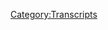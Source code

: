 {{DEFAULTSORT:
    #_TRANSCRIPT_0353:Mark Richards Pt. 11
}}{{Transcript
    | title         = [[353: Mark Richards Pt. 11]]
    | caption       = [https://knowledgefight.libsyn.com/knowledge-fight-mark-richards-pt-11 Listen to this episode on Libsyn]
    | episodeNumber = [[353: Mark Richards Pt. 11|353]]
    | length        = 03:03:05
}}

{{MessageBox
    | header     = Warning: Bot Generated Content
    | text       = This transcript was automatically generated by transcription software and likely contains many mistakes and misattributions. Please check the audio for definitive quotes, attribution, and context.
    | image      = N3yvass4myg91.webp
    | imagewidth = 50px
    | id         = warning
}}

{{TranscriptBlock
    | name      = Unknown Speaker
    | timestamp = 00:00:00.000
    | text      = I'm sick of them posing as if they're the good guys, saying we are the bad guys.
}}

{{TranscriptBlock
    | name      = Unknown Speaker
    | timestamp = 00:00:25.480
    | text      = I'm sick of them posing as if they're the good guys, saying we are the bad guys.
}}

{{TranscriptBlock
    | name      = Unknown Speaker
    | timestamp = 00:00:32.479
    | text      = I'm sick of them posing as if they're the good guys, saying we are the bad guys, saying
}}

{{TranscriptBlock
    | name      = Unknown Speaker
    | timestamp = 00:01:02.320
    | text      = we are the bad guys, saying we are the bad guys, saying we are the bad guys, saying we
}}

{{TranscriptBlock
    | name      = Unknown Speaker
    | timestamp = 00:01:28.879
    | text      = are the bad guys, saying we are the bad guys, saying we are the bad guys, saying we are
}}

{{TranscriptBlock
    | name      = Unknown Speaker
    | timestamp = 00:01:47.319
    | text      = the bad guys, saying we are the bad guys, saying we are the bad guys, saying we are
}}

{{TranscriptBlock
    | name      = Unknown Speaker
    | timestamp = 00:02:12.280
    | text      = the bad guys, saying we are the bad guys, saying we are the bad guys, saying we are
}}

{{TranscriptBlock
    | name      = Unknown Speaker
    | timestamp = 00:02:31.719
    | text      = the bad guys, saying we are the bad guys, saying we are the bad guys, saying we are
}}

{{TranscriptBlock
    | name      = Unknown Speaker
    | timestamp = 00:02:48.479
    | text      = the bad guys, saying we are the bad guys, saying we are the bad guys, saying we are
}}

{{TranscriptBlock
    | name      = Unknown Speaker
    | timestamp = 00:03:05.240
    | text      = the bad guys, saying we are the bad guys, saying we are the bad guys, saying we are
}}

{{TranscriptBlock
    | name      = Unknown Speaker
    | timestamp = 00:03:29.120
    | text      = the bad guys, saying we are the bad guys, saying we are the bad guys, saying we are
}}

{{TranscriptBlock
    | name      = Unknown Speaker
    | timestamp = 00:03:45.240
    | text      = the bad guys, saying we are the bad guys, saying we are the bad guys, saying we are
}}

{{TranscriptBlock
    | name      = Unknown Speaker
    | timestamp = 00:04:03.479
    | text      = Let's just let him out that I guess that's the hell in the cell Seth Rollins had a sledgehammer and the ref said no no
}}

{{TranscriptBlock
    | name      = Unknown Speaker
    | timestamp = 00:04:09.360
    | text      = No, no
}}

{{TranscriptBlock
    | name      = Unknown Speaker
    | timestamp = 00:04:11.360
    | text      = Meanwhile I grew up watching like Triple H. His weapon of choice was a sledgehammer. Yeah, you always carry on this
}}

{{TranscriptBlock
    | name      = Unknown Speaker
    | timestamp = 00:04:17.360
    | text      = It's like this is ridiculous. So anyway, that'll that'll dissuade me from ever actually doing a wrestling
}}

{{TranscriptBlock
    | name      = Unknown Speaker
    | timestamp = 00:04:24.420
    | text      = Yeah, yeah bad taste in my mouth. I got from I don't even watch that much wrestling anymore
}}

{{TranscriptBlock
    | name      = Unknown Speaker
    | timestamp = 00:04:29.279
    | text      = I just like randomly checked in on Sunday. Yeah, I was like, whoo. This is disaster. Not great. Oh, no, not great
}}

{{TranscriptBlock
    | name      = Unknown Speaker
    | timestamp = 00:04:36.959
    | text      = that's that stinks because now that everybody is a
}}

{{TranscriptBlock
    | name      = Unknown Speaker
    | timestamp = 00:04:40.319
    | text      = Pretty well versed in not just the the wrestling match
}}

{{TranscriptBlock
    | name      = Unknown Speaker
    | timestamp = 00:04:43.519
    | text      = But also the meta games played above it on the on the writing letter
}}

{{TranscriptBlock
    | name      = Unknown Speaker
    | timestamp = 00:04:47.519
    | text      = It seems like they have far more freedom to do what whatever they want and ending in a disqualification in a cell matches
}}

{{TranscriptBlock
    | name      = Unknown Speaker
    | timestamp = 00:04:54.279
    | text      = That's bad. Yeah
}}

{{TranscriptBlock
    | name      = Unknown Speaker
    | timestamp = 00:04:56.079
    | text      = When sort of that the kayfabe is gone. Yeah, everyone kind of understands there's a storytelling
}}

{{TranscriptBlock
    | name      = Unknown Speaker
    | timestamp = 00:05:02.040
    | text      = No one's trying to pretend it's actually people fighting each other. Yeah, it does introduce a like well, that was a decision. Yeah
}}

{{TranscriptBlock
    | name      = Unknown Speaker
    | timestamp = 00:05:09.399
    | text      = Yeah, yeah, you you thought about that in advance yeah, it's strange
}}

{{TranscriptBlock
    | name      = Unknown Speaker
    | timestamp = 00:05:14.040
    | text      = Yeah, anyway, this is a podcast where I know quite a bit about I guess hell in a cell from the other night
}}

{{TranscriptBlock
    | name      = Unknown Speaker
    | timestamp = 00:05:19.839
    | text      = Yeah, I know a lot about Alex Jones and I don't know anything about either correct
}}

{{TranscriptBlock
    | name      = Unknown Speaker
    | timestamp = 00:05:23.560
    | text      = But it doesn't matter Jordan because today we are taking a long overdue wacky Wednesday break to finally
}}

{{TranscriptBlock
    | name      = Unknown Speaker
    | timestamp = 00:05:32.319
    | text      = To finally get back to project Camelot land to check in with old sweary Carrie Cassidy. Oh, yeah
}}

{{TranscriptBlock
    | name      = Unknown Speaker
    | timestamp = 00:05:38.360
    | text      = Carrie Cassidy is a
}}

{{TranscriptBlock
    | name      = Unknown Speaker
    | timestamp = 00:05:40.319
    | text      = Woman who goes around and interviews space weirdos who claim to have been to space have a lot of interactions with space
}}

{{TranscriptBlock
    | name      = Unknown Speaker
    | timestamp = 00:05:47.639
    | text      = Or just have a telescope one guy who works at a bus station has a telescope and she's interviewed interviewed him
}}

{{TranscriptBlock
    | name      = Unknown Speaker
    | timestamp = 00:05:55.920
    | text      = Man her roster is not good not deep I was going through it and there's just man
}}

{{TranscriptBlock
    | name      = Unknown Speaker
    | timestamp = 00:06:01.759
    | text      = There's such lunatics that she's talked to
}}

{{TranscriptBlock
    | name      = Unknown Speaker
    | timestamp = 00:06:04.040
    | text      = But her main lunatic the main person her biggest source is a guy named Mark Richards who is in prison for a masterminding a murder
}}

{{TranscriptBlock
    | name      = Unknown Speaker
    | timestamp = 00:06:11.319
    | text      = They absolutely committed. Yes, she claims that he's innocent and so does he
}}

{{TranscriptBlock
    | name      = Unknown Speaker
    | timestamp = 00:06:16.240
    | text      = He was he was off-planet at the time. We will get into that a little bit. Yes, that is rehashed
}}

{{TranscriptBlock
    | name      = Unknown Speaker
    | timestamp = 00:06:21.079
    | text      = Yeah, of course it is as always I imagine so and he he tells Carrie stories about how he's a secret space program
}}

{{TranscriptBlock
    | name      = Unknown Speaker
    | timestamp = 00:06:29.399
    | text      = captain and
}}

{{TranscriptBlock
    | name      = Unknown Speaker
    | timestamp = 00:06:30.639
    | text      = One of the greatest heroes that humanity has ever known 100% and she believes everything he tells her his father is the Dutchman
}}

{{TranscriptBlock
    | name      = Unknown Speaker
    | timestamp = 00:06:37.920
    | text      = Flying Dutchman. Yep. Yep. I can't remember his real first name, but he's got an invisible
}}

{{TranscriptBlock
    | name      = Unknown Speaker
    | timestamp = 00:06:44.040
    | text      = Visible artificial and intelligent was it artificial intelligence or was it regular intelligence?
}}

{{TranscriptBlock
    | name      = Unknown Speaker
    | timestamp = 00:06:49.240
    | text      = It's I think it's a regular intelligent is a sentient spacecraft. Yeah Minerva. Yeah. Yeah. Yeah
}}

{{TranscriptBlock
    | name      = Unknown Speaker
    | timestamp = 00:06:54.439
    | text      = There's a lot of details. We'll get into some yeah, and if you want to know more about it
}}

{{TranscriptBlock
    | name      = Unknown Speaker
    | timestamp = 00:06:57.860
    | text      = We have a bunch of episodes about him, but this is the 11th interview and it's very exciting
}}

{{TranscriptBlock
    | name      = Unknown Speaker
    | timestamp = 00:07:02.620
    | text      = We've been waiting for a long time for Gary to do anything worth going over. Oh, yeah, and so here we are
}}

{{TranscriptBlock
    | name      = Unknown Speaker
    | timestamp = 00:07:07.959
    | text      = But before we get down to that great excitement
}}

{{TranscriptBlock
    | name      = Unknown Speaker
    | timestamp = 00:07:10.279
    | text      = We should take a little moment Jordan to say thank you to people who have signed up and are supporting the show
}}

{{TranscriptBlock
    | name      = Unknown Speaker
    | timestamp = 00:07:14.399
    | text      = That sounds great. So first of all, David, thank you so much. You are now policy wonk. I'm a policy wonk
}}

{{TranscriptBlock
    | name      = Unknown Speaker
    | timestamp = 00:07:20.480
    | text      = Next Alex Jones in the bone zone. Thank you so much. You are now a policy wonk. I'm a policy wonk
}}

{{TranscriptBlock
    | name      = Unknown Speaker
    | timestamp = 00:07:27.240
    | text      = AJ in the BJ or BZ. I think that's buzz marketing. Yeah caveman. Okay, possibly fair enough next Jonathan
}}

{{TranscriptBlock
    | name      = Unknown Speaker
    | timestamp = 00:07:34.519
    | text      = Thank you so much. You are now a policy wonk. I'm a policy wonk
}}

{{TranscriptBlock
    | name      = Unknown Speaker
    | timestamp = 00:07:37.740
    | text      = Johnny next Cara. Thank you so much. You are now policy wonk. I'm a policy wonk. Thank you so much Cara. That's kahra
}}

{{TranscriptBlock
    | name      = Unknown Speaker
    | timestamp = 00:07:46.060
    | text      = Oh, thank you
}}

{{TranscriptBlock
    | name      = Unknown Speaker
    | timestamp = 00:07:47.980
    | text      = Next a bloat of hippos. Thank you so much. You are now a policy wonk. I'm a policy wonk. Thank you so much
}}

{{TranscriptBlock
    | name      = Unknown Speaker
    | timestamp = 00:07:53.620
    | text      = Thank you very much the concept of collective nouns, but everybody knows it's a murder of hippo
}}

{{TranscriptBlock
    | name      = Unknown Speaker
    | timestamp = 00:07:57.779
    | text      = It is it we can't use that forever. It is for okay. I didn't know that
}}

{{TranscriptBlock
    | name      = Unknown Speaker
    | timestamp = 00:08:01.500
    | text      = Oh, then finally like to say thank you to some people who have signed up on an elevated level
}}

{{TranscriptBlock
    | name      = Unknown Speaker
    | timestamp = 00:08:05.379
    | text      = We appreciate that very much. So first of all, thank you so much William. Thank you so much Rochelle and thank you so much
}}

{{TranscriptBlock
    | name      = Unknown Speaker
    | timestamp = 00:08:11.540
    | text      = Nicholas you are all wonderful technocrats
}}

{{TranscriptBlock
    | name      = Unknown Speaker
    | timestamp = 00:08:14.860
    | text      = I'm a policy wonk crikey mate. That's fantastic. Have yourself a brew. How's your 401k doing, bro?
}}

{{TranscriptBlock
    | name      = Unknown Speaker
    | timestamp = 00:08:20.819
    | text      = We got to go full tilt boogie on this Watson. All right, let's just get down to business
}}

{{TranscriptBlock
    | name      = Unknown Speaker
    | timestamp = 00:08:24.660
    | text      = We ain't making that money off that heroin. Why you pimps so good. My neck is freakishly large
}}

{{TranscriptBlock
    | name      = Unknown Speaker
    | timestamp = 00:08:30.379
    | text      = I declare info war on you. Thank you so much William Rochelle and Nicholas. Yes
}}

{{TranscriptBlock
    | name      = Unknown Speaker
    | timestamp = 00:08:36.299
    | text      = Thank you very much and stick around at the end of the episode
}}

{{TranscriptBlock
    | name      = Unknown Speaker
    | timestamp = 00:08:38.860
    | text      = We'll be doing some more shout outs to get closer to current on our there are roster of wonks
}}

{{TranscriptBlock
    | name      = Unknown Speaker
    | timestamp = 00:08:45.340
    | text      = Yeah, we feel like people are waiting a long time to lower backed up and we don't want to do that now
}}

{{TranscriptBlock
    | name      = Unknown Speaker
    | timestamp = 00:08:50.179
    | text      = We love you. Yeah, and if you're out there thinking hey, I enjoy this show
}}

{{TranscriptBlock
    | name      = Unknown Speaker
    | timestamp = 00:08:53.700
    | text      = I'd like to support what these guys do you can do that by going to our website clicking the button
}}

{{TranscriptBlock
    | name      = Unknown Speaker
    | timestamp = 00:08:57.720
    | text      = That says sports show take you to our patreon where which you know, hey patreon is not perfect. But yeah, what are you gonna do?
}}

{{TranscriptBlock
    | name      = Unknown Speaker
    | timestamp = 00:09:04.659
    | text      = Yeah, I'm not going on hate Rion. I
}}

{{TranscriptBlock
    | name      = Unknown Speaker
    | timestamp = 00:09:07.740
    | text      = don't even know if that still exists, but
}}

{{TranscriptBlock
    | name      = Unknown Speaker
    | timestamp = 00:09:10.220
    | text      = Anyway, Jordan, we're gonna get down to business. Let's do it first. Here's an out-of-context drop from today's show
}}

{{TranscriptBlock
    | name      = Unknown Speaker
    | timestamp = 00:09:16.740
    | text      = Now who you gonna call when you go to war with ET?
}}

{{TranscriptBlock
    | name      = Unknown Speaker
    | timestamp = 00:09:21.220
    | text      = Ghostbusters
}}

{{TranscriptBlock
    | name      = Unknown Speaker
    | timestamp = 00:09:23.220
    | text      = Oh
}}

{{TranscriptBlock
    | name      = Unknown Speaker
    | timestamp = 00:09:25.740
    | text      = Drew Barrymore, no, you do not ask who you're gonna call if the answer is not the Ghostbusters
}}

{{TranscriptBlock
    | name      = Unknown Speaker
    | timestamp = 00:09:34.820
    | text      = It's in the song
}}

{{TranscriptBlock
    | name      = Unknown Speaker
    | timestamp = 00:09:39.379
    | text      = And it seemed like she was saying it without the real knowledge of what she was doing I can't imagine that I
}}

{{TranscriptBlock
    | name      = Unknown Speaker
    | timestamp = 00:09:45.419
    | text      = Really feel like who you're gonna call. Who are you gonna cry? No, I should you call
}}

{{TranscriptBlock
    | name      = Unknown Speaker
    | timestamp = 00:09:50.100
    | text      = I bet if you asked her she'd be like, I don't know what Ghostbusters is
}}

{{TranscriptBlock
    | name      = Unknown Speaker
    | timestamp = 00:09:53.139
    | text      = Well, the answer isn't Ghostbusters if you're gonna fight ET. Okay. I assume it's the secret space program. It's probably mark
}}

{{TranscriptBlock
    | name      = Unknown Speaker
    | timestamp = 00:09:59.980
    | text      = Yeah, so here we go. Let's jump in with very standard
}}

{{TranscriptBlock
    | name      = Unknown Speaker
    | timestamp = 00:10:04.799
    | text      = Episode introduction from Carrie. Hi, I'm Carrie Cassidy from project Camelot. Hi Carrie today
}}

{{TranscriptBlock
    | name      = Unknown Speaker
    | timestamp = 00:10:10.980
    | text      = I'm gonna be covering my latest interview with Captain Mark Richards of the secret space program and
}}

{{TranscriptBlock
    | name      = Unknown Speaker
    | timestamp = 00:10:16.700
    | text      = I interviewed him in the beginning of September. However, I've had multiple issues with both computers and
}}

{{TranscriptBlock
    | name      = Unknown Speaker
    | timestamp = 00:10:25.620
    | text      = the
}}

{{TranscriptBlock
    | name      = Unknown Speaker
    | timestamp = 00:10:26.679
    | text      = various
}}

{{TranscriptBlock
    | name      = Unknown Speaker
    | timestamp = 00:10:27.820
    | text      = Renditions I've tried to do of this
}}

{{TranscriptBlock
    | name      = Unknown Speaker
    | timestamp = 00:10:30.019
    | text      = little talk and
}}

{{TranscriptBlock
    | name      = Unknown Speaker
    | timestamp = 00:10:32.179
    | text      = Now I'm trying this all over again. So here we go. And hopefully this will work
}}

{{TranscriptBlock
    | name      = Unknown Speaker
    | timestamp = 00:10:37.580
    | text      = So apparently she has recorded this a couple times. Yeah. Yeah, that is important. It definitely comes into play. Okay, okay
}}

{{TranscriptBlock
    | name      = Unknown Speaker
    | timestamp = 00:10:45.480
    | text      = So she's delayed in this she has gone to visit Mark Richards
}}

{{TranscriptBlock
    | name      = Unknown Speaker
    | timestamp = 00:10:50.039
    | text      = Maybe like a month ago or so and now she's finally being able to get this information out. Right, right
}}

{{TranscriptBlock
    | name      = Unknown Speaker
    | timestamp = 00:10:55.559
    | text      = And that's great as we know every single time the Carrie comes back from visiting Mark Richards. She can't record any audio
}}

{{TranscriptBlock
    | name      = Unknown Speaker
    | timestamp = 00:11:02.799
    | text      = She can't record video. So all we have to go on is her memory of things right, but thankfully the
}}

{{TranscriptBlock
    | name      = Unknown Speaker
    | timestamp = 00:11:08.639
    | text      = The prison people don't allow her to have a pen. I know but she does get a small pencil
}}

{{TranscriptBlock
    | name      = Unknown Speaker
    | timestamp = 00:11:16.200
    | text      = So what happens is I am only allowed a pencil small pencil to take notes with so
}}

{{TranscriptBlock
    | name      = Unknown Speaker
    | timestamp = 00:11:23.559
    | text      = This is called total recall 11. This is my 11th interview with Captain Mark Richard
}}

{{TranscriptBlock
    | name      = Unknown Speaker
    | timestamp = 00:11:28.440
    | text      = So what happens is what I go into the prison and what is she just got around three hours?
}}

{{TranscriptBlock
    | name      = Unknown Speaker
    | timestamp = 00:11:34.100
    | text      = sometimes longer I think this time it was around three hours and I
}}

{{TranscriptBlock
    | name      = Unknown Speaker
    | timestamp = 00:11:39.139
    | text      = Am able to ask him as many questions as I can even think of although
}}

{{TranscriptBlock
    | name      = Unknown Speaker
    | timestamp = 00:11:43.980
    | text      = I'm not allowed to take any notes into the prison
}}

{{TranscriptBlock
    | name      = Unknown Speaker
    | timestamp = 00:11:46.620
    | text      = So if I didn't remember to ask a question that you requested I do apologize. I
}}

{{TranscriptBlock
    | name      = Unknown Speaker
    | timestamp = 00:11:54.259
    | text      = Don't I mean, I guess that kind of makes sense. You don't want to let someone bring in some rise like information, right?
}}

{{TranscriptBlock
    | name      = Unknown Speaker
    | timestamp = 00:12:00.500
    | text      = Right, I can maybe see that that flow. Can you bring in your phone? I think they probably confiscated
}}

{{TranscriptBlock
    | name      = Unknown Speaker
    | timestamp = 00:12:06.659
    | text      = Yeah, they would I would assume so otherwise you can use your notes. Oh, yeah
}}

{{TranscriptBlock
    | name      = Unknown Speaker
    | timestamp = 00:12:10.539
    | text      = If you're going to talk to a cult leader
}}

{{TranscriptBlock
    | name      = Unknown Speaker
    | timestamp = 00:12:13.220
    | text      = Slash a murderer, right? Right. Maybe they don't want you to have your phone with that's probably a good idea
}}

{{TranscriptBlock
    | name      = Unknown Speaker
    | timestamp = 00:12:18.500
    | text      = So you responded exactly as I hoped you might to that jump cut. There's a huge jump cut there
}}

{{TranscriptBlock
    | name      = Unknown Speaker
    | timestamp = 00:12:25.220
    | text      = Yeah
}}

{{TranscriptBlock
    | name      = Unknown Speaker
    | timestamp = 00:12:25.539
    | text      = Oh, yeah, and this has to do with what Carrie said in the introduction that she's having difficulties. There's clearly tech problems going on
}}

{{TranscriptBlock
    | name      = Unknown Speaker
    | timestamp = 00:12:33.139
    | text      = Okay, but then there's also like you'll see a theme developing that she's just editing this very weirdly
}}

{{TranscriptBlock
    | name      = Unknown Speaker
    | timestamp = 00:12:39.179
    | text      = Yeah, this broadcast that she is she's putting out
}}

{{TranscriptBlock
    | name      = Unknown Speaker
    | timestamp = 00:12:41.860
    | text      = Yeah, I have some theories about that and we'll get to them as this goes along
}}

{{TranscriptBlock
    | name      = Unknown Speaker
    | timestamp = 00:12:46.139
    | text      = But what's important is that Mark Richards is not a murderer right as we know to be
}}

{{TranscriptBlock
    | name      = Unknown Speaker
    | timestamp = 00:12:49.960
    | text      = Sure, sure, sure proven in the the court system all evidence confessions of his conspirators know all of these things not true
}}

{{TranscriptBlock
    | name      = Unknown Speaker
    | timestamp = 00:12:57.000
    | text      = He was not he was framed for murder
}}

{{TranscriptBlock
    | name      = Unknown Speaker
    | timestamp = 00:12:59.399
    | text      = And for everybody who hasn't heard all of the Mark Richards episodes here is Carrie explaining the situation
}}

{{TranscriptBlock
    | name      = Unknown Speaker
    | timestamp = 00:13:04.679
    | text      = Okay in the beginning. I want to say this
}}

{{TranscriptBlock
    | name      = Unknown Speaker
    | timestamp = 00:13:07.840
    | text      = Sort of there was the word this interview takes place in prison in Northern, California
}}

{{TranscriptBlock
    | name      = Unknown Speaker
    | timestamp = 00:13:13.919
    | text      = and
}}

{{TranscriptBlock
    | name      = Unknown Speaker
    | timestamp = 00:13:15.039
    | text      = For over 35 years. Captain Mark Richards has been and still is a prisoner of war in the war
}}

{{TranscriptBlock
    | name      = Unknown Speaker
    | timestamp = 00:13:22.639
    | text      = Between on and off planet races that have dominated earth for centuries
}}

{{TranscriptBlock
    | name      = Unknown Speaker
    | timestamp = 00:13:27.799
    | text      = he is an honorable officer of the Navy who because of his rebellion against the Draco and
}}

{{TranscriptBlock
    | name      = Unknown Speaker
    | timestamp = 00:13:34.399
    | text      = Reptoids which is called the Luciferian Alliance is considered a threat to their operations
}}

{{TranscriptBlock
    | name      = Unknown Speaker
    | timestamp = 00:13:40.500
    | text      = He was framed for a murder. He is accused of having masterminded while he was on a mission off-planet
}}

{{TranscriptBlock
    | name      = Unknown Speaker
    | timestamp = 00:13:47.539
    | text      = In service to humanity, of course
}}

{{TranscriptBlock
    | name      = Unknown Speaker
    | timestamp = 00:13:50.820
    | text      = He was a captain of a starship Enterprise type vessel from an a very early age. In fact
}}

{{TranscriptBlock
    | name      = Unknown Speaker
    | timestamp = 00:13:59.139
    | text      = Probably early 20s and even earlier than that
}}

{{TranscriptBlock
    | name      = Unknown Speaker
    | timestamp = 00:14:02.779
    | text      = until he was arrested in I believe it was 1982 and
}}

{{TranscriptBlock
    | name      = Unknown Speaker
    | timestamp = 00:14:07.580
    | text      = Framed for murder as a mastermind
}}

{{TranscriptBlock
    | name      = Unknown Speaker
    | timestamp = 00:14:13.139
    | text      = Again he is framed for a murder
}}

{{TranscriptBlock
    | name      = Unknown Speaker
    | timestamp = 00:14:14.820
    | text      = He is accused of having masterminded while he was on a mission off-planet in service to humanity
}}

{{TranscriptBlock
    | name      = Unknown Speaker
    | timestamp = 00:14:20.299
    | text      = You hear that that's just exactly repeating what she had just said that's because there's another jump cut there where she's like redoing
}}

{{TranscriptBlock
    | name      = Unknown Speaker
    | timestamp = 00:14:28.019
    | text      = This what is going on? I have a big theory about this
}}

{{TranscriptBlock
    | name      = Unknown Speaker
    | timestamp = 00:14:32.059
    | text      = So my first thought when we got the first jump cut was she called the prison guards like Zionists or something like that
}}

{{TranscriptBlock
    | name      = Unknown Speaker
    | timestamp = 00:14:37.860
    | text      = That would be my first thought is like oh, she's cutting out a lot of weird shit. I think
}}

{{TranscriptBlock
    | name      = Unknown Speaker
    | timestamp = 00:14:42.940
    | text      = There's good reason for you to think that I don't know. I don't think that's the case. Okay, but based on what we know
}}

{{TranscriptBlock
    | name      = Unknown Speaker
    | timestamp = 00:14:50.860
    | text      = The different picture that we have of her from when we started
}}

{{TranscriptBlock
    | name      = Unknown Speaker
    | timestamp = 00:14:55.700
    | text      = Yeah, I think she she might believe some things like that. I don't think that that's the case
}}

{{TranscriptBlock
    | name      = Unknown Speaker
    | timestamp = 00:15:00.259
    | text      = Yeah, I think that I think this is just clunky editing. Yeah, she's going to create a conspiracy out of it
}}

{{TranscriptBlock
    | name      = Unknown Speaker
    | timestamp = 00:15:07.100
    | text      = Oh, do you think she's doing it on purpose? And okay, I do just shitty at editing. Yes. Gotcha. I gotcha
}}

{{TranscriptBlock
    | name      = Unknown Speaker
    | timestamp = 00:15:13.379
    | text      = Okay, and I think she keeps this speaking because there's a there's a an instance of this later where she uses the wrong
}}

{{TranscriptBlock
    | name      = Unknown Speaker
    | timestamp = 00:15:21.419
    | text      = Name for someone and then there's immediately a jump cut
}}

{{TranscriptBlock
    | name      = Unknown Speaker
    | timestamp = 00:15:24.139
    | text      = So like it's pretty clear to me that what's going on is that she's fucking up her script
}}

{{TranscriptBlock
    | name      = Unknown Speaker
    | timestamp = 00:15:28.899
    | text      = yeah, and then she's poorly editing the pieces together and then after the fact is like inserting an
}}

{{TranscriptBlock
    | name      = Unknown Speaker
    | timestamp = 00:15:35.460
    | text      = Explanation for it. She's gonna end up blaming aliens. Oh, yeah. No, of course, of course
}}

{{TranscriptBlock
    | name      = Unknown Speaker
    | timestamp = 00:15:39.860
    | text      = I feel like I can tell you that now cuz it's kind of implied right, right. I'm not worried about that
}}

{{TranscriptBlock
    | name      = Unknown Speaker
    | timestamp = 00:15:44.580
    | text      = Yeah, I have not experienced this in other interviews of hers these like this like high level
}}

{{TranscriptBlock
    | name      = Unknown Speaker
    | timestamp = 00:15:50.299
    | text      = Yeah of just terrible presentation this editing the the slip ups and like like at the end of that
}}

{{TranscriptBlock
    | name      = Unknown Speaker
    | timestamp = 00:15:56.860
    | text      = she she says that he was framed for this murder because he was off planet in service of humanity a
}}

{{TranscriptBlock
    | name      = Unknown Speaker
    | timestamp = 00:16:01.340
    | text      = Small pause and then it the exact same thing again. It's like this is just you need to smooth this out
}}

{{TranscriptBlock
    | name      = Unknown Speaker
    | timestamp = 00:16:07.059
    | text      = Yeah, that's weird. Yeah, it indicates a lack of care about the product you're putting
}}

{{TranscriptBlock
    | name      = Unknown Speaker
    | timestamp = 00:16:11.940
    | text      = Yeah, when you have this level of and like hey, you know, like if it's this bad and there's like
}}

{{TranscriptBlock
    | name      = Unknown Speaker
    | timestamp = 00:16:18.220
    | text      = Jump cuts to the point where just anybody listening is like what's going on? Yeah. What are you PJ dubs rerecord it?
}}

{{TranscriptBlock
    | name      = Unknown Speaker
    | timestamp = 00:16:23.779
    | text      = I know this is only an hour-long video. Well, she's already tried to record it a few times. Do I believe that Jordan?
}}

{{TranscriptBlock
    | name      = Unknown Speaker
    | timestamp = 00:16:29.980
    | text      = It's a long time. I believe that an hour. How long does that even take Dan about an hour? Yeah
}}

{{TranscriptBlock
    | name      = Unknown Speaker
    | timestamp = 00:16:36.779
    | text      = It's a one-to-one measurement
}}

{{TranscriptBlock
    | name      = Unknown Speaker
    | timestamp = 00:16:38.620
    | text      = So now we get down to the substance of what's going on
}}

{{TranscriptBlock
    | name      = Unknown Speaker
    | timestamp = 00:16:41.379
    | text      = This has all been prelude up to this point sure and now Carrie gets into
}}

{{TranscriptBlock
    | name      = Unknown Speaker
    | timestamp = 00:16:46.220
    | text      = I don't know if this is the big deal, but it takes up a bunch of her time
}}

{{TranscriptBlock
    | name      = Unknown Speaker
    | timestamp = 00:16:51.379
    | text      = And that is that she has run into a super soldier that we are kind of aware of that
}}

{{TranscriptBlock
    | name      = Unknown Speaker
    | timestamp = 00:16:56.539
    | text      = We've talked about in the past and he has a half-brained
}}

{{TranscriptBlock
    | name      = Unknown Speaker
    | timestamp = 00:17:00.820
    | text      = Hairbrained idea. Oh, okay. So the first
}}

{{TranscriptBlock
    | name      = Unknown Speaker
    | timestamp = 00:17:04.180
    | text      = Real topic that we discussed is the Randy Cramer situation
}}

{{TranscriptBlock
    | name      = Unknown Speaker
    | timestamp = 00:17:09.299
    | text      = revisiting the alien false flag scenario and
}}

{{TranscriptBlock
    | name      = Unknown Speaker
    | timestamp = 00:17:12.980
    | text      = I told mark briefly about that idea and
}}

{{TranscriptBlock
    | name      = Unknown Speaker
    | timestamp = 00:17:16.700
    | text      = Randy Cramer is again a super soldier u.s
}}

{{TranscriptBlock
    | name      = Unknown Speaker
    | timestamp = 00:17:20.900
    | text      = Marine and he was also speaking at the young conference with me and other speakers and
}}

{{TranscriptBlock
    | name      = Unknown Speaker
    | timestamp = 00:17:28.700
    | text      = Hopefully that footage will be available in the near future fingers crossed. I'd love to see that cover. It's amazing
}}

{{TranscriptBlock
    | name      = Unknown Speaker
    | timestamp = 00:17:35.539
    | text      = That'll be awesome. Um, so we got Randy Cramer who is actually the subject of our first project and write up
}}

{{TranscriptBlock
    | name      = Unknown Speaker
    | timestamp = 00:17:41.460
    | text      = Right discovered mark Richard. Yes. Yeah, who is a super soldier and he has come out and he's talking about the alien false flag
}}

{{TranscriptBlock
    | name      = Unknown Speaker
    | timestamp = 00:17:49.539
    | text      = Scenario, okay
}}

{{TranscriptBlock
    | name      = Unknown Speaker
    | timestamp = 00:17:50.700
    | text      = And I will just probably try and explain this to you right now because it's really hard to put together from what Carrie's saying
}}

{{TranscriptBlock
    | name      = Unknown Speaker
    | timestamp = 00:17:57.539
    | text      = naturally the bottom line here is
}}

{{TranscriptBlock
    | name      = Unknown Speaker
    | timestamp = 00:18:00.740
    | text      = that she believes that
}}

{{TranscriptBlock
    | name      = Unknown Speaker
    | timestamp = 00:18:03.740
    | text      = Randy Cramer is coming out to this conference that the two of them were speaking at and discussing on behalf of his military
}}

{{TranscriptBlock
    | name      = Unknown Speaker
    | timestamp = 00:18:10.039
    | text      = handlers share the idea of
}}

{{TranscriptBlock
    | name      = Unknown Speaker
    | timestamp = 00:18:13.319
    | text      = Precipitating an alien false flag in order to force disclosure. Okay. Okay disclosure of what alien exist
}}

{{TranscriptBlock
    | name      = Unknown Speaker
    | timestamp = 00:18:20.519
    | text      = Oh, okay. Okay. So all right, we need the world to understand that there's aliens and there's battles going on
}}

{{TranscriptBlock
    | name      = Unknown Speaker
    | timestamp = 00:18:27.319
    | text      = Down the street right understand. No, no over Lake Michigan right now do there are Stargate. There is a
}}

{{TranscriptBlock
    | name      = Unknown Speaker
    | timestamp = 00:18:33.880
    | text      = Happening there are Stargates everywhere. Anytime you see inclement weather. That's not a storm
}}

{{TranscriptBlock
    | name      = Unknown Speaker
    | timestamp = 00:18:38.720
    | text      = Oh, yeah cover for an alien battle. Have you ever known anybody with cancer?
}}

{{TranscriptBlock
    | name      = Unknown Speaker
    | timestamp = 00:18:43.119
    | text      = Actually spider venom probably. Yeah, so
}}

{{TranscriptBlock
    | name      = Unknown Speaker
    | timestamp = 00:18:46.799
    | text      = Giant spider better because of that because that's the real-world situation that we're dealing with we need disclosure
}}

{{TranscriptBlock
    | name      = Unknown Speaker
    | timestamp = 00:18:52.640
    | text      = Yeah of the alien so all humans can be aware of this stuff. However
}}

{{TranscriptBlock
    | name      = Unknown Speaker
    | timestamp = 00:18:56.559
    | text      = The evil powers that be the globalists the New World Order the Illuminati
}}

{{TranscriptBlock
    | name      = Unknown Speaker
    | timestamp = 00:19:00.400
    | text      = Yeah, you do not want to disclose all this stuff because if it is disclosed
}}

{{TranscriptBlock
    | name      = Unknown Speaker
    | timestamp = 00:19:04.720
    | text      = Humanity and the population will learn that they've been hoarding all of the secret technology for themselves
}}

{{TranscriptBlock
    | name      = Unknown Speaker
    | timestamp = 00:19:11.180
    | text      = Right free energy all the miracle cure. Yeah
}}

{{TranscriptBlock
    | name      = Unknown Speaker
    | timestamp = 00:19:15.539
    | text      = I
}}

{{TranscriptBlock
    | name      = Unknown Speaker
    | timestamp = 00:19:16.539
    | text      = Guess probably alchemy who knows. Oh, yeah, of course
}}

{{TranscriptBlock
    | name      = Unknown Speaker
    | timestamp = 00:19:19.859
    | text      = So all this stuff is alien technology that they've stolen for themselves will be revealed
}}

{{TranscriptBlock
    | name      = Unknown Speaker
    | timestamp = 00:19:24.740
    | text      = Yeah, and then there will be a lynch mob out on the street trying to like why did you keep this technology from us?
}}

{{TranscriptBlock
    | name      = Unknown Speaker
    | timestamp = 00:19:29.900
    | text      = Yeah, yeah, so in order to peacefully
}}

{{TranscriptBlock
    | name      = Unknown Speaker
    | timestamp = 00:19:32.220
    | text      = peacefully
}}

{{TranscriptBlock
    | name      = Unknown Speaker
    | timestamp = 00:19:33.539
    | text      = Do this
}}

{{TranscriptBlock
    | name      = Unknown Speaker
    | timestamp = 00:19:35.140
    | text      = They need to have an alien false flag
}}

{{TranscriptBlock
    | name      = Unknown Speaker
    | timestamp = 00:19:38.819
    | text      = They need to have a fake version of aliens appearing in order to explain this technology being rolled out
}}

{{TranscriptBlock
    | name      = Unknown Speaker
    | timestamp = 00:19:47.059
    | text      = Randy Kramer is coming out and saying that his military handlers or whatever. Yeah are
}}

{{TranscriptBlock
    | name      = Unknown Speaker
    | timestamp = 00:19:52.640
    | text      = Allowing him to start talking about that it it's convoluted
}}

{{TranscriptBlock
    | name      = Unknown Speaker
    | timestamp = 00:19:56.240
    | text      = That's why even just playing clips of Carrie talking about this right really make it make sense
}}

{{TranscriptBlock
    | name      = Unknown Speaker
    | timestamp = 00:20:01.099
    | text      = Okay, but that's what she's talking about. Okay, that's Randy Kramer's
}}

{{TranscriptBlock
    | name      = Unknown Speaker
    | timestamp = 00:20:05.859
    | text      = Input into this bullshit. Yeah, it is it is always fun to me how
}}

{{TranscriptBlock
    | name      = Unknown Speaker
    | timestamp = 00:20:10.460
    | text      = one the plans of their perceived enemies are
}}

{{TranscriptBlock
    | name      = Unknown Speaker
    | timestamp = 00:20:14.819
    | text      = Terrible, they're just they make no sense, right?
}}

{{TranscriptBlock
    | name      = Unknown Speaker
    | timestamp = 00:20:18.140
    | text      = It's stupid and now admittedly I would feel betrayed if I found out that like fucking Nancy Pelosi has all kinds of secret technology
}}

{{TranscriptBlock
    | name      = Unknown Speaker
    | timestamp = 00:20:25.759
    | text      = That would bum me out right but to their schemes to counter the ridiculous schemes are
}}

{{TranscriptBlock
    | name      = Unknown Speaker
    | timestamp = 00:20:32.160
    | text      = Far more ridiculous on top of that totally they wouldn't it's amazing
}}

{{TranscriptBlock
    | name      = Unknown Speaker
    | timestamp = 00:20:36.099
    | text      = Um the other the shitty at planning coming and going the other part of this too
}}

{{TranscriptBlock
    | name      = Unknown Speaker
    | timestamp = 00:20:41.480
    | text      = Is that like okay some of these miracle cures that Randy Kramer talks about involve age regression, right?
}}

{{TranscriptBlock
    | name      = Unknown Speaker
    | timestamp = 00:20:47.500
    | text      = They like eternal youth that kind of thing
}}

{{TranscriptBlock
    | name      = Unknown Speaker
    | timestamp = 00:20:49.759
    | text      = Why would David Rockefeller end up being like a super unhealthy 90 year old dude if he had access to this?
}}

{{TranscriptBlock
    | name      = Unknown Speaker
    | timestamp = 00:20:56.960
    | text      = This light extension age regression technology public face
}}

{{TranscriptBlock
    | name      = Unknown Speaker
    | timestamp = 00:21:01.480
    | text      = He takes the mask off when he gets home always come on. I'll come crazy mission impossible outcomes razor tells me you're correct
}}

{{TranscriptBlock
    | name      = Unknown Speaker
    | timestamp = 00:21:09.359
    | text      = so this leads into talking about this situation a little bit more and how the
}}

{{TranscriptBlock
    | name      = Unknown Speaker
    | timestamp = 00:21:15.319
    | text      = Carrie might not call it the globalists. They call it like the secret space whatever
}}

{{TranscriptBlock
    | name      = Unknown Speaker
    | timestamp = 00:21:20.680
    | text      = Yeah, the Illuminati for implies that kind of thing, right? They have all of this
}}

{{TranscriptBlock
    | name      = Unknown Speaker
    | timestamp = 00:21:25.880
    | text      = this technology and
}}

{{TranscriptBlock
    | name      = Unknown Speaker
    | timestamp = 00:21:28.279
    | text      = so this leads into like
}}

{{TranscriptBlock
    | name      = Unknown Speaker
    | timestamp = 00:21:31.079
    | text      = The dynamics of the disclosure stuff
}}

{{TranscriptBlock
    | name      = Unknown Speaker
    | timestamp = 00:21:34.039
    | text      = He was talking about the military's frustration
}}

{{TranscriptBlock
    | name      = Unknown Speaker
    | timestamp = 00:21:37.960
    | text      = with our current standstill on planet Earth with regard to disclosure and
}}

{{TranscriptBlock
    | name      = Unknown Speaker
    | timestamp = 00:21:42.920
    | text      = The fact that they have a very high state of technology
}}

{{TranscriptBlock
    | name      = Unknown Speaker
    | timestamp = 00:21:46.920
    | text      = In the secret space program that they have been unable to release into the public domain
}}

{{TranscriptBlock
    | name      = Unknown Speaker
    | timestamp = 00:21:52.920
    | text      = In part because disclosure has not happened here on earth. I thought it was come that is making everything much more difficult
}}

{{TranscriptBlock
    | name      = Unknown Speaker
    | timestamp = 00:22:00.599
    | text      = So what we have is a rogue civilization which involves the US military and the secret space program
}}

{{TranscriptBlock
    | name      = Unknown Speaker
    | timestamp = 00:22:07.079
    | text      = the Illuminati and various other factions including various et races sure and
}}

{{TranscriptBlock
    | name      = Unknown Speaker
    | timestamp = 00:22:13.799
    | text      = Therefore they are operating on
}}

{{TranscriptBlock
    | name      = Unknown Speaker
    | timestamp = 00:22:17.319
    | text      = basically
}}

{{TranscriptBlock
    | name      = Unknown Speaker
    | timestamp = 00:22:18.759
    | text      = What can even be considered to be?
}}

{{TranscriptBlock
    | name      = Unknown Speaker
    | timestamp = 00:22:21.160
    | text      = Thousands of years in advance of what we are currently dealing with here on planet
}}

{{TranscriptBlock
    | name      = Unknown Speaker
    | timestamp = 00:22:25.559
    | text      = I was a sows surface or do you mean it's called none. So this is a big deal and
}}

{{TranscriptBlock
    | name      = Unknown Speaker
    | timestamp = 00:22:31.799
    | text      = Randy Cramer military are now coming up with a solution that has to do with revisiting this idea of a
}}

{{TranscriptBlock
    | name      = Unknown Speaker
    | timestamp = 00:22:39.880
    | text      = Of a false flag alien invasion right or project blue beam, of course what it's been known by in the past
}}

{{TranscriptBlock
    | name      = Unknown Speaker
    | timestamp = 00:22:46.759
    | text      = Only thing that makes sense or a fake alien invasion
}}

{{TranscriptBlock
    | name      = Unknown Speaker
    | timestamp = 00:22:49.960
    | text      = So this is the the solution here. Uh, yes, sir. Have you ever heard of project blue beam?
}}

{{TranscriptBlock
    | name      = Unknown Speaker
    | timestamp = 00:22:55.319
    | text      = It comes up all the fucking time. Why would I have heard of project blue beam? Maybe if you know things fair enough
}}

{{TranscriptBlock
    | name      = Unknown Speaker
    | timestamp = 00:23:01.799
    | text      = Maybe if you're a researcher, I am not it's one of the biggest most popular
}}

{{TranscriptBlock
    | name      = Unknown Speaker
    | timestamp = 00:23:07.000
    | text      = Sort of things within UFO conspiracy paranormal communities and the first thing that I should point out to you
}}

{{TranscriptBlock
    | name      = Unknown Speaker
    | timestamp = 00:23:12.920
    | text      = I think this is very important about project blue beam. It's not a real thing
}}

{{TranscriptBlock
    | name      = Unknown Speaker
    | timestamp = 00:23:16.200
    | text      = Yeah, the name refers to a project that a guy named Serge Monast claimed to be a fake alien
}}

{{TranscriptBlock
    | name      = Unknown Speaker
    | timestamp = 00:23:21.880
    | text      = It refers to a project that a guy named Serge Monast claimed exists
}}

{{TranscriptBlock
    | name      = Unknown Speaker
    | timestamp = 00:23:26.039
    | text      = But no evidence to support the claim has ever been presented
}}

{{TranscriptBlock
    | name      = Unknown Speaker
    | timestamp = 00:23:29.319
    | text      = According to Monast, in order to fully bring in the new world order
}}

{{TranscriptBlock
    | name      = Unknown Speaker
    | timestamp = 00:23:33.480
    | text      = The bad guys first need to create a new age religion to replace the religions people currently subscribe to
}}

{{TranscriptBlock
    | name      = Unknown Speaker
    | timestamp = 00:23:39.559
    | text      = But it also seems like he's mostly interested in talking about the bringing down of christianity
}}

{{TranscriptBlock
    | name      = Unknown Speaker
    | timestamp = 00:23:43.799
    | text      = Yeah, if you look at his primary sources, it seems all about destroying christianity
}}

{{TranscriptBlock
    | name      = Unknown Speaker
    | timestamp = 00:23:47.880
    | text      = The other world religions are kind of just an afterthought that need to go down. This is mostly targeted at christianity
}}

{{TranscriptBlock
    | name      = Unknown Speaker
    | timestamp = 00:23:54.200
    | text      = So he wants to destroy christianity or oh, he's whistle-blowing on this project
}}

{{TranscriptBlock
    | name      = Unknown Speaker
    | timestamp = 00:23:59.319
    | text      = Sure. Sure. Sure. That seems to be his primary focus the destruction of christianity
}}

{{TranscriptBlock
    | name      = Unknown Speaker
    | timestamp = 00:24:04.119
    | text      = In order to achieve this goal
}}

{{TranscriptBlock
    | name      = Unknown Speaker
    | timestamp = 00:24:05.480
    | text      = They need to destroy these current religions
}}

{{TranscriptBlock
    | name      = Unknown Speaker
    | timestamp = 00:24:07.640
    | text      = Which the bad guys would do with targeted earthquakes at specific sites around the world
}}

{{TranscriptBlock
    | name      = Unknown Speaker
    | timestamp = 00:24:12.200
    | text      = Which would ultimately unearth evidence that contradicts the known world religions
}}

{{TranscriptBlock
    | name      = Unknown Speaker
    | timestamp = 00:24:16.140
    | text      = This would be a dumb plan since most religious belief is not based on empirical evidence
}}

{{TranscriptBlock
    | name      = Unknown Speaker
    | timestamp = 00:24:20.779
    | text      = And it isn't really susceptible to that kind of counterpoint. Also. It's a simpsons episode. Well, we'll get to that
}}

{{TranscriptBlock
    | name      = Unknown Speaker
    | timestamp = 00:24:29.819
    | text      = Either way even the simpsons did fucking space weirdo shit god
}}

{{TranscriptBlock
    | name      = Unknown Speaker
    | timestamp = 00:24:34.220
    | text      = Either way once this new world religion is in place the nwo would then use holograms to project the deities and avatars of each
}}

{{TranscriptBlock
    | name      = Unknown Speaker
    | timestamp = 00:24:41.819
    | text      = Religion to the people in the areas where that religion is prominent, right?
}}

{{TranscriptBlock
    | name      = Unknown Speaker
    | timestamp = 00:24:46.460
    | text      = So like jesus would show up in christian areas the buddha and buddhist ones muhammad and islamic ones
}}

{{TranscriptBlock
    | name      = Unknown Speaker
    | timestamp = 00:24:51.660
    | text      = I guess they'd throw a tree in for wiccans or something. I think yeah a really big one. Yeah
}}

{{TranscriptBlock
    | name      = Unknown Speaker
    | timestamp = 00:24:56.940
    | text      = Ultimately all of these avatars would then merge into one new god the god of the new world order the antichrist
}}

{{TranscriptBlock
    | name      = Unknown Speaker
    | timestamp = 00:25:03.660
    | text      = Sure, whichever one would then worship but it's all just a trick. It's all holograms
}}

{{TranscriptBlock
    | name      = Unknown Speaker
    | timestamp = 00:25:07.440
    | text      = Now now that the public accepts this new god the nwo would begin using electronic waves
}}

{{TranscriptBlock
    | name      = Unknown Speaker
    | timestamp = 00:25:13.519
    | text      = To begin projecting thoughts into people's heads making them think that god is talking to them
}}

{{TranscriptBlock
    | name      = Unknown Speaker
    | timestamp = 00:25:18.880
    | text      = This would facilitate their ultimate goal
}}

{{TranscriptBlock
    | name      = Unknown Speaker
    | timestamp = 00:25:20.640
    | text      = Which is making everyone think that a real crisis is imminent in the form of an impending alien invasion or the rapture
}}

{{TranscriptBlock
    | name      = Unknown Speaker
    | timestamp = 00:25:26.640
    | text      = Whatever form they decide to take yeah
}}

{{TranscriptBlock
    | name      = Unknown Speaker
    | timestamp = 00:25:28.880
    | text      = The people would be so scared that they would beg for the implementation of the new world order and just like that the one world
}}

{{TranscriptBlock
    | name      = Unknown Speaker
    | timestamp = 00:25:34.480
    | text      = Government is established easy is riding a riding a bike
}}

{{TranscriptBlock
    | name      = Unknown Speaker
    | timestamp = 00:25:39.200
    | text      = I I mean
}}

{{TranscriptBlock
    | name      = Unknown Speaker
    | timestamp = 00:25:42.319
    | text      = If everything goes according to plan I agree with you
}}

{{TranscriptBlock
    | name      = Unknown Speaker
    | timestamp = 00:25:47.119
    | text      = Yeah
}}

{{TranscriptBlock
    | name      = Unknown Speaker
    | timestamp = 00:25:48.319
    | text      = So longer there are zero zero mistakes along the way there that fucking rube goldberg machine of a silly plan
}}

{{TranscriptBlock
    | name      = Unknown Speaker
    | timestamp = 00:25:55.759
    | text      = There are a lot of really dumb parts to that plan probably too many to count
}}

{{TranscriptBlock
    | name      = Unknown Speaker
    | timestamp = 00:25:59.200
    | text      = Uh, and the date that this was supposed to be set into motion this plan
}}

{{TranscriptBlock
    | name      = Unknown Speaker
    | timestamp = 00:26:01.839
    | text      = It's been predicted incorrectly a lot of times
}}

{{TranscriptBlock
    | name      = Unknown Speaker
    | timestamp = 00:26:06.960
    | text      = I'm less interested in how logistically stupid this plan is and more interested in a few things
}}

{{TranscriptBlock
    | name      = Unknown Speaker
    | timestamp = 00:26:11.279
    | text      = That stick out to me that make me think that alex jones definitely believes in project blue beam
}}

{{TranscriptBlock
    | name      = Unknown Speaker
    | timestamp = 00:26:16.160
    | text      = Okay, but he's smart enough not to talk about it because he knows if he does he's gonna look like a fucking stupid space weirdo
}}

{{TranscriptBlock
    | name      = Unknown Speaker
    | timestamp = 00:26:22.400
    | text      = Yeah, yeah. Yeah first thing
}}

{{TranscriptBlock
    | name      = Unknown Speaker
    | timestamp = 00:26:24.720
    | text      = Alex definitely believes the globalists are trying to destroy christianity in order to have their own religion, right?
}}

{{TranscriptBlock
    | name      = Unknown Speaker
    | timestamp = 00:26:29.519
    | text      = He's said this a bunch of times whether it's in the form of saying that like the state is the new religion
}}

{{TranscriptBlock
    | name      = Unknown Speaker
    | timestamp = 00:26:35.039
    | text      = Or sometimes he says political correctness. Sure
}}

{{TranscriptBlock
    | name      = Unknown Speaker
    | timestamp = 00:26:38.079
    | text      = And it's always a thing where the globalists are trying to get rid of these religions because they're a threat
}}

{{TranscriptBlock
    | name      = Unknown Speaker
    | timestamp = 00:26:42.799
    | text      = Like christianity is a threat to the ability to the new world order coming into place right follows very closely with this. Uh,
}}

{{TranscriptBlock
    | name      = Unknown Speaker
    | timestamp = 00:26:48.880
    | text      = Yeah project blue beam. I believe I uh, I heard the quote from a knight's templar. Uh that religions are quote pesky
}}

{{TranscriptBlock
    | name      = Unknown Speaker
    | timestamp = 00:26:56.480
    | text      = Uh-huh. Second this supposed plan follows almost exactly the hegelian dialectic that alex is obsessed with the
}}

{{TranscriptBlock
    | name      = Unknown Speaker
    | timestamp = 00:27:03.839
    | text      = Problem reaction solution naturally, uh, and yet's how he insists the globalists operate
}}

{{TranscriptBlock
    | name      = Unknown Speaker
    | timestamp = 00:27:08.559
    | text      = They can only take power by creating chaos, which they then provide a solution to that sort of thing really fits with alex's
}}

{{TranscriptBlock
    | name      = Unknown Speaker
    | timestamp = 00:27:15.819
    | text      = Conception right, right, right third everything in this theory matches up with things that alex believes the un is behind the plans
}}

{{TranscriptBlock
    | name      = Unknown Speaker
    | timestamp = 00:27:23.440
    | text      = It involves destroying national sovereignty. It involves making all money electronic. It involves the destruction of the family unit
}}

{{TranscriptBlock
    | name      = Unknown Speaker
    | timestamp = 00:27:30.880
    | text      = It involves camps for people who won't accept the new world order. It involves the human sacrifice specifically of christian children
}}

{{TranscriptBlock
    | name      = Unknown Speaker
    | timestamp = 00:27:37.599
    | text      = It involves the literal devil being behind the new world order
}}

{{TranscriptBlock
    | name      = Unknown Speaker
    | timestamp = 00:27:40.960
    | text      = It involves movies and television shows preparing the world for the rollout of the plans predictive programming. Okay, there's heavy overlap
}}

{{TranscriptBlock
    | name      = Unknown Speaker
    | timestamp = 00:27:48.160
    | text      = That's a lot. Yeah, there's one other aspect. I might say too much maybe there's one other aspect to this
}}

{{TranscriptBlock
    | name      = Unknown Speaker
    | timestamp = 00:27:54.000
    | text      = That makes me suspect that alex believes this shit
}}

{{TranscriptBlock
    | name      = Unknown Speaker
    | timestamp = 00:27:56.720
    | text      = Most of the people who believe in this theory are basing their belief on a 1994 lecture given by surge monist
}}

{{TranscriptBlock
    | name      = Unknown Speaker
    | timestamp = 00:28:03.279
    | text      = One small point about this lecture. It's only available as a transcript published on educate yourself.org
}}

{{TranscriptBlock
    | name      = Unknown Speaker
    | timestamp = 00:28:09.839
    | text      = And I have bad news about this site
}}

{{TranscriptBlock
    | name      = Unknown Speaker
    | timestamp = 00:28:11.839
    | text      = Uh in the middle of the lecture the editor of the site interrupts to say quote at this point interrupting the transcript
}}

{{TranscriptBlock
    | name      = Unknown Speaker
    | timestamp = 00:28:17.519
    | text      = I'm compelled to include three statements from the protocols of the elders of sahana
}}

{{TranscriptBlock
    | name      = Unknown Speaker
    | timestamp = 00:28:26.160
    | text      = Compelled yeah by by whom the spirit christ
}}

{{TranscriptBlock
    | name      = Unknown Speaker
    | timestamp = 00:28:30.559
    | text      = In an effort to reinforce this monist guy his claims the natural move is to say this is right in line with the protocols
}}

{{TranscriptBlock
    | name      = Unknown Speaker
    | timestamp = 00:28:37.039
    | text      = Yeah, so I guess blue beam is being run by the jews. Yeah. Yeah, I
}}

{{TranscriptBlock
    | name      = Unknown Speaker
    | timestamp = 00:28:41.759
    | text      = How could we imagine that they weren't behind this?
}}

{{TranscriptBlock
    | name      = Unknown Speaker
    | timestamp = 00:28:44.160
    | text      = Sure, naturally in the lecture monist argues that the plan was originally to start this plan up in 1983
}}

{{TranscriptBlock
    | name      = Unknown Speaker
    | timestamp = 00:28:51.440
    | text      = Ultimately bringing in the new world order the next year which explains the name of orwell's book 1984
}}

{{TranscriptBlock
    | name      = Unknown Speaker
    | timestamp = 00:28:56.799
    | text      = There are always a lot of uh, oh he wrote the book
}}

{{TranscriptBlock
    | name      = Unknown Speaker
    | timestamp = 00:28:59.680
    | text      = That must mean that he's the one telling us what they're doing and so on and so forth
}}

{{TranscriptBlock
    | name      = Unknown Speaker
    | timestamp = 00:29:04.319
    | text      = Yes, this lecture was in 1994 and you know what that means the globalists are 10 years behind on their plans. Oh, oh no
}}

{{TranscriptBlock
    | name      = Unknown Speaker
    | timestamp = 00:29:11.599
    | text      = No
}}

{{TranscriptBlock
    | name      = Unknown Speaker
    | timestamp = 00:29:13.119
    | text      = No
}}

{{TranscriptBlock
    | name      = Unknown Speaker
    | timestamp = 00:29:14.480
    | text      = That's a claim that fucking no that's a claim that alex is so consistent in making we've joked about it a ton in the past
}}

{{TranscriptBlock
    | name      = Unknown Speaker
    | timestamp = 00:29:20.799
    | text      = Like how he randomly just says that they're 10 years behind with no citation or explanation for what he's talking about
}}

{{TranscriptBlock
    | name      = Unknown Speaker
    | timestamp = 00:29:26.960
    | text      = In my specific sources that i've been able to find that alex has referenced in other contexts
}}

{{TranscriptBlock
    | name      = Unknown Speaker
    | timestamp = 00:29:31.680
    | text      = I can't find any real concrete instances of people saying that the globalist plans are 10 years behind
}}

{{TranscriptBlock
    | name      = Unknown Speaker
    | timestamp = 00:29:36.160
    | text      = But this lecture about project blue beam now is very explicit about exactly that. No. No, stop it
}}

{{TranscriptBlock
    | name      = Unknown Speaker
    | timestamp = 00:29:42.799
    | text      = Does that mean that alex is taking his ideas from this place? Not necessarily
}}

{{TranscriptBlock
    | name      = Unknown Speaker
    | timestamp = 00:29:46.799
    | text      = But it's a possibility right it matches with this very bizarre element that we've seen. Yeah, uh, why are they 10 years behind?
}}

{{TranscriptBlock
    | name      = Unknown Speaker
    | timestamp = 00:29:54.000
    | text      = Well, I mean this project blue beam was 10 years behind very explicitly. Jesus. I don't know. Oh, man
}}

{{TranscriptBlock
    | name      = Unknown Speaker
    | timestamp = 00:30:00.640
    | text      = And this is right around when alex started his radio career. Oh god
}}

{{TranscriptBlock
    | name      = Unknown Speaker
    | timestamp = 00:30:04.079
    | text      = Yeah
}}

{{TranscriptBlock
    | name      = Unknown Speaker
    | timestamp = 00:30:06.000
    | text      = There's so much bullshit out there
}}

{{TranscriptBlock
    | name      = Unknown Speaker
    | timestamp = 00:30:08.240
    | text      = Naturally, we're gonna get coincidences and maybe it could be that maybe not even not even that maybe it could just be osmosis
}}

{{TranscriptBlock
    | name      = Unknown Speaker
    | timestamp = 00:30:14.559
    | text      = Like he's aware of these space weirdos given their 10 years and that's just filtered into his head, you know, that's possible
}}

{{TranscriptBlock
    | name      = Unknown Speaker
    | timestamp = 00:30:20.799
    | text      = But there are so many fucking ones that show up. Yeah
}}

{{TranscriptBlock
    | name      = Unknown Speaker
    | timestamp = 00:30:24.000
    | text      = It's it's entirely possible. It's just a coincidence and that a lot of people have ideas about the bad guys being 10 years behind
}}

{{TranscriptBlock
    | name      = Unknown Speaker
    | timestamp = 00:30:30.319
    | text      = Yeah, it's possible. I mean 10 is a nice round number. It certainly is. Yeah
}}

{{TranscriptBlock
    | name      = Unknown Speaker
    | timestamp = 00:30:34.799
    | text      = So carrie is listing off project blue beam as a time when the government had considered using an alien false flag in order to bring
}}

{{TranscriptBlock
    | name      = Unknown Speaker
    | timestamp = 00:30:41.039
    | text      = In control of the population and now she's learned that super soldier randy kramer along with his very real military cohorts
}}

{{TranscriptBlock
    | name      = Unknown Speaker
    | timestamp = 00:30:48.480
    | text      = Are thinking about using the same tricks to force the government's hand about alien disclosure
}}

{{TranscriptBlock
    | name      = Unknown Speaker
    | timestamp = 00:30:52.480
    | text      = So they'll be forced to release all the secret technology they've been keeping for themselves
}}

{{TranscriptBlock
    | name      = Unknown Speaker
    | timestamp = 00:30:55.680
    | text      = So we're using the nwo's plan against them new new new world order
}}

{{TranscriptBlock
    | name      = Unknown Speaker
    | timestamp = 00:31:01.099
    | text      = Obviously the first two problems that come up here are one
}}

{{TranscriptBlock
    | name      = Unknown Speaker
    | timestamp = 00:31:04.480
    | text      = There's no way randy kramer is going to be able to pull off of faking an alien invasion
}}

{{TranscriptBlock
    | name      = Unknown Speaker
    | timestamp = 00:31:08.319
    | text      = He doesn't have the resources the planning skills creativity or anything that would be needed right, right, right
}}

{{TranscriptBlock
    | name      = Unknown Speaker
    | timestamp = 00:31:12.960
    | text      = Yeah, he doesn't have these military handlers. No, this is all bullshit
}}

{{TranscriptBlock
    | name      = Unknown Speaker
    | timestamp = 00:31:15.920
    | text      = Yeah
}}

{{TranscriptBlock
    | name      = Unknown Speaker
    | timestamp = 00:31:16.640
    | text      = Second that's an issue project blue beam wasn't a real government plan and people have actually been able to trace down where serge
}}

{{TranscriptBlock
    | name      = Unknown Speaker
    | timestamp = 00:31:22.480
    | text      = monist got his ideas from uh
}}

{{TranscriptBlock
    | name      = Unknown Speaker
    | timestamp = 00:31:24.480
    | text      = okay, all the various plans that the new world order was supposedly going to be carrying out were all elements of an unproduced script that
}}

{{TranscriptBlock
    | name      = Unknown Speaker
    | timestamp = 00:31:31.680
    | text      = Gene Roddenberry had written in
}}

{{TranscriptBlock
    | name      = Unknown Speaker
    | timestamp = 00:31:33.680
    | text      = 1975 in a first attempt at making star trek into a movie
}}

{{TranscriptBlock
    | name      = Unknown Speaker
    | timestamp = 00:31:37.680
    | text      = The script had been unreleased in 1975 when he had written it and it got shelved but in
}}

{{TranscriptBlock
    | name      = Unknown Speaker
    | timestamp = 00:31:43.579
    | text      = 1994 just prior to monist coming out with his lecture in revelations
}}

{{TranscriptBlock
    | name      = Unknown Speaker
    | timestamp = 00:31:47.839
    | text      = Joel engel had written a book called gene roddenberry the myth and the man behind star trek
}}

{{TranscriptBlock
    | name      = Unknown Speaker
    | timestamp = 00:31:52.400
    | text      = Which had included a bunch of information about this shelved project
}}

{{TranscriptBlock
    | name      = Unknown Speaker
    | timestamp = 00:31:56.400
    | text      = Uh, though it was never made into a movie back in 1975
}}

{{TranscriptBlock
    | name      = Unknown Speaker
    | timestamp = 00:32:00.079
    | text      = Many elements of the original script were used in the 1991 star trek the next generation episode the devils do
}}

{{TranscriptBlock
    | name      = Unknown Speaker
    | timestamp = 00:32:06.720
    | text      = Which also predates monist's conspiracy theories all of this comes from star trek
}}

{{TranscriptBlock
    | name      = Unknown Speaker
    | timestamp = 00:32:12.480
    | text      = God damn it paccard
}}

{{TranscriptBlock
    | name      = Unknown Speaker
    | timestamp = 00:32:14.480
    | text      = Yeah, this is all just
}}

{{TranscriptBlock
    | name      = Unknown Speaker
    | timestamp = 00:32:22.400
    | text      = Of course of course, why wouldn't it be and the devils do is like a really highly rated episode like it's one of the like more
}}

{{TranscriptBlock
    | name      = Unknown Speaker
    | timestamp = 00:32:30.079
    | text      = uh, and it's also just about like
}}

{{TranscriptBlock
    | name      = Unknown Speaker
    | timestamp = 00:32:32.880
    | text      = captain paccard trying to get into like
}}

{{TranscriptBlock
    | name      = Unknown Speaker
    | timestamp = 00:32:35.680
    | text      = a legal arbitration against an alien
}}

{{TranscriptBlock
    | name      = Unknown Speaker
    | timestamp = 00:32:38.160
    | text      = It's it's like why isn't this a show it's awesome, but right right right, right
}}

{{TranscriptBlock
    | name      = Unknown Speaker
    | timestamp = 00:32:44.880
    | text      = Of course, we need to settle some trade disputes. Yeah. Yeah, I gotcha
}}

{{TranscriptBlock
    | name      = Unknown Speaker
    | timestamp = 00:32:48.799
    | text      = So project blue beam being used as an example is first of all, just like I mean, I love it. I love it
}}

{{TranscriptBlock
    | name      = Unknown Speaker
    | timestamp = 00:32:54.559
    | text      = I love the idea that this all just traces back to a
}}

{{TranscriptBlock
    | name      = Unknown Speaker
    | timestamp = 00:32:57.420
    | text      = Unproduced g rod. Well, I mean fucking mark richards
}}

{{TranscriptBlock
    | name      = Unknown Speaker
    | timestamp = 00:33:00.720
    | text      = Is piloted craft that was very much like, uh, the fucking uh star trek starship enterprise
}}

{{TranscriptBlock
    | name      = Unknown Speaker
    | timestamp = 00:33:07.839
    | text      = Yeah, I mean carrie said it earlier exactly. Yeah enterprise like craft it is it is never never surprising to me
}}

{{TranscriptBlock
    | name      = Unknown Speaker
    | timestamp = 00:33:14.400
    | text      = How little effort or imagination these people put into their bullshit? It's and it's crazy how overt it is
}}

{{TranscriptBlock
    | name      = Unknown Speaker
    | timestamp = 00:33:20.400
    | text      = Yeah, like this is something that even conspiracy communities and paranormal communities have called this out about
}}

{{TranscriptBlock
    | name      = Unknown Speaker
    | timestamp = 00:33:25.440
    | text      = Yeah, you don't need to go to skeptic sites to find the information about project blue beam just being a ripoff from star trek
}}

{{TranscriptBlock
    | name      = Unknown Speaker
    | timestamp = 00:33:31.920
    | text      = Right, right. You'll find that in ufo sites. They even discredit this shit. Oh, they discredit it
}}

{{TranscriptBlock
    | name      = Unknown Speaker
    | timestamp = 00:33:37.920
    | text      = Not all of them. Okay, but people who are on closer to the up and up right right for sure
}}

{{TranscriptBlock
    | name      = Unknown Speaker
    | timestamp = 00:33:42.799
    | text      = Okay, people who are a little bit more critical of information are like
}}

{{TranscriptBlock
    | name      = Unknown Speaker
    | timestamp = 00:33:46.640
    | text      = There's no way he didn't take this from that. Yeah, maybe he didn't even steal it from that
}}

{{TranscriptBlock
    | name      = Unknown Speaker
    | timestamp = 00:33:52.880
    | text      = But this information was out there. There's a really good chance that he had seen the next generation episode
}}

{{TranscriptBlock
    | name      = Unknown Speaker
    | timestamp = 00:34:01.359
    | text      = Maybe read the engles book. Yeah, uh and just incorporated it into a theory. Yeah, so
}}

{{TranscriptBlock
    | name      = Unknown Speaker
    | timestamp = 00:34:07.119
    | text      = I don't know. I think it's stupid. Uh-huh, or he uh astral projected into gene rod and berry's house
}}

{{TranscriptBlock
    | name      = Unknown Speaker
    | timestamp = 00:34:13.679
    | text      = Looked over his shoulder while he was writing that script and was like that's exactly what the nw would do exactly
}}

{{TranscriptBlock
    | name      = Unknown Speaker
    | timestamp = 00:34:19.360
    | text      = That makes sense. And then of course the problem with this whole bullshit is that like even if you bring up and point out
}}

{{TranscriptBlock
    | name      = Unknown Speaker
    | timestamp = 00:34:24.480
    | text      = All this stuff they'd be like, yeah. Well, you know what gene rod and berry was just cia. Yeah. Yeah, seven eight predictive
}}

{{TranscriptBlock
    | name      = Unknown Speaker
    | timestamp = 00:34:30.079
    | text      = Yeah, yeah, predictive programming. Yeah, absolutely. Of course that would be in a star trek episode, right?
}}

{{TranscriptBlock
    | name      = Unknown Speaker
    | timestamp = 00:34:35.280
    | text      = Because they need to prepare the world to experience, right? Right, right
}}

{{TranscriptBlock
    | name      = Unknown Speaker
    | timestamp = 00:34:39.119
    | text      = All right
}}

{{TranscriptBlock
    | name      = Unknown Speaker
    | timestamp = 00:34:39.599
    | text      = So we're trying to pull y'all are trapped
}}

{{TranscriptBlock
    | name      = Unknown Speaker
    | timestamp = 00:34:41.440
    | text      = We're trying to pull a false flag independence day is what uh is what's going on here more or less
}}

{{TranscriptBlock
    | name      = Unknown Speaker
    | timestamp = 00:34:46.719
    | text      = Um, so that's great and that'll come back up. This is going to be a theme that sort of reappears
}}

{{TranscriptBlock
    | name      = Unknown Speaker
    | timestamp = 00:34:52.800
    | text      = Of course this randy kramer coming out with false flag alien information
}}

{{TranscriptBlock
    | name      = Unknown Speaker
    | timestamp = 00:34:57.039
    | text      = Um, but before we get back to that, uh, we have some more information, uh from mark
}}

{{TranscriptBlock
    | name      = Unknown Speaker
    | timestamp = 00:35:02.320
    | text      = Okay, and this like is another trend that i'm seeing more and more of in these interviews and that is
}}

{{TranscriptBlock
    | name      = Unknown Speaker
    | timestamp = 00:35:10.079
    | text      = Trying to take anything that people could be worried about and saying it's just aliens
}}

{{TranscriptBlock
    | name      = Unknown Speaker
    | timestamp = 00:35:15.280
    | text      = Okay, and I think that you do a great disservice to reality. Oh you think yeah
}}

{{TranscriptBlock
    | name      = Unknown Speaker
    | timestamp = 00:35:21.119
    | text      = The idea here is that uh, the hidden wars
}}

{{TranscriptBlock
    | name      = Unknown Speaker
    | timestamp = 00:35:25.199
    | text      = Uh are also hidden by fires in california
}}

{{TranscriptBlock
    | name      = Unknown Speaker
    | timestamp = 00:35:29.519
    | text      = That happened in the last two years. We had fires in northern and southern california
}}

{{TranscriptBlock
    | name      = Unknown Speaker
    | timestamp = 00:35:35.420
    | text      = simultaneously
}}

{{TranscriptBlock
    | name      = Unknown Speaker
    | timestamp = 00:35:36.559
    | text      = Uh in the month, I think it was of october
}}

{{TranscriptBlock
    | name      = Unknown Speaker
    | timestamp = 00:35:40.000
    | text      = last year and that was uh in
}}

{{TranscriptBlock
    | name      = Unknown Speaker
    | timestamp = 00:35:42.079
    | text      = 2018
}}

{{TranscriptBlock
    | name      = Unknown Speaker
    | timestamp = 00:35:45.219
    | text      = And also in 2017
}}

{{TranscriptBlock
    | name      = Unknown Speaker
    | timestamp = 00:35:47.780
    | text      = We're coming upon the fire season again this year. We'll see what happens
}}

{{TranscriptBlock
    | name      = Unknown Speaker
    | timestamp = 00:35:51.940
    | text      = So you've got these fires that are largely the result of climate change and and uh sort of changing ecosystems
}}

{{TranscriptBlock
    | name      = Unknown Speaker
    | timestamp = 00:35:59.059
    | text      = Yeah, yeah, and instead of dealing with that in a real way and thinking about solutions and possible ways forward
}}

{{TranscriptBlock
    | name      = Unknown Speaker
    | timestamp = 00:36:06.420
    | text      = You pretend that they're just cover-ups for alien invasions, right? That makes sense
}}

{{TranscriptBlock
    | name      = Unknown Speaker
    | timestamp = 00:36:10.820
    | text      = That's a real trend that we're going to see not just in relation to climate stuff
}}

{{TranscriptBlock
    | name      = Unknown Speaker
    | timestamp = 00:36:16.500
    | text      = But in terms of any kind of geopolitical issue everything is just aliens, man
}}

{{TranscriptBlock
    | name      = Unknown Speaker
    | timestamp = 00:36:21.380
    | text      = Yeah
}}

{{TranscriptBlock
    | name      = Unknown Speaker
    | timestamp = 00:36:21.780
    | text      = and what it does is it kind of enforces a complacency on people because if
}}

{{TranscriptBlock
    | name      = Unknown Speaker
    | timestamp = 00:36:27.139
    | text      = If in reality all of the world's issues are really just covering up alien invasions. Yeah, what can you do other than yell?
}}

{{TranscriptBlock
    | name      = Unknown Speaker
    | timestamp = 00:36:35.059
    | text      = Tell us about the aliens. Yeah, there's nothing else you can really do. There aren't avenues for productive change
}}

{{TranscriptBlock
    | name      = Unknown Speaker
    | timestamp = 00:36:40.500
    | text      = Yeah, like based on that everything is going great. There isn't international conflict, right?
}}

{{TranscriptBlock
    | name      = Unknown Speaker
    | timestamp = 00:36:47.139
    | text      = There isn't climate change humans are all in this together. We all love each other so much
}}

{{TranscriptBlock
    | name      = Unknown Speaker
    | timestamp = 00:36:51.619
    | text      = There is there are no problems except the one problem and that is fucking alien. It's a big one. It is a big one
}}

{{TranscriptBlock
    | name      = Unknown Speaker
    | timestamp = 00:36:58.099
    | text      = Yeah, now let me ask you a question. Sure
}}

{{TranscriptBlock
    | name      = Unknown Speaker
    | timestamp = 00:37:00.179
    | text      = Is there any way for us to broadcast our show to perhaps the Draco the reptoids or the raptors?
}}

{{TranscriptBlock
    | name      = Unknown Speaker
    | timestamp = 00:37:06.820
    | text      = I don't think they'd listen because I feel like that's how we could make it our show our show you and me
}}

{{TranscriptBlock
    | name      = Unknown Speaker
    | timestamp = 00:37:12.179
    | text      = We could make a difference in this fucking eternal war. Apparently sure we could try and reach detente
}}

{{TranscriptBlock
    | name      = Unknown Speaker
    | timestamp = 00:37:18.099
    | text      = I think we can do it. We could have our own little yalta conference. Yeah. Yeah. Yeah, absolutely
}}

{{TranscriptBlock
    | name      = Unknown Speaker
    | timestamp = 00:37:22.179
    | text      = We'll set a fire in here. We'll cover it up and we'll we'll meet with the Draco my house burned down like 10 years ago
}}

{{TranscriptBlock
    | name      = Unknown Speaker
    | timestamp = 00:37:28.099
    | text      = Let's not even joke about that. I'm sorry. I'm very sensitive about house fires. I apologize
}}

{{TranscriptBlock
    | name      = Unknown Speaker
    | timestamp = 00:37:32.260
    | text      = I'm a false flag something else. Okay, um, maybe a thunderstorm. That's very nice
}}

{{TranscriptBlock
    | name      = Unknown Speaker
    | timestamp = 00:37:38.099
    | text      = So gentle rain, absolutely
}}

{{TranscriptBlock
    | name      = Unknown Speaker
    | timestamp = 00:37:39.860
    | text      = So we get back to the false flag the alien false flag scenario here naturally
}}

{{TranscriptBlock
    | name      = Unknown Speaker
    | timestamp = 00:37:45.300
    | text      = and so Carrie was at this conference with Randy and
}}

{{TranscriptBlock
    | name      = Unknown Speaker
    | timestamp = 00:37:49.460
    | text      = She apparently there was a talkback section where she got to ask some questions
}}

{{TranscriptBlock
    | name      = Unknown Speaker
    | timestamp = 00:37:54.099
    | text      = And she is not thrilled with some of Randy's responses
}}

{{TranscriptBlock
    | name      = Unknown Speaker
    | timestamp = 00:37:57.699
    | text      = I challenged Randy Cramer to a duel at well during his talk
}}

{{TranscriptBlock
    | name      = Unknown Speaker
    | timestamp = 00:38:03.380
    | text      = and
}}

{{TranscriptBlock
    | name      = Unknown Speaker
    | timestamp = 00:38:04.260
    | text      = that created something of a
}}

{{TranscriptBlock
    | name      = Unknown Speaker
    | timestamp = 00:38:07.539
    | text      = big kind of
}}

{{TranscriptBlock
    | name      = Unknown Speaker
    | timestamp = 00:38:10.099
    | text      = to do because Randy was not happy with the challenge and
}}

{{TranscriptBlock
    | name      = Unknown Speaker
    | timestamp = 00:38:15.780
    | text      = Actually, we parted as friends. So it was all in in really
}}

{{TranscriptBlock
    | name      = Unknown Speaker
    | timestamp = 00:38:21.219
    | text      = a positive light
}}

{{TranscriptBlock
    | name      = Unknown Speaker
    | timestamp = 00:38:23.219
    | text      = Light, but nonetheless I did ask him who what kind of alien they were gonna choose for this alien evasion
}}

{{TranscriptBlock
    | name      = Unknown Speaker
    | timestamp = 00:38:31.539
    | text      = And it was my first question answer the question. I asked him that several times
}}

{{TranscriptBlock
    | name      = Unknown Speaker
    | timestamp = 00:38:35.780
    | text      = She keeps asking which alien to get a pin this on and I I know I know why she was asking that
}}

{{TranscriptBlock
    | name      = Unknown Speaker
    | timestamp = 00:38:41.460
    | text      = Don't play she wanted him to say the raptors. Don't you dare blame the raptors totally
}}

{{TranscriptBlock
    | name      = Unknown Speaker
    | timestamp = 00:38:46.739
    | text      = It's it's all about doing the only thing she's trying to protect her. Uh, like, uh,
}}

{{TranscriptBlock
    | name      = Unknown Speaker
    | timestamp = 00:38:51.619
    | text      = Friendly alien races. Yeah. Yeah. Yeah, like tell your military people that the raptors shall not be used in this false flag situation
}}

{{TranscriptBlock
    | name      = Unknown Speaker
    | timestamp = 00:38:58.659
    | text      = Lest they get bad press right? They love humans. They just eat children for chocolate sometimes
}}

{{TranscriptBlock
    | name      = Unknown Speaker
    | timestamp = 00:39:05.380
    | text      = Yeah, you know behind the scenes, but when they're not performing you expect them to be like, hey
}}

{{TranscriptBlock
    | name      = Unknown Speaker
    | timestamp = 00:39:11.699
    | text      = Look, I know you're on your grift. I'm on my grip right? Well, we're gonna part as friends. It was great
}}

{{TranscriptBlock
    | name      = Unknown Speaker
    | timestamp = 00:39:16.900
    | text      = It was great theater we did out there
}}

{{TranscriptBlock
    | name      = Unknown Speaker
    | timestamp = 00:39:18.659
    | text      = But in reality they do go behind the scenes and they're like the raptors had nothing to do with this shit, man
}}

{{TranscriptBlock
    | name      = Unknown Speaker
    | timestamp = 00:39:24.739
    | text      = It seems like that might be the case
}}

{{TranscriptBlock
    | name      = Unknown Speaker
    | timestamp = 00:39:27.460
    | text      = Although a q a session during this conference is still kind of performance time. No, that's what i'm saying
}}

{{TranscriptBlock
    | name      = Unknown Speaker
    | timestamp = 00:39:32.340
    | text      = Yeah, that's the theater that they're doing is they're publicly showing all the other space weird
}}

{{TranscriptBlock
    | name      = Unknown Speaker
    | timestamp = 00:39:36.980
    | text      = But we're unaware of any actual like arguing behind the scenes right except for self reporting of arguing behind the scenes exactly
}}

{{TranscriptBlock
    | name      = Unknown Speaker
    | timestamp = 00:39:44.420
    | text      = Exactly. So it still all could be to an extent performative, right too
}}

{{TranscriptBlock
    | name      = Unknown Speaker
    | timestamp = 00:39:49.780
    | text      = And weirdly enough to an extent
}}

{{TranscriptBlock
    | name      = Unknown Speaker
    | timestamp = 00:39:53.059
    | text      = I think I trust carrie when she says they came away with this positively. Oh, i'm sure
}}

{{TranscriptBlock
    | name      = Unknown Speaker
    | timestamp = 00:39:58.900
    | text      = I think I trust her
}}

{{TranscriptBlock
    | name      = Unknown Speaker
    | timestamp = 00:40:00.579
    | text      = There's only so much arguing you can do about imaginary things
}}

{{TranscriptBlock
    | name      = Unknown Speaker
    | timestamp = 00:40:04.659
    | text      = Eventually, you're either gonna fight or be like, right? Listen, we both want the same thing
}}

{{TranscriptBlock
    | name      = Unknown Speaker
    | timestamp = 00:40:09.460
    | text      = Let's have a drink
}}

{{TranscriptBlock
    | name      = Unknown Speaker
    | timestamp = 00:40:11.380
    | text      = Calm down. Uh, yeah
}}

{{TranscriptBlock
    | name      = Unknown Speaker
    | timestamp = 00:40:13.380
    | text      = whatever
}}

{{TranscriptBlock
    | name      = Unknown Speaker
    | timestamp = 00:40:15.059
    | text      = Um, so this took place at the yelm conference
}}

{{TranscriptBlock
    | name      = Unknown Speaker
    | timestamp = 00:40:18.500
    | text      = Uh carrie keeps saying and uh, I I just let that slide for like the first four or five times
}}

{{TranscriptBlock
    | name      = Unknown Speaker
    | timestamp = 00:40:24.500
    | text      = She brought it up split that up the yelma yelm conference yelm
}}

{{TranscriptBlock
    | name      = Unknown Speaker
    | timestamp = 00:40:30.179
    | text      = Oh yelm conference. Yes. Okay
}}

{{TranscriptBlock
    | name      = Unknown Speaker
    | timestamp = 00:40:32.500
    | text      = So after she said it a bunch of times like randy was there and he's talking about big revelations. I decided I gotta look into this
}}

{{TranscriptBlock
    | name      = Unknown Speaker
    | timestamp = 00:40:38.500
    | text      = Yeah, I i'm I generally
}}

{{TranscriptBlock
    | name      = Unknown Speaker
    | timestamp = 00:40:40.659
    | text      = You know
}}

{{TranscriptBlock
    | name      = Unknown Speaker
    | timestamp = 00:40:41.780
    | text      = I figured
}}

{{TranscriptBlock
    | name      = Unknown Speaker
    | timestamp = 00:40:43.059
    | text      = Initially, that's like, okay. It's probably a bunch of space weirdos. They rented out a hotel conference room. What the fuck ever right?
}}

{{TranscriptBlock
    | name      = Unknown Speaker
    | timestamp = 00:40:49.139
    | text      = Right, but it wasn't a name i'd ever heard before so like let's learn a little
}}

{{TranscriptBlock
    | name      = Unknown Speaker
    | timestamp = 00:40:53.380
    | text      = The yelm cosmic symposium started in 2017 as an offshoot of the yelm ufo fest held in yelm, washington population 6800
}}

{{TranscriptBlock
    | name      = Unknown Speaker
    | timestamp = 00:41:02.340
    | text      = I've watched some promotional videos of the ufo fest and it's mostly people setting up booths to sell alien t-shirts
}}

{{TranscriptBlock
    | name      = Unknown Speaker
    | timestamp = 00:41:07.719
    | text      = And some absurd musical performances by people in absurd costumes. Love it
}}

{{TranscriptBlock
    | name      = Unknown Speaker
    | timestamp = 00:41:12.920
    | text      = It's basically basically a commercial enterprise mixed with a state fair kind of environment
}}

{{TranscriptBlock
    | name      = Unknown Speaker
    | timestamp = 00:41:17.960
    | text      = Um where people are selling like alien bobbleheads and you know that you got a picture in your head of it
}}

{{TranscriptBlock
    | name      = Unknown Speaker
    | timestamp = 00:41:22.679
    | text      = If you just imagine a state fair, but it's all alien, right, right, right. It's a it's a starship commercial enterprise. Yeah
}}

{{TranscriptBlock
    | name      = Unknown Speaker
    | timestamp = 00:41:28.679
    | text      = Yeah
}}

{{TranscriptBlock
    | name      = Unknown Speaker
    | timestamp = 00:41:28.920
    | text      = And that's kind of the sense that I got and it's it's an assessment that's borne out by a number of articles from local papers
}}

{{TranscriptBlock
    | name      = Unknown Speaker
    | timestamp = 00:41:34.679
    | text      = Right that I could find about the event. Everybody's kind of having a good time. Yeah, and it's for families, you know
}}

{{TranscriptBlock
    | name      = Unknown Speaker
    | timestamp = 00:41:40.840
    | text      = Yeah, yeah, it's like a futuristic
}}

{{TranscriptBlock
    | name      = Unknown Speaker
    | timestamp = 00:41:44.679
    | text      = Fair, uh ren fair. Yeah, and there's like people who do art and they they'll do like alien themed art for sale on site
}}

{{TranscriptBlock
    | name      = Unknown Speaker
    | timestamp = 00:41:51.320
    | text      = Great. This is wholesome fun. Yeah, it seems like a good time
}}

{{TranscriptBlock
    | name      = Unknown Speaker
    | timestamp = 00:41:54.039
    | text      = The ufo fest is free since they want families to come in and enjoy the food vendors and weird bands and overall
}}

{{TranscriptBlock
    | name      = Unknown Speaker
    | timestamp = 00:41:59.880
    | text      = Just have a good time. Yeah, while also providing the highest number possible
}}

{{TranscriptBlock
    | name      = Unknown Speaker
    | timestamp = 00:42:03.480
    | text      = Uh of potential customers for the alien merch vendors. Yeah, that's the relationship that's going on there. That's fine
}}

{{TranscriptBlock
    | name      = Unknown Speaker
    | timestamp = 00:42:10.119
    | text      = The cosmic symposium the conference is not free. That's for the hardcore guys
}}

{{TranscriptBlock
    | name      = Unknown Speaker
    | timestamp = 00:42:15.239
    | text      = Yes, gotcha an article in the daily chronicle from 2017 put the price of tickets at 250
}}

{{TranscriptBlock
    | name      = Unknown Speaker
    | timestamp = 00:42:21.800
    | text      = For a three-day pass to the symposium
}}

{{TranscriptBlock
    | name      = Unknown Speaker
    | timestamp = 00:42:25.400
    | text      = Okay, all right one of the speakers that year in 2017 was a woman named jz knight
}}

{{TranscriptBlock
    | name      = Unknown Speaker
    | timestamp = 00:42:31.559
    | text      = Who claims that she can channel a 35 000 year old warrior spirit named ramtha, right?
}}

{{TranscriptBlock
    | name      = Unknown Speaker
    | timestamp = 00:42:37.000
    | text      = Who's attracted she's attracted a large number of followers because of this she's also dropped the blueprint for indeed
}}

{{TranscriptBlock
    | name      = Unknown Speaker
    | timestamp = 00:42:43.400
    | text      = Probably important to point out that the founder of the cult education center has described jz knight's
}}

{{TranscriptBlock
    | name      = Unknown Speaker
    | timestamp = 00:42:49.079
    | text      = Uh ramtha group as fulfilling the main requirements to be called a quote destructive cult. Okay. Now that's an issue
}}

{{TranscriptBlock
    | name      = Unknown Speaker
    | timestamp = 00:42:55.400
    | text      = Yeah
}}

{{TranscriptBlock
    | name      = Unknown Speaker
    | timestamp = 00:42:55.639
    | text      = We should start there the splc reported in 2014 on videos of some of her lectures to her followers
}}

{{TranscriptBlock
    | name      = Unknown Speaker
    | timestamp = 00:43:01.000
    | text      = That included her saying things like the following quote fuck god's chosen people. I think they've earned enough cash
}}

{{TranscriptBlock
    | name      = Unknown Speaker
    | timestamp = 00:43:08.599
    | text      = I think they have earned enough cash to have paid their way out of the goddamn gas chambers by now
}}

{{TranscriptBlock
    | name      = Unknown Speaker
    | timestamp = 00:43:14.360
    | text      = Wow
}}

{{TranscriptBlock
    | name      = Unknown Speaker
    | timestamp = 00:43:15.320
    | text      = Yeah, what the fuck? Yeah, so it's real cool that you don't even know what that means
}}

{{TranscriptBlock
    | name      = Unknown Speaker
    | timestamp = 00:43:20.519
    | text      = It's real cool that she's still invited to speak at this cosmic symposium three years after this came out
}}

{{TranscriptBlock
    | name      = Unknown Speaker
    | timestamp = 00:43:25.400
    | text      = jesus also earlier this year knight tried to reach out to the q anon community by saying that q was a divine intelligence naturally this
}}

{{TranscriptBlock
    | name      = Unknown Speaker
    | timestamp = 00:43:33.079
    | text      = Isn't surprising on a very basic level if a cult leader knows anything. It's how to identify vulnerable populations for potential followers
}}

{{TranscriptBlock
    | name      = Unknown Speaker
    | timestamp = 00:43:40.039
    | text      = Yeah, and the q people are the biggest game in town on that level
}}

{{TranscriptBlock
    | name      = Unknown Speaker
    | timestamp = 00:43:43.719
    | text      = Anybody who's smart right now who is a cult leader trying to sign manipulator. Yeah, absolutely
}}

{{TranscriptBlock
    | name      = Unknown Speaker
    | timestamp = 00:43:49.239
    | text      = Yeah, yeah with the absence of 8chan and uh, they're sort of guiding light, right?
}}

{{TranscriptBlock
    | name      = Unknown Speaker
    | timestamp = 00:43:54.440
    | text      = Uh, it's they're ripe for radicalization in a direction a different direction
}}

{{TranscriptBlock
    | name      = Unknown Speaker
    | timestamp = 00:43:59.559
    | text      = Yeah
}}

{{TranscriptBlock
    | name      = Unknown Speaker
    | timestamp = 00:43:59.719
    | text      = Now that q has a power vacuum fucking sweep that shit up and everybody's very important to pay attention to yeah
}}

{{TranscriptBlock
    | name      = Unknown Speaker
    | timestamp = 00:44:06.280
    | text      = And law enforcement better be watching that god
}}

{{TranscriptBlock
    | name      = Unknown Speaker
    | timestamp = 00:44:08.760
    | text      = Isn't that amazing that you can see these other parasitic cult leaders like literally trying to find like the giant q
}}

{{TranscriptBlock
    | name      = Unknown Speaker
    | timestamp = 00:44:16.280
    | text      = Section that's for them and just take it away
}}

{{TranscriptBlock
    | name      = Unknown Speaker
    | timestamp = 00:44:18.679
    | text      = Yeah, that's so wild that these people are so dumb that go from q to this bullshit
}}

{{TranscriptBlock
    | name      = Unknown Speaker
    | timestamp = 00:44:25.000
    | text      = I mean call it dumb or call it in a bad place
}}

{{TranscriptBlock
    | name      = Unknown Speaker
    | timestamp = 00:44:28.280
    | text      = Uh, yeah, possibly vulnerable. I mean look my parents were in a cult
}}

{{TranscriptBlock
    | name      = Unknown Speaker
    | timestamp = 00:44:31.960
    | text      = I know how you get into a I think vulnerable is a better way to put it because delm has such a judging con
}}

{{TranscriptBlock
    | name      = Unknown Speaker
    | timestamp = 00:44:37.239
    | text      = Uh, yeah, yeah, yeah, and a lot of people are in a circumstance in their life that makes them. Yeah, uh, susceptible. Sure
}}

{{TranscriptBlock
    | name      = Unknown Speaker
    | timestamp = 00:44:43.880
    | text      = Yeah, like some of it is a choice and some of it isn't people's fault when they are the victims of the sort of
}}

{{TranscriptBlock
    | name      = Unknown Speaker
    | timestamp = 00:44:51.480
    | text      = Uh malicious act by manipulators, right? Right. So I don't know I I like to
}}

{{TranscriptBlock
    | name      = Unknown Speaker
    | timestamp = 00:44:57.159
    | text      = Not presume judgment as best I can so let me I I agree with you
}}

{{TranscriptBlock
    | name      = Unknown Speaker
    | timestamp = 00:45:02.840
    | text      = on your first cult
}}

{{TranscriptBlock
    | name      = Unknown Speaker
    | timestamp = 00:45:05.400
    | text      = But if you start in cult one and then jump over to cult two that's on you. That's on you
}}

{{TranscriptBlock
    | name      = Unknown Speaker
    | timestamp = 00:45:10.440
    | text      = Maybe that's on you second cult. No, maybe but I also me once
}}

{{TranscriptBlock
    | name      = Unknown Speaker
    | timestamp = 00:45:15.719
    | text      = Shame on me. That would be nice
}}

{{TranscriptBlock
    | name      = Unknown Speaker
    | timestamp = 00:45:18.199
    | text      = But also it doesn't always work in a way where someone's in a cult and then they become completely disillusioned
}}

{{TranscriptBlock
    | name      = Unknown Speaker
    | timestamp = 00:45:23.400
    | text      = Yeah, and that's where they go from. Yeah, sometimes you're in a cult and you think like oh some of this was right
}}

{{TranscriptBlock
    | name      = Unknown Speaker
    | timestamp = 00:45:28.920
    | text      = But someone was wrong. Let me refine this. Yeah, then you join another one
}}

{{TranscriptBlock
    | name      = Unknown Speaker
    | timestamp = 00:45:32.280
    | text      = Yeah, of course. I think I think being part of one almost makes you more prone
}}

{{TranscriptBlock
    | name      = Unknown Speaker
    | timestamp = 00:45:37.000
    | text      = And vulnerable to be yeah, no and I can I can totally see where you're coming from there
}}

{{TranscriptBlock
    | name      = Unknown Speaker
    | timestamp = 00:45:41.639
    | text      = I wish it was the case that like all this was rational choices. Yeah. Yeah, but it is. I don't think absolutely
}}

{{TranscriptBlock
    | name      = Unknown Speaker
    | timestamp = 00:45:48.280
    | text      = So I mean but that has nothing to do with jay-z knight like she is a monster who's definitely no 100%
}}

{{TranscriptBlock
    | name      = Unknown Speaker
    | timestamp = 00:45:54.119
    | text      = Yeah, the people who are
}}

{{TranscriptBlock
    | name      = Unknown Speaker
    | timestamp = 00:45:55.880
    | text      = Being targeted by her get a little bit more. Uh
}}

{{TranscriptBlock
    | name      = Unknown Speaker
    | timestamp = 00:45:58.679
    | text      = Empathy, but for her I mean and like I said those videos of her yelling anti-semitic racist shit
}}

{{TranscriptBlock
    | name      = Unknown Speaker
    | timestamp = 00:46:07.000
    | text      = Came out in 2014. She was invited to the 2017
}}

{{TranscriptBlock
    | name      = Unknown Speaker
    | timestamp = 00:46:10.679
    | text      = yelm
}}

{{TranscriptBlock
    | name      = Unknown Speaker
    | timestamp = 00:46:11.559
    | text      = Uh conference the cosmic symposium. Yeah. No, you scratch all these people. You're gonna get somebody who hates the jews
}}

{{TranscriptBlock
    | name      = Unknown Speaker
    | timestamp = 00:46:16.679
    | text      = That tells you something though
}}

{{TranscriptBlock
    | name      = Unknown Speaker
    | timestamp = 00:46:17.800
    | text      = Like what are the standards by which they're booking this conference if they allow someone like her who's just running a destructive cult that has
}}

{{TranscriptBlock
    | name      = Unknown Speaker
    | timestamp = 00:46:24.840
    | text      = Very strong anti-semitic leanings. That's not just someone who channels a fucking alien and is quirky
}}

{{TranscriptBlock
    | name      = Unknown Speaker
    | timestamp = 00:46:31.079
    | text      = Yeah, that's someone who is as ill will yeah, and they're still like it's fine
}}

{{TranscriptBlock
    | name      = Unknown Speaker
    | timestamp = 00:46:36.679
    | text      = So in 2018, the festival was cut down to a two-day event and in 2019
}}

{{TranscriptBlock
    | name      = Unknown Speaker
    | timestamp = 00:46:40.440
    | text      = It was renamed the earth ufo festival and in 2019. It appears the price had been cut down to
}}

{{TranscriptBlock
    | name      = Unknown Speaker
    | timestamp = 00:46:46.019
    | text      = $150 for full access to the symposium
}}

{{TranscriptBlock
    | name      = Unknown Speaker
    | timestamp = 00:46:49.320
    | text      = No one really announces the lineup of this you do get double patriot points though
}}

{{TranscriptBlock
    | name      = Unknown Speaker
    | timestamp = 00:46:52.599
    | text      = That is true. Yeah, so the lineup is tough to feel uh find of this conference
}}

{{TranscriptBlock
    | name      = Unknown Speaker
    | timestamp = 00:46:57.480
    | text      = But thankfully carrie put a list up on her website
}}

{{TranscriptBlock
    | name      = Unknown Speaker
    | timestamp = 00:47:01.880
    | text      = And this year she was there along with randy kramer
}}

{{TranscriptBlock
    | name      = Unknown Speaker
    | timestamp = 00:47:04.599
    | text      = But also mark richard's wife joanne was there of course and mark richard's associate simon parks, right?
}}

{{TranscriptBlock
    | name      = Unknown Speaker
    | timestamp = 00:47:11.239
    | text      = Was also there giving lectures the guy who has sex with an alien every year
}}

{{TranscriptBlock
    | name      = Unknown Speaker
    | timestamp = 00:47:15.159
    | text      = Yeah, and the guy and there is a suspicious, uh d period duke on there. I don't know what I don't know what that was about
}}

{{TranscriptBlock
    | name      = Unknown Speaker
    | timestamp = 00:47:22.599
    | text      = I looked a little deeper. I found that in 2018
}}

{{TranscriptBlock
    | name      = Unknown Speaker
    | timestamp = 00:47:25.639
    | text      = Last year carrie was there too
}}

{{TranscriptBlock
    | name      = Unknown Speaker
    | timestamp = 00:47:28.039
    | text      = She was there two years in a row. Yeah, and that year she had a three hour time slot on saturday, which is way too long
}}

{{TranscriptBlock
    | name      = Unknown Speaker
    | timestamp = 00:47:35.400
    | text      = No, no, no, no, it boggles the mind how off the rails that must have got
}}

{{TranscriptBlock
    | name      = Unknown Speaker
    | timestamp = 00:47:38.920
    | text      = Yeah, if if that wasn't enough, you know who else uh was there who came on stage right after her
}}

{{TranscriptBlock
    | name      = Unknown Speaker
    | timestamp = 00:47:45.800
    | text      = Jordan sather the noted q anon promoter who was involved with that whole let's drink bleach thing earlier this year
}}

{{TranscriptBlock
    | name      = Unknown Speaker
    | timestamp = 00:47:51.880
    | text      = Good to see this festival only booking the top people man. These guys just fucking weird
}}

{{TranscriptBlock
    | name      = Unknown Speaker
    | timestamp = 00:47:57.320
    | text      = They just know also know each other also weirdly randy kramer and simon parks were both speakers that year, too
}}

{{TranscriptBlock
    | name      = Unknown Speaker
    | timestamp = 00:48:04.119
    | text      = There's a heavy heavy overlap in the rosters from year to year
}}

{{TranscriptBlock
    | name      = Unknown Speaker
    | timestamp = 00:48:07.159
    | text      = Yeah, so I had to dig deep into the ufo fest's facebook page to find the lineup for the first year in 2017
}}

{{TranscriptBlock
    | name      = Unknown Speaker
    | timestamp = 00:48:13.960
    | text      = But guess what simon parks and randy kramer were there that year, too
}}

{{TranscriptBlock
    | name      = Unknown Speaker
    | timestamp = 00:48:18.519
    | text      = They've been there every year. Okay, but it gets better. Do they help organize it or something?
}}

{{TranscriptBlock
    | name      = Unknown Speaker
    | timestamp = 00:48:23.000
    | text      = I don't think so, at least not in any official announcement
}}

{{TranscriptBlock
    | name      = Unknown Speaker
    | timestamp = 00:48:26.199
    | text      = Anyway, I can find weird but get this also in 2017. You know, who else was there?
}}

{{TranscriptBlock
    | name      = Unknown Speaker
    | timestamp = 00:48:31.320
    | text      = Joanne richards andrew baziago the man who claims that he uh was enlisted as a child to go on teleporting missions to mars
}}

{{TranscriptBlock
    | name      = Unknown Speaker
    | timestamp = 00:48:38.360
    | text      = With a young kid who would grow up to be president barack obama. Yeah, I recall him
}}

{{TranscriptBlock
    | name      = Unknown Speaker
    | timestamp = 00:48:42.599
    | text      = He also says he's a half dolphin warrior. He's a half dolphin warrior. He can breathe underwater, which which part he has run for president
}}

{{TranscriptBlock
    | name      = Unknown Speaker
    | timestamp = 00:48:50.039
    | text      = a number of times
}}

{{TranscriptBlock
    | name      = Unknown Speaker
    | timestamp = 00:48:51.639
    | text      = It plans to in 2020. I I need this. I need this clarified. Where is the it's a dna thing?
}}

{{TranscriptBlock
    | name      = Unknown Speaker
    | timestamp = 00:48:57.639
    | text      = It's not like a physical thing. Okay, so he's a he doesn't have fins half hyphen dolphin not half dolphin hyphen warrior
}}

{{TranscriptBlock
    | name      = Unknown Speaker
    | timestamp = 00:49:05.559
    | text      = No, he's not half a man who fights dolphins as I recall
}}

{{TranscriptBlock
    | name      = Unknown Speaker
    | timestamp = 00:49:09.079
    | text      = He is a half dolphin who fights other people as I recall from listening to an interview what it is is that he can breathe
}}

{{TranscriptBlock
    | name      = Unknown Speaker
    | timestamp = 00:49:14.440
    | text      = Underwater, okay. That's all right. So he can go down to like, uh, the bermuda triangle
}}

{{TranscriptBlock
    | name      = Unknown Speaker
    | timestamp = 00:49:19.000
    | text      = There's a uh base down there and because he is half dolphin and can breathe underwater
}}

{{TranscriptBlock
    | name      = Unknown Speaker
    | timestamp = 00:49:23.900
    | text      = He uh is able to swim down there right or something. Gotcha
}}

{{TranscriptBlock
    | name      = Unknown Speaker
    | timestamp = 00:49:27.980
    | text      = That's what I remember of that interview that sounds fun years ago from him. Anyway, he was there the first year naturally baziago
}}

{{TranscriptBlock
    | name      = Unknown Speaker
    | timestamp = 00:49:34.940
    | text      = Okay, what i'm getting at is this conference looks like shit. Yeah
}}

{{TranscriptBlock
    | name      = Unknown Speaker
    | timestamp = 00:49:38.780
    | text      = It's an offshoot of a state fair ass ufo festival and the lineup of speakers seems to be just whoever says yes
}}

{{TranscriptBlock
    | name      = Unknown Speaker
    | timestamp = 00:49:45.000
    | text      = Regardless of whether or not they're completely mentally unstable regardless of whether or not they're cult leaders
}}

{{TranscriptBlock
    | name      = Unknown Speaker
    | timestamp = 00:49:50.139
    | text      = There's a lot of lame ufo symposiums, but honestly this one seems about like the lamest. Yeah, that doesn't sound good
}}

{{TranscriptBlock
    | name      = Unknown Speaker
    | timestamp = 00:49:56.699
    | text      = That's that's nuts. So that's where andy kramer is putting out his ufo false flag. Gotcha
}}

{{TranscriptBlock
    | name      = Unknown Speaker
    | timestamp = 00:50:01.260
    | text      = Uh scenario and it's held in a best western in yelma. Gotcha. No, I don't
}}

{{TranscriptBlock
    | name      = Unknown Speaker
    | timestamp = 00:50:06.460
    | text      = You don't even think it's all up to best western territory. It's out in a field man. Oh, they got an awesome cool
}}

{{TranscriptBlock
    | name      = Unknown Speaker
    | timestamp = 00:50:12.059
    | text      = I I would like to go to it. I wouldn't I wouldn't pay for the symposium. Oh god
}}

{{TranscriptBlock
    | name      = Unknown Speaker
    | timestamp = 00:50:15.820
    | text      = No, but it does seem like well if it's out in a field we could just walk in. Yeah
}}

{{TranscriptBlock
    | name      = Unknown Speaker
    | timestamp = 00:50:19.340
    | text      = I've I've snuck into lollapalooza. Don't tell no one you think I paid to get into that monster truck rally
}}

{{TranscriptBlock
    | name      = Unknown Speaker
    | timestamp = 00:50:24.300
    | text      = I told you about a couple episodes back, please. Oh, man. I'm sorry. I'm sorry. I would assume that
}}

{{TranscriptBlock
    | name      = Unknown Speaker
    | timestamp = 00:50:30.860
    | text      = I'm a sneaker. Okay, so we get back to this and uh, it talks more about this. Um,
}}

{{TranscriptBlock
    | name      = Unknown Speaker
    | timestamp = 00:50:36.619
    | text      = This false flag strategy thing
}}

{{TranscriptBlock
    | name      = Unknown Speaker
    | timestamp = 00:50:38.860
    | text      = And uh here if you pay close attention, uh, you'll see what I was talking about earlier why I think she's editing
}}

{{TranscriptBlock
    | name      = Unknown Speaker
    | timestamp = 00:50:44.940
    | text      = Because in the middle of this she calls randy ron
}}

{{TranscriptBlock
    | name      = Unknown Speaker
    | timestamp = 00:50:48.460
    | text      = And you'll clearly hear that's exactly where the edit happens. Okay
}}

{{TranscriptBlock
    | name      = Unknown Speaker
    | timestamp = 00:50:55.500
    | text      = I did talk about
}}

{{TranscriptBlock
    | name      = Unknown Speaker
    | timestamp = 00:50:57.179
    | text      = this
}}

{{TranscriptBlock
    | name      = Unknown Speaker
    | timestamp = 00:50:58.199
    | text      = dichotomy and why
}}

{{TranscriptBlock
    | name      = Unknown Speaker
    | timestamp = 00:51:00.539
    | text      = They would have to go to these lengths to bring disclosure
}}

{{TranscriptBlock
    | name      = Unknown Speaker
    | timestamp = 00:51:04.460
    | text      = And of course the obvious one is that they don't want lynch mobs to come forward when
}}

{{TranscriptBlock
    | name      = Unknown Speaker
    | timestamp = 00:51:11.980
    | text      = things like free energy etc are the the basically
}}

{{TranscriptBlock
    | name      = Unknown Speaker
    | timestamp = 00:51:16.059
    | text      = Uh
}}

{{TranscriptBlock
    | name      = Unknown Speaker
    | timestamp = 00:51:17.980
    | text      = The result of disclosure
}}

{{TranscriptBlock
    | name      = Unknown Speaker
    | timestamp = 00:51:20.699
    | text      = And that this kind of disclosure would create a great deal of chaos after which they would
}}

{{TranscriptBlock
    | name      = Unknown Speaker
    | timestamp = 00:51:28.300
    | text      = as according to ron
}}

{{TranscriptBlock
    | name      = Unknown Speaker
    | timestamp = 00:51:30.699
    | text      = after which
}}

{{TranscriptBlock
    | name      = Unknown Speaker
    | timestamp = 00:51:32.699
    | text      = According to randy kramer, they would trot out the free energy and all of the new toys etc that they've been using and obviously
}}

{{TranscriptBlock
    | name      = Unknown Speaker
    | timestamp = 00:51:41.119
    | text      = Uh commercial off-planet travel and the fact that they go in interstellar
}}

{{TranscriptBlock
    | name      = Unknown Speaker
    | timestamp = 00:51:46.159
    | text      = There's so many ways to edit better than this. I don't understand. What don't you understand? I don't understand how you could edit
}}

{{TranscriptBlock
    | name      = Unknown Speaker
    | timestamp = 00:51:53.760
    | text      = With like why do you fade out? Yeah
}}

{{TranscriptBlock
    | name      = Unknown Speaker
    | timestamp = 00:51:56.880
    | text      = Like why you could and even then why are you editing it but leaving in ron?
}}

{{TranscriptBlock
    | name      = Unknown Speaker
    | timestamp = 00:52:01.360
    | text      = Yeah, like you could edit it. So or you could just you could just be like ron. Oops. Sorry randy
}}

{{TranscriptBlock
    | name      = Unknown Speaker
    | timestamp = 00:52:06.960
    | text      = That's all you have to do. It would be super simple
}}

{{TranscriptBlock
    | name      = Unknown Speaker
    | timestamp = 00:52:09.840
    | text      = Super simple super easy. It does seem to imply that maybe she said something or maybe she's like so
}}

{{TranscriptBlock
    | name      = Unknown Speaker
    | timestamp = 00:52:16.239
    | text      = angry that she said ron and then started screaming obscenities ron that piece of shit zinus god damn it. I said it again clip
}}

{{TranscriptBlock
    | name      = Unknown Speaker
    | timestamp = 00:52:23.840
    | text      = Yeah, cut that. Yep
}}

{{TranscriptBlock
    | name      = Unknown Speaker
    | timestamp = 00:52:26.320
    | text      = I don't know. It's just very clear to me based on things like that
}}

{{TranscriptBlock
    | name      = Unknown Speaker
    | timestamp = 00:52:29.679
    | text      = There are there are instances of that and like you kind of see like oh whenever there's these jumps
}}

{{TranscriptBlock
    | name      = Unknown Speaker
    | timestamp = 00:52:34.960
    | text      = Yeah, it's probably because there was some problem with the original recording
}}

{{TranscriptBlock
    | name      = Unknown Speaker
    | timestamp = 00:52:38.480
    | text      = Yeah, yeah, and she's not good enough at editing or production
}}

{{TranscriptBlock
    | name      = Unknown Speaker
    | timestamp = 00:52:43.199
    | text      = Right that you just like you do another take and then you make it obvious that there's a second take. Yeah
}}

{{TranscriptBlock
    | name      = Unknown Speaker
    | timestamp = 00:52:48.480
    | text      = So carrie is so weird, but she addresses these jump cuts in the middle of the episode
}}

{{TranscriptBlock
    | name      = Unknown Speaker
    | timestamp = 00:52:52.719
    | text      = Of course, it's it's getting to be an issue and she has no real explanation for it
}}

{{TranscriptBlock
    | name      = Unknown Speaker
    | timestamp = 00:52:57.360
    | text      = There is
}}

{{TranscriptBlock
    | name      = Unknown Speaker
    | timestamp = 00:52:58.559
    | text      = These weird drop frames that's happening with me and uh, we don't know why in this recording
}}

{{TranscriptBlock
    | name      = Unknown Speaker
    | timestamp = 00:53:05.199
    | text      = So, uh, I want to apologize for that
}}

{{TranscriptBlock
    | name      = Unknown Speaker
    | timestamp = 00:53:07.360
    | text      = and you will see it, uh periodically convenient that these drop frames are uh, you know, just uh,
}}

{{TranscriptBlock
    | name      = Unknown Speaker
    | timestamp = 00:53:14.480
    | text      = God, that's such a fun. That's just like when you build an audience like that where you can just say we're looking into
}}

{{TranscriptBlock
    | name      = Unknown Speaker
    | timestamp = 00:53:21.440
    | text      = What is clearly just i'm shitty at editing but why they're like, haha
}}

{{TranscriptBlock
    | name      = Unknown Speaker
    | timestamp = 00:53:25.679
    | text      = It must be aliens who are dropping it out or dan next theory
}}

{{TranscriptBlock
    | name      = Unknown Speaker
    | timestamp = 00:53:30.880
    | text      = She is living in a reality. That is jump cutting her. Oh, it could be. Yeah
}}

{{TranscriptBlock
    | name      = Unknown Speaker
    | timestamp = 00:53:36.079
    | text      = It could be yeah, you're getting ahead of it a little bit because she still doesn't have an explanation
}}

{{TranscriptBlock
    | name      = Unknown Speaker
    | timestamp = 00:53:40.400
    | text      = She's just saying it's happening. Right, right, right and maybe like 10 minutes later or so. She does explain
}}

{{TranscriptBlock
    | name      = Unknown Speaker
    | timestamp = 00:53:45.920
    | text      = Reality itself is glitching. That's the only thing that I can I would love that to be the explanation. It's far simpler
}}

{{TranscriptBlock
    | name      = Unknown Speaker
    | timestamp = 00:53:51.280
    | text      = It's just probably aliens. Okay, and I do want to say that um, my these interviews are now being interfered with in a very strange way
}}

{{TranscriptBlock
    | name      = Unknown Speaker
    | timestamp = 00:54:00.239
    | text      = Sure. I have now disconnected my yeti microphone
}}

{{TranscriptBlock
    | name      = Unknown Speaker
    | timestamp = 00:54:03.059
    | text      = Because of the drop frames issue that's happening
}}

{{TranscriptBlock
    | name      = Unknown Speaker
    | timestamp = 00:54:07.219
    | text      = But but it's not really a drop frame because I can see that it's happening here again, and I don't have a yeti
}}

{{TranscriptBlock
    | name      = Unknown Speaker
    | timestamp = 00:54:14.079
    | text      = microphone
}}

{{TranscriptBlock
    | name      = Unknown Speaker
    | timestamp = 00:54:15.679
    | text      = connected so what's happening is that
}}

{{TranscriptBlock
    | name      = Unknown Speaker
    | timestamp = 00:54:19.860
    | text      = Whatever et races i'm not even connected to the internet right now are interfering with my brand new computer
}}

{{TranscriptBlock
    | name      = Unknown Speaker
    | timestamp = 00:54:27.139
    | text      = and my my
}}

{{TranscriptBlock
    | name      = Unknown Speaker
    | timestamp = 00:54:29.219
    | text      = sort of
}}

{{TranscriptBlock
    | name      = Unknown Speaker
    | timestamp = 00:54:30.579
    | text      = Trying to record this interview here this interview recall
}}

{{TranscriptBlock
    | name      = Unknown Speaker
    | timestamp = 00:54:34.820
    | text      = So please bear with me when you see the jumps in the frames that is uh, some kind of interference that is happening
}}

{{TranscriptBlock
    | name      = Unknown Speaker
    | timestamp = 00:54:43.780
    | text      = It may be this, you know
}}

{{TranscriptBlock
    | name      = Unknown Speaker
    | timestamp = 00:54:45.380
    | text      = The military is shooting could be a pulse beam weapon at this thing could have had that in other interviews in the past
}}

{{TranscriptBlock
    | name      = Unknown Speaker
    | timestamp = 00:54:52.900
    | text      = Or on the other hand, it could be just uh, you know some gray negative
}}

{{TranscriptBlock
    | name      = Unknown Speaker
    | timestamp = 00:54:57.059
    | text      = Et's or whatever absolutely possible. I'd like to ask them to leave and
}}

{{TranscriptBlock
    | name      = Unknown Speaker
    | timestamp = 00:55:02.199
    | text      = They're very polite my work
}}

{{TranscriptBlock
    | name      = Unknown Speaker
    | timestamp = 00:55:04.199
    | text      = And so that's what's happening here when she said it just could be I really
}}

{{TranscriptBlock
    | name      = Unknown Speaker
    | timestamp = 00:55:10.039
    | text      = Thought she was going to say it just could be some sort of a processing issue. Nope. Nope
}}

{{TranscriptBlock
    | name      = Unknown Speaker
    | timestamp = 00:55:14.440
    | text      = I knew for I knew there was zero chance
}}

{{TranscriptBlock
    | name      = Unknown Speaker
    | timestamp = 00:55:16.599
    | text      = But she said it could just be and then the the thing that comes after it is gray aliens
}}

{{TranscriptBlock
    | name      = Unknown Speaker
    | timestamp = 00:55:21.079
    | text      = I was like I should have known better
}}

{{TranscriptBlock
    | name      = Unknown Speaker
    | timestamp = 00:55:23.079
    | text      = I thought it would be like hey, look, I don't really know this computer super well yet. It's brand new
}}

{{TranscriptBlock
    | name      = Unknown Speaker
    | timestamp = 00:55:28.599
    | text      = I I don't know. Maybe the uh settings aren't set totally right. There's all kinds of like little
}}

{{TranscriptBlock
    | name      = Unknown Speaker
    | timestamp = 00:55:35.619
    | text      = minutia things like we've had this yeah, we've had this happen a bunch of times through our recording it's we've had different recording
}}

{{TranscriptBlock
    | name      = Unknown Speaker
    | timestamp = 00:55:43.400
    | text      = Um sort of paradigms yeah setups over the course of doing this show
}}

{{TranscriptBlock
    | name      = Unknown Speaker
    | timestamp = 00:55:47.159
    | text      = And especially when we switched from me playing the clips from my phone to doing it straight from the computer
}}

{{TranscriptBlock
    | name      = Unknown Speaker
    | timestamp = 00:55:52.920
    | text      = Yeah, there were a ton of little slip-ups. Yeah, I could have very easily been like Alex is doing a D
}}

{{TranscriptBlock
    | name      = Unknown Speaker
    | timestamp = 00:55:58.320
    | text      = DOS attack on us. Yeah. Oh, it's just the technology. You're not used to whatever system you're using or
}}

{{TranscriptBlock
    | name      = Unknown Speaker
    | timestamp = 00:56:05.280
    | text      = Whatever don't like I don't understand the need for bravado like this
}}

{{TranscriptBlock
    | name      = Unknown Speaker
    | timestamp = 00:56:09.320
    | text      = I will tell you this 100% here was my thought as she was going through that she was like
}}

{{TranscriptBlock
    | name      = Unknown Speaker
    | timestamp = 00:56:14.719
    | text      = If something's interfering with my new computer, I was like, it's your new computer and there is no chance in hell
}}

{{TranscriptBlock
    | name      = Unknown Speaker
    | timestamp = 00:56:21.360
    | text      = You will even acknowledge that that could be the possibility no chance in hell
}}

{{TranscriptBlock
    | name      = Unknown Speaker
    | timestamp = 00:56:26.440
    | text      = She's actually more furious at the graze than she is at the fact that she doesn't know how to use her new fucking
}}

{{TranscriptBlock
    | name      = Unknown Speaker
    | timestamp = 00:56:32.440
    | text      = Computer it does seem that way
}}

{{TranscriptBlock
    | name      = Unknown Speaker
    | timestamp = 00:56:35.000
    | text      = And it's interesting. I mean it is a window into how like this thought process. Yeah. Yes, like
}}

{{TranscriptBlock
    | name      = Unknown Speaker
    | timestamp = 00:56:40.960
    | text      = Everything is an indication of what you want it to mean every single damn thing. Yeah fits into the
}}

{{TranscriptBlock
    | name      = Unknown Speaker
    | timestamp = 00:56:49.320
    | text      = Pre-constructed narrative that you already have I'm having a difficult time getting this episode together because I keep misspeaking or
}}

{{TranscriptBlock
    | name      = Unknown Speaker
    | timestamp = 00:56:56.920
    | text      = This program glitches and I'm not entirely sure how to use it. Yep
}}

{{TranscriptBlock
    | name      = Unknown Speaker
    | timestamp = 00:57:01.760
    | text      = Well, that's got to be a fucking pulse weapon attack
}}

{{TranscriptBlock
    | name      = Unknown Speaker
    | timestamp = 00:57:05.559
    | text      = Just yep grow up. Although I wonder if that eliminates
}}

{{TranscriptBlock
    | name      = Unknown Speaker
    | timestamp = 00:57:09.840
    | text      = stress that like, you know how you have that moment where
}}

{{TranscriptBlock
    | name      = Unknown Speaker
    | timestamp = 00:57:15.599
    | text      = Suddenly like for some reason you've just lost the remote control
}}

{{TranscriptBlock
    | name      = Unknown Speaker
    | timestamp = 00:57:19.280
    | text      = It's probably stuck in the in the couch or something like that and you can't find it and suddenly you're just so furious
}}

{{TranscriptBlock
    | name      = Unknown Speaker
    | timestamp = 00:57:26.920
    | text      = There's no reason for you to be so angry that you can't find this remote control. It's such a petty silly thing
}}

{{TranscriptBlock
    | name      = Unknown Speaker
    | timestamp = 00:57:33.760
    | text      = Sure, but you're just like everything. This is how bad I am as a person
}}

{{TranscriptBlock
    | name      = Unknown Speaker
    | timestamp = 00:57:37.920
    | text      = I can't even find a fucking remote. She doesn't have that. She's just like all aliens stole it. All right, I'll get a new remote
}}

{{TranscriptBlock
    | name      = Unknown Speaker
    | timestamp = 00:57:44.360
    | text      = I suspect she's crazy. I suspect that there's still the same anger. It's just directed at aliens. I
}}

{{TranscriptBlock
    | name      = Unknown Speaker
    | timestamp = 00:57:51.280
    | text      = Don't think that this like sort of frees you up to be Zen about the the frustrations that happen in life
}}

{{TranscriptBlock
    | name      = Unknown Speaker
    | timestamp = 00:57:57.960
    | text      = It's just it's just a way to cut off self-reflection punch a wall and yell reptile
}}

{{TranscriptBlock
    | name      = Unknown Speaker
    | timestamp = 00:58:03.599
    | text      = Just punching a wall
}}

{{TranscriptBlock
    | name      = Unknown Speaker
    | timestamp = 00:58:05.599
    | text      = From now on I will if I am ever angry, I will punch him wall and yell reptile damn
}}

{{TranscriptBlock
    | name      = Unknown Speaker
    | timestamp = 00:58:13.159
    | text      = That's how we know each other. Yeah, I
}}

{{TranscriptBlock
    | name      = Unknown Speaker
    | timestamp = 00:58:16.920
    | text      = Don't think I appreciate what you're suggesting if that were the case then maybe I would recommend
}}

{{TranscriptBlock
    | name      = Unknown Speaker
    | timestamp = 00:58:24.000
    | text      = This being a therapeutic way to look at the world, but I don't think that's the case. Yeah, okay
}}

{{TranscriptBlock
    | name      = Unknown Speaker
    | timestamp = 00:58:29.159
    | text      = So you can meditate on Ohm or you can believe that Raptors are behind everything choose your choose your own adventure
}}

{{TranscriptBlock
    | name      = Unknown Speaker
    | timestamp = 00:58:36.320
    | text      = It's a big world. There's a lot of options
}}

{{TranscriptBlock
    | name      = Unknown Speaker
    | timestamp = 00:58:39.440
    | text      = So we get back to Randy. Yes, and now so so far this alien false flag disclosure
}}

{{TranscriptBlock
    | name      = Unknown Speaker
    | timestamp = 00:58:47.639
    | text      = By the way, not a lot of mark yet
}}

{{TranscriptBlock
    | name      = Unknown Speaker
    | timestamp = 00:58:49.800
    | text      = There's a lot of Randy at the beginning. How far are we into this? Um, you know a ways, okay
}}

{{TranscriptBlock
    | name      = Unknown Speaker
    | timestamp = 00:58:55.000
    | text      = I would say this is probably about like two-thirds mark and one-third
}}

{{TranscriptBlock
    | name      = Unknown Speaker
    | timestamp = 00:59:00.920
    | text      = But the Randy stuff is a little bit more substantive because there's like, you know
}}

{{TranscriptBlock
    | name      = Unknown Speaker
    | timestamp = 00:59:05.760
    | text      = There's an actual conference that she went to you can look into she brought a project blue beam, you know, there's there's more things
}}

{{TranscriptBlock
    | name      = Unknown Speaker
    | timestamp = 00:59:11.800
    | text      = yeah, but she
}}

{{TranscriptBlock
    | name      = Unknown Speaker
    | timestamp = 00:59:14.599
    | text      = she now kind of
}}

{{TranscriptBlock
    | name      = Unknown Speaker
    | timestamp = 00:59:16.760
    | text      = Makes a conspiracy out of this there might be Randy Kramer might be working across purposes. Okay a little bit
}}

{{TranscriptBlock
    | name      = Unknown Speaker
    | timestamp = 00:59:23.239
    | text      = She's sort of casting suspicion. Okay. Now. It's also important to realize that in this scenario
}}

{{TranscriptBlock
    | name      = Unknown Speaker
    | timestamp = 00:59:31.559
    | text      = That they could trot an idea forward through Randy Kramer to this very alternative
}}

{{TranscriptBlock
    | name      = Unknown Speaker
    | timestamp = 00:59:38.440
    | text      = group in yelm, which is a very small conference and
}}

{{TranscriptBlock
    | name      = Unknown Speaker
    | timestamp = 00:59:43.519
    | text      = Then it would disseminate out from there the idea being he said
}}

{{TranscriptBlock
    | name      = Unknown Speaker
    | timestamp = 00:59:48.360
    | text      = to keep humans a certain
}}

{{TranscriptBlock
    | name      = Unknown Speaker
    | timestamp = 00:59:50.599
    | text      = Amount of humans very small that would trickle down into the alternative community
}}

{{TranscriptBlock
    | name      = Unknown Speaker
    | timestamp = 00:59:55.719
    | text      = And so that those people during the battles with aliens that are actually real battles
}}

{{TranscriptBlock
    | name      = Unknown Speaker
    | timestamp = 01:00:01.559
    | text      = Would be putting out the idea that they're fake battles so that there would be some cooler heads out there
}}

{{TranscriptBlock
    | name      = Unknown Speaker
    | timestamp = 01:00:10.119
    | text      = Putting the doubt. This is again an Illuminati tactic
}}

{{TranscriptBlock
    | name      = Unknown Speaker
    | timestamp = 01:00:13.840
    | text      = They want to put forth the idea that on the one hand we are battling aliens
}}

{{TranscriptBlock
    | name      = Unknown Speaker
    | timestamp = 01:00:18.960
    | text      = But on the other hand, they're fake aliens when in reality, they're real aliens. I don't even care
}}

{{TranscriptBlock
    | name      = Unknown Speaker
    | timestamp = 01:00:25.800
    | text      = I'm not I'm you're shaking your head
}}

{{TranscriptBlock
    | name      = Unknown Speaker
    | timestamp = 01:00:28.239
    | text      = I'm this is the first time where I've been angry at her
}}

{{TranscriptBlock
    | name      = Unknown Speaker
    | timestamp = 01:00:32.280
    | text      = For coming up with the thing that I would have said to mock her with how stupid this plan is
}}

{{TranscriptBlock
    | name      = Unknown Speaker
    | timestamp = 01:00:38.000
    | text      = I I just want to say it's one of those things where you just like throw your hands up. Yeah
}}

{{TranscriptBlock
    | name      = Unknown Speaker
    | timestamp = 01:00:43.440
    | text      = Yeah, what are you gonna do with it? Yeah, Tony?
}}

{{TranscriptBlock
    | name      = Unknown Speaker
    | timestamp = 01:00:45.440
    | text      = We carry don't even explain it. Just say double bluff and then we'll move on. All right, so maybe the Illuminati is getting
}}

{{TranscriptBlock
    | name      = Unknown Speaker
    | timestamp = 01:00:54.360
    | text      = Randy to say this stuff in order to hip some real cool people
}}

{{TranscriptBlock
    | name      = Unknown Speaker
    | timestamp = 01:00:59.079
    | text      = Yeah
}}

{{TranscriptBlock
    | name      = Unknown Speaker
    | timestamp = 01:00:59.400
    | text      = We'll have calmer heads right in order to be there when a real alien invasion happens to say hey
}}

{{TranscriptBlock
    | name      = Unknown Speaker
    | timestamp = 01:01:05.400
    | text      = It's just a fake alien invasion when it's actually a real it right so
}}

{{TranscriptBlock
    | name      = Unknown Speaker
    | timestamp = 01:01:09.559
    | text      = It's it's it's a it's exhausting. It's a co-opting of
}}

{{TranscriptBlock
    | name      = Unknown Speaker
    | timestamp = 01:01:13.800
    | text      = Man, I just I can't hang I can't hang Carrie. That's the dumbest shit you've ever said
}}

{{TranscriptBlock
    | name      = Unknown Speaker
    | timestamp = 01:01:21.000
    | text      = but what's pretty remarkable about it is that there is an element of this that is like really it's I
}}

{{TranscriptBlock
    | name      = Unknown Speaker
    | timestamp = 01:01:26.679
    | text      = Mean it's directed in a very dumb direction, but it's kind of good critical thinking, you know
}}

{{TranscriptBlock
    | name      = Unknown Speaker
    | timestamp = 01:01:31.559
    | text      = Like in terms of it being like what are the possibilities? Okay. Okay. What are you know?
}}

{{TranscriptBlock
    | name      = Unknown Speaker
    | timestamp = 01:01:35.760
    | text      = I can see your angle here take away the fact that they're talking about a fake alien
}}

{{TranscriptBlock
    | name      = Unknown Speaker
    | timestamp = 01:01:38.880
    | text      = Right
}}

{{TranscriptBlock
    | name      = Unknown Speaker
    | timestamp = 01:01:42.159
    | text      = And Carrie is considering like all right
}}

{{TranscriptBlock
    | name      = Unknown Speaker
    | timestamp = 01:01:44.400
    | text      = What are the motivations for saying X like the fact that she's taken it that far into like, all right, maybe it's sincere
}}

{{TranscriptBlock
    | name      = Unknown Speaker
    | timestamp = 01:01:51.079
    | text      = Maybe it's right. Maybe it's fake sincere right? Like at least there's that path that's being walked
}}

{{TranscriptBlock
    | name      = Unknown Speaker
    | timestamp = 01:01:56.519
    | text      = But right, it's ultimately all meaningless. Yes, at least it is an exercise down like the paths that you
}}

{{TranscriptBlock
    | name      = Unknown Speaker
    | timestamp = 01:02:02.760
    | text      = Should walk with information. Yeah, it doesn't lead you to the right place though. Do you know what's crazy?
}}

{{TranscriptBlock
    | name      = Unknown Speaker
    | timestamp = 01:02:07.360
    | text      = What what I find very strange since we have it's misdirected critical thinking. Yes. No, absolutely
}}

{{TranscriptBlock
    | name      = Unknown Speaker
    | timestamp = 01:02:13.840
    | text      = I suppose not strange but almost
}}

{{TranscriptBlock
    | name      = Unknown Speaker
    | timestamp = 01:02:17.880
    | text      = Almost even more even it's heartening in a way that is more disheartening than it could ever be
}}

{{TranscriptBlock
    | name      = Unknown Speaker
    | timestamp = 01:02:23.000
    | text      = Is that through our time with Carrie?
}}

{{TranscriptBlock
    | name      = Unknown Speaker
    | timestamp = 01:02:27.599
    | text      = She has become more critically thinking
}}

{{TranscriptBlock
    | name      = Unknown Speaker
    | timestamp = 01:02:30.199
    | text      = Minded maybe however, the problem is she has applied it to even more insane ideas
}}

{{TranscriptBlock
    | name      = Unknown Speaker
    | timestamp = 01:02:38.239
    | text      = True, you know like she she used to be again
}}

{{TranscriptBlock
    | name      = Unknown Speaker
    | timestamp = 01:02:40.679
    | text      = We used to call her I used to call her the most credulous person that could be had she just believed everything
}}

{{TranscriptBlock
    | name      = Unknown Speaker
    | timestamp = 01:02:46.199
    | text      = Yeah, and now she's pushing back on people. She's grown as a person only to become more paranoid and insane
}}

{{TranscriptBlock
    | name      = Unknown Speaker
    | timestamp = 01:02:52.280
    | text      = Well, it's like that like when when you're asking these questions like what's more likely is it more likely that Randy Kramer is being sincere
}}

{{TranscriptBlock
    | name      = Unknown Speaker
    | timestamp = 01:03:00.480
    | text      = About his alien false flag stuff or that he's being put up to it by the Illuminati in order to do this, right?
}}

{{TranscriptBlock
    | name      = Unknown Speaker
    | timestamp = 01:03:06.000
    | text      = Right there. What you're doing is also excluding another possibility and that is he's full of shit
}}

{{TranscriptBlock
    | name      = Unknown Speaker
    | timestamp = 01:03:10.639
    | text      = Yes, just making a bunch of shit. Exactly. And so it's that's the part of the
}}

{{TranscriptBlock
    | name      = Unknown Speaker
    | timestamp = 01:03:14.920
    | text      = Incredulous credulous spectrum. Yes. Yeah, is the possibility that these people don't know shit, right?
}}

{{TranscriptBlock
    | name      = Unknown Speaker
    | timestamp = 01:03:23.719
    | text      = That is just excluded. Yeah, and that's why this exercise and critical thinking is flawed
}}

{{TranscriptBlock
    | name      = Unknown Speaker
    | timestamp = 01:03:29.440
    | text      = because compared to
}}

{{TranscriptBlock
    | name      = Unknown Speaker
    | timestamp = 01:03:32.000
    | text      = This is a real suggestion of a false flag or it's a psyop or whatever
}}

{{TranscriptBlock
    | name      = Unknown Speaker
    | timestamp = 01:03:37.519
    | text      = I'm not sure which one of those is more likely but either
}}

{{TranscriptBlock
    | name      = Unknown Speaker
    | timestamp = 01:03:40.400
    | text      = of them are far likely one of them is more likely than the other in your mind, right so you could choose one and
}}

{{TranscriptBlock
    | name      = Unknown Speaker
    | timestamp = 01:03:48.920
    | text      = Critically be like well, here's the good point if you introduce all this is bullshit right here way more. Yeah
}}

{{TranscriptBlock
    | name      = Unknown Speaker
    | timestamp = 01:03:56.119
    | text      = Yeah, yeah. Yeah, so you're you're failing on a critical thinking level if you don't exclude this all doesn't make sense
}}

{{TranscriptBlock
    | name      = Unknown Speaker
    | timestamp = 01:04:02.239
    | text      = It's all stupid. You have nothing to prove any of this. I have a thought what if we used
}}

{{TranscriptBlock
    | name      = Unknown Speaker
    | timestamp = 01:04:06.480
    | text      = The tiniest sliver of Occam's razor Dan just a tiny little sliver of it
}}

{{TranscriptBlock
    | name      = Unknown Speaker
    | timestamp = 01:04:13.119
    | text      = Uh-huh. Oh boy, and that would be that Randy is right. That is so funny
}}

{{TranscriptBlock
    | name      = Unknown Speaker
    | timestamp = 01:04:18.159
    | text      = You're you're absolutely right
}}

{{TranscriptBlock
    | name      = Unknown Speaker
    | timestamp = 01:04:19.559
    | text      = If you have that if you have those as two choices and you have to choose one is more or less likely that there has to
}}

{{TranscriptBlock
    | name      = Unknown Speaker
    | timestamp = 01:04:26.480
    | text      = Be one. Yeah, you have to choose if you exclude the possibility of like right none of this right then then it makes sense to
}}

{{TranscriptBlock
    | name      = Unknown Speaker
    | timestamp = 01:04:34.500
    | text      = operate in a critical
}}

{{TranscriptBlock
    | name      = Unknown Speaker
    | timestamp = 01:04:37.780
    | text      = Yeah way
}}

{{TranscriptBlock
    | name      = Unknown Speaker
    | timestamp = 01:04:40.139
    | text      = Between the options that are available. Yeah, you're just excluding other options so funny
}}

{{TranscriptBlock
    | name      = Unknown Speaker
    | timestamp = 01:04:44.420
    | text      = So we're about to leave Randy for the most part and I wanted to talk about him a little bit
}}

{{TranscriptBlock
    | name      = Unknown Speaker
    | timestamp = 01:04:49.260
    | text      = Like I mentioned we talked about him in the first episode of project Camelot that we did. He's a super soldier
}}

{{TranscriptBlock
    | name      = Unknown Speaker
    | timestamp = 01:04:54.659
    | text      = He was enlisted by the secret space program and he was a very young man whereupon he fought off-planet battles for many years
}}

{{TranscriptBlock
    | name      = Unknown Speaker
    | timestamp = 01:05:01.579
    | text      = This might seem to be contradicted by there being a ton of evidence that he was absolutely on earth during those years
}}

{{TranscriptBlock
    | name      = Unknown Speaker
    | timestamp = 01:05:07.860
    | text      = But don't be so naive. He was fighting aliens for years then the secret space program
}}

{{TranscriptBlock
    | name      = Unknown Speaker
    | timestamp = 01:05:12.980
    | text      = Reinserted him into his younger body minutes after they took him. Oh, yeah either using time travel or cloning or something
}}

{{TranscriptBlock
    | name      = Unknown Speaker
    | timestamp = 01:05:19.239
    | text      = It all makes sense
}}

{{TranscriptBlock
    | name      = Unknown Speaker
    | timestamp = 01:05:20.340
    | text      = I'm saying this for the listeners who have now this timeline works episode with Randy Kramer in case you were wondering
}}

{{TranscriptBlock
    | name      = Unknown Speaker
    | timestamp = 01:05:26.019
    | text      = The timeline works out. Absolutely
}}

{{TranscriptBlock
    | name      = Unknown Speaker
    | timestamp = 01:05:27.900
    | text      = Yeah, one of Randy's big things was the push to release the holographic regenerating med beds
}}

{{TranscriptBlock
    | name      = Unknown Speaker
    | timestamp = 01:05:33.360
    | text      = He swore that the secret space program has
}}

{{TranscriptBlock
    | name      = Unknown Speaker
    | timestamp = 01:05:36.139
    | text      = There's this secret technology that can easily and harmlessly cure any condition you may have and the man doesn't want you to know about it
}}

{{TranscriptBlock
    | name      = Unknown Speaker
    | timestamp = 01:05:43.579
    | text      = very
}}

{{TranscriptBlock
    | name      = Unknown Speaker
    | timestamp = 01:05:44.300
    | text      = Suspiciously similar to the thing that Luke Skywalker was kept inside of in the Empire Strikes Back Tauntaun
}}

{{TranscriptBlock
    | name      = Unknown Speaker
    | timestamp = 01:05:51.360
    | text      = The idea that the man doesn't want people to know about this stuff seems contradicted by the fact that Randy's been going on radio
}}

{{TranscriptBlock
    | name      = Unknown Speaker
    | timestamp = 01:05:59.599
    | text      = Shows and giving speeches about this technology for years and no one has ever stopped him or seems to care
}}

{{TranscriptBlock
    | name      = Unknown Speaker
    | timestamp = 01:06:04.760
    | text      = He also had a GoFundMe running to develop med beds for all of our use to help humanity so funny. He needs
}}

{{TranscriptBlock
    | name      = Unknown Speaker
    | timestamp = 01:06:12.400
    | text      = $70,000 to save humanity from all disease allow us to regrow limbs and of course age regress
}}

{{TranscriptBlock
    | name      = Unknown Speaker
    | timestamp = 01:06:18.199
    | text      = I really basically has found the fountain of youth
}}

{{TranscriptBlock
    | name      = Unknown Speaker
    | timestamp = 01:06:21.440
    | text      = I really wish people more people would realize just how bargain eternal life can be totally
}}

{{TranscriptBlock
    | name      = Unknown Speaker
    | timestamp = 01:06:27.780
    | text      = You know that page on GoFundMe has been up since February
}}

{{TranscriptBlock
    | name      = Unknown Speaker
    | timestamp = 01:06:32.159
    | text      = 2017 how's it going? We're now at about
}}

{{TranscriptBlock
    | name      = Unknown Speaker
    | timestamp = 01:06:35.300
    | text      = $7,300 raised which is honestly way more than the other crowdfunding efforts. I usually look up for people like this
}}

{{TranscriptBlock
    | name      = Unknown Speaker
    | timestamp = 01:06:40.920
    | text      = Yeah, I think one of the reasons that he's having a bit more success with this is that he's exploiting people's hope and desperation
}}

{{TranscriptBlock
    | name      = Unknown Speaker
    | timestamp = 01:06:46.719
    | text      = As you can clearly see if you read some of the comments people leave on the page
}}

{{TranscriptBlock
    | name      = Unknown Speaker
    | timestamp = 01:06:52.079
    | text      = One donor said quote all caps. My father needs a med bed soon
}}

{{TranscriptBlock
    | name      = Unknown Speaker
    | timestamp = 01:06:56.599
    | text      = He will go to heaven in a few months, but the RV is very soon
}}

{{TranscriptBlock
    | name      = Unknown Speaker
    | timestamp = 01:07:00.760
    | text      = We hope then we can build many beds for mankind
}}

{{TranscriptBlock
    | name      = Unknown Speaker
    | timestamp = 01:07:04.519
    | text      = Or there's another donor quote, please hurry
}}

{{TranscriptBlock
    | name      = Unknown Speaker
    | timestamp = 01:07:07.280
    | text      = My hubby has MS and his bedridden if there's any kind of list to get on for treatment, etc. Please let me know
}}

{{TranscriptBlock
    | name      = Unknown Speaker
    | timestamp = 01:07:13.619
    | text      = People need solutions and when things are desperate
}}

{{TranscriptBlock
    | name      = Unknown Speaker
    | timestamp = 01:07:16.980
    | text      = They'll often be more inclined to turn to more irrational solutions a person may be wholly against stealing
}}

{{TranscriptBlock
    | name      = Unknown Speaker
    | timestamp = 01:07:23.059
    | text      = But they'll resort to it if they or a loved one is starving and that's the only option
}}

{{TranscriptBlock
    | name      = Unknown Speaker
    | timestamp = 01:07:27.980
    | text      = Similarly, if your dad or husband is a condition that conventional medicine doesn't have a lot of great solutions for it's hard to just give
}}

{{TranscriptBlock
    | name      = Unknown Speaker
    | timestamp = 01:07:34.460
    | text      = Up on them and it's not uncommon for medical grifters to step in and try to offer false. Hope for a price
}}

{{TranscriptBlock
    | name      = Unknown Speaker
    | timestamp = 01:07:40.579
    | text      = Oh, yeah, these med beds do not exist. They're fantasies of a high-functioning lunatic
}}

{{TranscriptBlock
    | name      = Unknown Speaker
    | timestamp = 01:07:45.980
    | text      = I wish some billionaire would come along and be like you need 70 grand. Here you go. Now, let's see the fucking beds asshole
}}

{{TranscriptBlock
    | name      = Unknown Speaker
    | timestamp = 01:07:51.820
    | text      = Yeah, no shit. Like if I had a billion dollars, I'd do that in a second
}}

{{TranscriptBlock
    | name      = Unknown Speaker
    | timestamp = 01:07:56.260
    | text      = All of these people I agree every project bullshit you have is fully funded now come up with it
}}

{{TranscriptBlock
    | name      = Unknown Speaker
    | timestamp = 01:08:03.059
    | text      = Yeah, put up or shut up asshole. Exactly. Yeah. Yeah 70 grand out there
}}

{{TranscriptBlock
    | name      = Unknown Speaker
    | timestamp = 01:08:07.179
    | text      = You said that's all you needed not do it fucking go. Yeah. Yeah, because then I'll be like, okay
}}

{{TranscriptBlock
    | name      = Unknown Speaker
    | timestamp = 01:08:12.260
    | text      = I'm filing charges against you for fraud
}}

{{TranscriptBlock
    | name      = Unknown Speaker
    | timestamp = 01:08:14.420
    | text      = You've defrauded all of these people who have given you any money
}}

{{TranscriptBlock
    | name      = Unknown Speaker
    | timestamp = 01:08:17.739
    | text      = You defrauded all of the people who get you like it. This is like it should be
}}

{{TranscriptBlock
    | name      = Unknown Speaker
    | timestamp = 01:08:23.539
    | text      = Insanely criminal. Yeah, like this is so gross this behavior and in you totally know
}}

{{TranscriptBlock
    | name      = Unknown Speaker
    | timestamp = 01:08:29.979
    | text      = 100% if a powerful skeptic with all that money were to offer it to him. They'd be like no
}}

{{TranscriptBlock
    | name      = Unknown Speaker
    | timestamp = 01:08:35.079
    | text      = No, we don't want your money. We would never know. We don't want your money. We can't do that
}}

{{TranscriptBlock
    | name      = Unknown Speaker
    | timestamp = 01:08:38.859
    | text      = This you're one of those with the are one of those people who's trying to discredit me
}}

{{TranscriptBlock
    | name      = Unknown Speaker
    | timestamp = 01:08:42.859
    | text      = And when you give me that money, you'll say that I couldn't build it for you
}}

{{TranscriptBlock
    | name      = Unknown Speaker
    | timestamp = 01:08:45.779
    | text      = It's the same thing with the free speech people refusing to debate people. They know will destroy
}}

{{TranscriptBlock
    | name      = Unknown Speaker
    | timestamp = 01:08:51.060
    | text      = Yeah, like debate me asshole. Oh, not you. Yeah. Hey or debate me 19 year old who's not paying attention. No, no you
}}

{{TranscriptBlock
    | name      = Unknown Speaker
    | timestamp = 01:08:59.539
    | text      = Steven Fry get the get the fuck out of Crowder. Yeah, not fry. No
}}

{{TranscriptBlock
    | name      = Unknown Speaker
    | timestamp = 01:09:02.659
    | text      = Oh, yeah
}}

{{TranscriptBlock
    | name      = Unknown Speaker
    | timestamp = 01:09:04.579
    | text      = but the other thing too is that like the other option is so like built into their worldview already and that is like
}}

{{TranscriptBlock
    | name      = Unknown Speaker
    | timestamp = 01:09:11.420
    | text      = Okay, you give me the seventy thousand. I'm gonna make these med beds and then it's like well, we're working on it
}}

{{TranscriptBlock
    | name      = Unknown Speaker
    | timestamp = 01:09:16.739
    | text      = Yeah, but we're being hit with pulsar weapons. Yeah, the reptoids or whatever, right?
}}

{{TranscriptBlock
    | name      = Unknown Speaker
    | timestamp = 01:09:21.180
    | text      = There's all kinds of fantasy explanations for why you can't do it. Right? Like this is this is just disgusting
}}

{{TranscriptBlock
    | name      = Unknown Speaker
    | timestamp = 01:09:27.020
    | text      = I don't care if he's collecting this money the seven grand or whatever from this this go fund me
}}

{{TranscriptBlock
    | name      = Unknown Speaker
    | timestamp = 01:09:34.020
    | text      = Mm-hmm. I don't give a fuck. He is making money off this doing these these speech circuits
}}

{{TranscriptBlock
    | name      = Unknown Speaker
    | timestamp = 01:09:40.380
    | text      = And even if he's not making any money, he's still hurting people
}}

{{TranscriptBlock
    | name      = Unknown Speaker
    | timestamp = 01:09:44.539
    | text      = Yeah
}}

{{TranscriptBlock
    | name      = Unknown Speaker
    | timestamp = 01:09:45.180
    | text      = It's just fucking disgusting and Randy Kramer is one of those guys who when we listen to it
}}

{{TranscriptBlock
    | name      = Unknown Speaker
    | timestamp = 01:09:50.100
    | text      = It seemed like like his episode was like eyes. There's a harmless weirdo thinks he got taken into the spaceship
}}

{{TranscriptBlock
    | name      = Unknown Speaker
    | timestamp = 01:09:55.739
    | text      = It's uh, like these people are hurting people. It needs to be you need to understand that
}}

{{TranscriptBlock
    | name      = Unknown Speaker
    | timestamp = 01:10:02.619
    | text      = Yeah, I I am fine. Like we've we've talked and in American history, especially there's a certain kind of
}}

{{TranscriptBlock
    | name      = Unknown Speaker
    | timestamp = 01:10:09.760
    | text      = Romantic concept of the grifter. Yeah who goes after the rich? Yeah, you know and I'm cool with and
}}

{{TranscriptBlock
    | name      = Unknown Speaker
    | timestamp = 01:10:15.699
    | text      = Yeah, yeah, not even just our culture
}}

{{TranscriptBlock
    | name      = Unknown Speaker
    | timestamp = 01:10:18.699
    | text      = Yeah, yeah, and you you you're like
}}

{{TranscriptBlock
    | name      = Unknown Speaker
    | timestamp = 01:10:20.899
    | text      = Yeah, these dumb rich people are no smarter than anybody else and they're gonna get taken for a hundred grand. Fuck you
}}

{{TranscriptBlock
    | name      = Unknown Speaker
    | timestamp = 01:10:27.619
    | text      = You learned your lesson
}}

{{TranscriptBlock
    | name      = Unknown Speaker
    | timestamp = 01:10:28.659
    | text      = but these guys are
}}

{{TranscriptBlock
    | name      = Unknown Speaker
    | timestamp = 01:10:30.380
    | text      = bottom feeding like I am going to take this lat this dudes last ten bucks because I want ten bucks and
}}

{{TranscriptBlock
    | name      = Unknown Speaker
    | timestamp = 01:10:37.180
    | text      = He has it and that's it. Mm-hmm and it's like fuck off man. Yeah, and one of the most effective ways to do that is to
}}

{{TranscriptBlock
    | name      = Unknown Speaker
    | timestamp = 01:10:43.819
    | text      = Like invade people's space who are struggling especially if it's medical shit
}}

{{TranscriptBlock
    | name      = Unknown Speaker
    | timestamp = 01:10:50.539
    | text      = Yep
}}

{{TranscriptBlock
    | name      = Unknown Speaker
    | timestamp = 01:10:50.859
    | text      = And it the worst part is the worst part is Dan with even with a snake oil salesman in the fucking
}}

{{TranscriptBlock
    | name      = Unknown Speaker
    | timestamp = 01:10:57.100
    | text      = 1800 like in the Great Depression
}}

{{TranscriptBlock
    | name      = Unknown Speaker
    | timestamp = 01:10:58.539
    | text      = Yeah
}}

{{TranscriptBlock
    | name      = Unknown Speaker
    | timestamp = 01:10:59.060
    | text      = At least the goddamn fucking placebo effect might help somebody at least at least that
}}

{{TranscriptBlock
    | name      = Unknown Speaker
    | timestamp = 01:11:06.180
    | text      = Might help with this medbed bullshit with just fucking sending him
}}

{{TranscriptBlock
    | name      = Unknown Speaker
    | timestamp = 01:11:11.020
    | text      = 50 bucks for his GoFundMe. There's no sudden fucking
}}

{{TranscriptBlock
    | name      = Unknown Speaker
    | timestamp = 01:11:17.680
    | text      = Placebo effect for a medbed that's never coming you might feel a little more optimistic or hopeful
}}

{{TranscriptBlock
    | name      = Unknown Speaker
    | timestamp = 01:11:23.560
    | text      = But that's not going to do anything. Yeah. Yeah. Yeah, exactly. It's gross. It's legit gross
}}

{{TranscriptBlock
    | name      = Unknown Speaker
    | timestamp = 01:11:29.479
    | text      = So now we get into some Mark stuff
}}

{{TranscriptBlock
    | name      = Unknown Speaker
    | timestamp = 01:11:32.079
    | text      = we get done with the the Randy business and
}}

{{TranscriptBlock
    | name      = Unknown Speaker
    | timestamp = 01:11:35.000
    | text      = In this next clip we get into how there's a bunch of aliens that are all invading us
}}

{{TranscriptBlock
    | name      = Unknown Speaker
    | timestamp = 01:11:41.800
    | text      = yeah, right now well, of course, but
}}

{{TranscriptBlock
    | name      = Unknown Speaker
    | timestamp = 01:11:45.520
    | text      = Humanity has kind of tried to relegate them to deserts and they kind of want better property
}}

{{TranscriptBlock
    | name      = Unknown Speaker
    | timestamp = 01:11:50.760
    | text      = They don't like being in the desert wait. So now we're we're putting aliens on reservations
}}

{{TranscriptBlock
    | name      = Unknown Speaker
    | timestamp = 01:11:57.140
    | text      = Yeah, that's heavily implied but they want better homes, right?
}}

{{TranscriptBlock
    | name      = Unknown Speaker
    | timestamp = 01:12:01.680
    | text      = Well, let's give them to the First Nations that what are we doing with aliens aliens want to be on the beach?
}}

{{TranscriptBlock
    | name      = Unknown Speaker
    | timestamp = 01:12:09.079
    | text      = All right. Okay, Mark's point here
}}

{{TranscriptBlock
    | name      = Unknown Speaker
    | timestamp = 01:12:12.119
    | text      = With regard to all of this is that he says the military is dealing with real multiple
}}

{{TranscriptBlock
    | name      = Unknown Speaker
    | timestamp = 01:12:19.439
    | text      = invasions by not-so-friendly alien races and
}}

{{TranscriptBlock
    | name      = Unknown Speaker
    | timestamp = 01:12:23.399
    | text      = They're getting harder and harder to hide from public scrutiny. And
}}

{{TranscriptBlock
    | name      = Unknown Speaker
    | timestamp = 01:12:29.199
    | text      = This is why
}}

{{TranscriptBlock
    | name      = Unknown Speaker
    | timestamp = 01:12:31.079
    | text      = they are interested in
}}

{{TranscriptBlock
    | name      = Unknown Speaker
    | timestamp = 01:12:33.800
    | text      = Pushing disclosure at this time. He also stressed that various races don't want to be combined to
}}

{{TranscriptBlock
    | name      = Unknown Speaker
    | timestamp = 01:12:40.439
    | text      = Desert like environments on earth and want access to our coasts and more watery areas. They want to live on the beach
}}

{{TranscriptBlock
    | name      = Unknown Speaker
    | timestamp = 01:12:49.399
    | text      = Seafront property. That's just that's just reasonable though, man
}}

{{TranscriptBlock
    | name      = Unknown Speaker
    | timestamp = 01:12:53.039
    | text      = Aliens want a source of fresh water. I can 100% relate with I would rather be on
}}

{{TranscriptBlock
    | name      = Unknown Speaker
    | timestamp = 01:12:57.880
    | text      = a coast or or absolutely or maybe it's a situation where some of these aliens are interested in commerce and they want to own a
}}

{{TranscriptBlock
    | name      = Unknown Speaker
    | timestamp = 01:13:05.039
    | text      = port right
}}

{{TranscriptBlock
    | name      = Unknown Speaker
    | timestamp = 01:13:06.880
    | text      = Which I totally understand. Yeah under our capitalist system on a port is a very lucrative business, you know
}}

{{TranscriptBlock
    | name      = Unknown Speaker
    | timestamp = 01:13:12.600
    | text      = But maybe they just want a better view man
}}

{{TranscriptBlock
    | name      = Unknown Speaker
    | timestamp = 01:13:16.079
    | text      = Look, I've been in the desert stayed out there for a little bit. It's great, but it gets boring man
}}

{{TranscriptBlock
    | name      = Unknown Speaker
    | timestamp = 01:13:22.479
    | text      = It gets boring looking out at that sand. What about looking out at the water? That's just as boring. There's two things though
}}

{{TranscriptBlock
    | name      = Unknown Speaker
    | timestamp = 01:13:29.000
    | text      = There's sand and water sure. That's twice as many things as the desert, right?
}}

{{TranscriptBlock
    | name      = Unknown Speaker
    | timestamp = 01:13:33.279
    | text      = So that's that's great. They want that and this is kind of a part of another theme that happens
}}

{{TranscriptBlock
    | name      = Unknown Speaker
    | timestamp = 01:13:37.840
    | text      = First of all, there's the you know, there's the big chunk about the alien disclosure false flag
}}

{{TranscriptBlock
    | name      = Unknown Speaker
    | timestamp = 01:13:42.560
    | text      = Yes, then there is the rationalizing away any kind of like
}}

{{TranscriptBlock
    | name      = Unknown Speaker
    | timestamp = 01:13:46.359
    | text      = a geopolitical issue with that's aliens and then also there's this new strain that I'm seeing of
}}

{{TranscriptBlock
    | name      = Unknown Speaker
    | timestamp = 01:13:52.920
    | text      = Mark talking about like aliens being expansionist like they are not satisfied with being in the desert
}}

{{TranscriptBlock
    | name      = Unknown Speaker
    | timestamp = 01:13:59.000
    | text      = They want to be on the coast, right?
}}

{{TranscriptBlock
    | name      = Unknown Speaker
    | timestamp = 01:14:00.760
    | text      = This will pop up a number of other times and I'm not a hundred percent sure exactly
}}

{{TranscriptBlock
    | name      = Unknown Speaker
    | timestamp = 01:14:06.319
    | text      = What this is code for manifest alien destiny. It feels like code for something and we'll see as we go along
}}

{{TranscriptBlock
    | name      = Unknown Speaker
    | timestamp = 01:14:13.199
    | text      = But you know, we talked about predictive programming a little bit already the idea that like movies and TVs
}}

{{TranscriptBlock
    | name      = Unknown Speaker
    | timestamp = 01:14:19.239
    | text      = I was trying TV shows or I was trying to prepare people
}}

{{TranscriptBlock
    | name      = Unknown Speaker
    | timestamp = 01:14:22.680
    | text      = And Carrie gets into that in a very dumb way. I
}}

{{TranscriptBlock
    | name      = Unknown Speaker
    | timestamp = 01:14:27.159
    | text      = Suggested that because of what we call
}}

{{TranscriptBlock
    | name      = Unknown Speaker
    | timestamp = 01:14:31.359
    | text      = Ready player one. Oh god
}}

{{TranscriptBlock
    | name      = Unknown Speaker
    | timestamp = 01:14:34.399
    | text      = Ender's Game and
}}

{{TranscriptBlock
    | name      = Unknown Speaker
    | timestamp = 01:14:36.520
    | text      = also the
}}

{{TranscriptBlock
    | name      = Unknown Speaker
    | timestamp = 01:14:38.560
    | text      = Halo series there is a sort of push to have young people battle
}}

{{TranscriptBlock
    | name      = Unknown Speaker
    | timestamp = 01:14:44.359
    | text      = Alien insectoids. What about last Starfighter lady some in some cases beetle-like beings
}}

{{TranscriptBlock
    | name      = Unknown Speaker
    | timestamp = 01:14:51.600
    | text      = Out there and in games and so on and also in movies and in books and
}}

{{TranscriptBlock
    | name      = Unknown Speaker
    | timestamp = 01:14:57.920
    | text      = This seems to be preparing them for an a alien invasion that involves insectoids
}}

{{TranscriptBlock
    | name      = Unknown Speaker
    | timestamp = 01:15:04.439
    | text      = so I suggested that the gray aliens are to there's too many races of them that there wouldn't be a
}}

{{TranscriptBlock
    | name      = Unknown Speaker
    | timestamp = 01:15:13.039
    | text      = Clear-cut enough enemy because as they say, you know, there are good a gray aliens and other
}}

{{TranscriptBlock
    | name      = Unknown Speaker
    | timestamp = 01:15:20.000
    | text      = versions blue a gray aliens and and other colors of aliens that are like grace and
}}

{{TranscriptBlock
    | name      = Unknown Speaker
    | timestamp = 01:15:27.000
    | text      = Different sizes as well. So this was a huge mishmash
}}

{{TranscriptBlock
    | name      = Unknown Speaker
    | timestamp = 01:15:30.680
    | text      = but the aliens that have been depicted in these these books and movies to kids may be
}}

{{TranscriptBlock
    | name      = Unknown Speaker
    | timestamp = 01:15:39.039
    | text      = The one you know the alien of choice if you're gonna have a fake alien battle in
}}

{{TranscriptBlock
    | name      = Unknown Speaker
    | timestamp = 01:15:44.239
    | text      = Which our military is going to come out victorious
}}

{{TranscriptBlock
    | name      = Unknown Speaker
    | timestamp = 01:15:48.600
    | text      = So I did run that by Mark Richards and he thought that was very possible
}}

{{TranscriptBlock
    | name      = Unknown Speaker
    | timestamp = 01:15:54.279
    | text      = Very possible very possible. They're gonna bring in the bugs
}}

{{TranscriptBlock
    | name      = Unknown Speaker
    | timestamp = 01:15:58.399
    | text      = man
}}

{{TranscriptBlock
    | name      = Unknown Speaker
    | timestamp = 01:15:59.760
    | text      = Here's here's the thing. What about Mars attacks?
}}

{{TranscriptBlock
    | name      = Unknown Speaker
    | timestamp = 01:16:03.039
    | text      = No, they didn't have to fight those not kids. Anyways, sure Jack Nicholson, of course
}}

{{TranscriptBlock
    | name      = Unknown Speaker
    | timestamp = 01:16:08.800
    | text      = The thing that you can't get it out of your mind
}}

{{TranscriptBlock
    | name      = Unknown Speaker
    | timestamp = 01:16:11.239
    | text      = Once once you hear her be actually racist in the real world
}}

{{TranscriptBlock
    | name      = Unknown Speaker
    | timestamp = 01:16:15.920
    | text      = Then the moment she goes oh and all aliens are obviously divided along racial lines and you're like, all right
}}

{{TranscriptBlock
    | name      = Unknown Speaker
    | timestamp = 01:16:22.640
    | text      = Well, that's that's you being a really really bad racist, but in like a fun way, you know space way
}}

{{TranscriptBlock
    | name      = Unknown Speaker
    | timestamp = 01:16:29.159
    | text      = Yeah, yeah, it does have that feeling
}}

{{TranscriptBlock
    | name      = Unknown Speaker
    | timestamp = 01:16:31.680
    | text      = I and I do think that that's a limitation of us listening to so much of this and actually hearing her like we we can't be
}}

{{TranscriptBlock
    | name      = Unknown Speaker
    | timestamp = 01:16:40.880
    | text      = Pretending. Yeah that we're not aware of those positions. We can't you can't unknow it
}}

{{TranscriptBlock
    | name      = Unknown Speaker
    | timestamp = 01:16:45.079
    | text      = Yeah, yeah, and then it does introduce the idea that like is all of this racial
}}

{{TranscriptBlock
    | name      = Unknown Speaker
    | timestamp = 01:16:50.920
    | text      = Specification of aliens just sort of a way to mask some other feeling you have
}}

{{TranscriptBlock
    | name      = Unknown Speaker
    | timestamp = 01:16:56.000
    | text      = It's pretty difficult the Grays are and all of their races, which are completely different from each other
}}

{{TranscriptBlock
    | name      = Unknown Speaker
    | timestamp = 01:17:02.279
    | text      = Even though they're all under the same racial and they are they are different factions and you're like, all right lady
}}

{{TranscriptBlock
    | name      = Unknown Speaker
    | timestamp = 01:17:07.680
    | text      = We get it. You don't like black people. Just leave us alone. That's difficult for us to parse out
}}

{{TranscriptBlock
    | name      = Unknown Speaker
    | timestamp = 01:17:12.520
    | text      = It's really a challenge but like I'm not saying specifically she doesn't like black people or something
}}

{{TranscriptBlock
    | name      = Unknown Speaker
    | timestamp = 01:17:17.840
    | text      = I'm just saying that there is such a racial element totally that it's it's that kind of I think you're fine
}}

{{TranscriptBlock
    | name      = Unknown Speaker
    | timestamp = 01:17:23.159
    | text      = Yeah, and your your statements, but it's difficult for us to like have to listen to this and like really trying to figure out like
}}

{{TranscriptBlock
    | name      = Unknown Speaker
    | timestamp = 01:17:29.279
    | text      = Yeah, you're really talking about aliens. What? Yeah. Yeah, but we would be so fucking selfish and
}}

{{TranscriptBlock
    | name      = Unknown Speaker
    | timestamp = 01:17:36.899
    | text      = Naive if we didn't recognize that this is difficult for Carrie, too
}}

{{TranscriptBlock
    | name      = Unknown Speaker
    | timestamp = 01:17:43.159
    | text      = She has to go to a prison and talk to a weirdo take notes with a little pencil you're not wrong
}}

{{TranscriptBlock
    | name      = Unknown Speaker
    | timestamp = 01:17:50.279
    | text      = It's got a girl pencil. That's tough. It's so hard. Yeah, everything I'm talking about is available on my website
}}

{{TranscriptBlock
    | name      = Unknown Speaker
    | timestamp = 01:17:58.119
    | text      = on a transcript of this talk here and
}}

{{TranscriptBlock
    | name      = Unknown Speaker
    | timestamp = 01:18:03.159
    | text      = Basically the notes that I wrote and the those notes are taken right after I leave
}}

{{TranscriptBlock
    | name      = Unknown Speaker
    | timestamp = 01:18:09.260
    | text      = The site as well as during the time when I am able to scribble
}}

{{TranscriptBlock
    | name      = Unknown Speaker
    | timestamp = 01:18:13.399
    | text      = Notes to myself with pencil, but I I also do a recording immediately after walking out of the prison
}}

{{TranscriptBlock
    | name      = Unknown Speaker
    | timestamp = 01:18:19.239
    | text      = So I'm getting a lot of good stuff out there
}}

{{TranscriptBlock
    | name      = Unknown Speaker
    | timestamp = 01:18:23.800
    | text      = through this process, but it is very laborious as you might imagine and
}}

{{TranscriptBlock
    | name      = Unknown Speaker
    | timestamp = 01:18:30.520
    | text      = It is
}}

{{TranscriptBlock
    | name      = Unknown Speaker
    | timestamp = 01:18:32.720
    | text      = Aggravated of course by these weird
}}

{{TranscriptBlock
    | name      = Unknown Speaker
    | timestamp = 01:18:36.159
    | text      = Interferences and we're having now with video and audio and I'm
}}

{{TranscriptBlock
    | name      = Unknown Speaker
    | timestamp = 01:18:40.399
    | text      = Testing my CPU and there's no reason why we would be having dropped frames or these little jump cuts
}}

{{TranscriptBlock
    | name      = Unknown Speaker
    | timestamp = 01:18:47.920
    | text      = That seem to be happening constantly. So just bear with me, please
}}

{{TranscriptBlock
    | name      = Unknown Speaker
    | timestamp = 01:18:51.840
    | text      = It's it's very important that I get this information out there maybe because I don't know if your CPU scan is gonna bring up
}}

{{TranscriptBlock
    | name      = Unknown Speaker
    | timestamp = 01:18:58.359
    | text      = Hey, you said wrong. Yep. Yep
}}

{{TranscriptBlock
    | name      = Unknown Speaker
    | timestamp = 01:19:01.279
    | text      = Who doesn't say I said Ron? I don't know what kind of search function you're gonna use for that
}}

{{TranscriptBlock
    | name      = Unknown Speaker
    | timestamp = 01:19:06.119
    | text      = But yeah, man stuff good stuff. You gotta write this stuff down and then you got to remember it
}}

{{TranscriptBlock
    | name      = Unknown Speaker
    | timestamp = 01:19:09.960
    | text      = I mean, isn't there a 12 year old across the street from her that could do this for a real quick
}}

{{TranscriptBlock
    | name      = Unknown Speaker
    | timestamp = 01:19:14.479
    | text      = What are we doing? Yeah, any of that's possible get an unpaid IT intern
}}

{{TranscriptBlock
    | name      = Unknown Speaker
    | timestamp = 01:19:19.720
    | text      = It's so hard. So another trend that's happening through an unpaid ET intern
}}

{{TranscriptBlock
    | name      = Unknown Speaker
    | timestamp = 01:19:27.399
    | text      = Get a get a Raptor. Yeah
}}

{{TranscriptBlock
    | name      = Unknown Speaker
    | timestamp = 01:19:30.680
    | text      = There's another trend that's going out through this episode and that is that Carrie seems kind of optimistic that Mark might get out of prison
}}

{{TranscriptBlock
    | name      = Unknown Speaker
    | timestamp = 01:19:38.800
    | text      = Really and some of her reasons for it are a little thin
}}

{{TranscriptBlock
    | name      = Unknown Speaker
    | timestamp = 01:19:41.880
    | text      = Okay, there are men who have been trained to fight the aliens when men who have been throughout their career
}}

{{TranscriptBlock
    | name      = Unknown Speaker
    | timestamp = 01:19:49.800
    | text      = Doing so and then had their minds wiped
}}

{{TranscriptBlock
    | name      = Unknown Speaker
    | timestamp = 01:19:52.560
    | text      = Young soldiers where this is happening to them
}}

{{TranscriptBlock
    | name      = Unknown Speaker
    | timestamp = 01:19:55.560
    | text      = they're being sent to places like Saturn and Mars and the moon of course and
}}

{{TranscriptBlock
    | name      = Unknown Speaker
    | timestamp = 01:20:01.840
    | text      = outside our solar system
}}

{{TranscriptBlock
    | name      = Unknown Speaker
    | timestamp = 01:20:03.840
    | text      = And we're gonna get into more of that here as the further I go
}}

{{TranscriptBlock
    | name      = Unknown Speaker
    | timestamp = 01:20:07.079
    | text      = with information from Mark Richards about foreign wars, man
}}

{{TranscriptBlock
    | name      = Unknown Speaker
    | timestamp = 01:20:12.079
    | text      = But the bottom line is that people like Mark Richards and Mark Richards in particular would be extremely
}}

{{TranscriptBlock
    | name      = Unknown Speaker
    | timestamp = 01:20:18.640
    | text      = Valuable in the battle against aliens, especially as a commanding officer
}}

{{TranscriptBlock
    | name      = Unknown Speaker
    | timestamp = 01:20:24.039
    | text      = So this is the kind of thing where there are some rays of hope I believe
}}

{{TranscriptBlock
    | name      = Unknown Speaker
    | timestamp = 01:20:30.359
    | text      = in and among these ideas of
}}

{{TranscriptBlock
    | name      = Unknown Speaker
    | timestamp = 01:20:32.680
    | text      = of fake or real real alien invasions and
}}

{{TranscriptBlock
    | name      = Unknown Speaker
    | timestamp = 01:20:38.119
    | text      = It's it's just a matter of how to break it to the to the humans out there the humans out there
}}

{{TranscriptBlock
    | name      = Unknown Speaker
    | timestamp = 01:20:43.279
    | text      = I get out to the very tough. Yeah, I gotta break it out
}}

{{TranscriptBlock
    | name      = Unknown Speaker
    | timestamp = 01:20:45.960
    | text      = So Mark might get out of prison because they need people like him who have been trained to fight aliens
}}

{{TranscriptBlock
    | name      = Unknown Speaker
    | timestamp = 01:20:50.199
    | text      = Honestly, if aliens do come Carrie, I'm right with you. We're storming the Bastille together
}}

{{TranscriptBlock
    | name      = Unknown Speaker
    | timestamp = 01:20:56.000
    | text      = We're gonna need mark in the coming battle. Honestly, if there is an alien invasion mark is the least of my worries. I
}}

{{TranscriptBlock
    | name      = Unknown Speaker
    | timestamp = 01:21:04.479
    | text      = I'm not sure I care if he gets out of prison in those circumstances. No, not because I think he'll be helpful
}}

{{TranscriptBlock
    | name      = Unknown Speaker
    | timestamp = 01:21:10.560
    | text      = Because it's such a low priority. I
}}

{{TranscriptBlock
    | name      = Unknown Speaker
    | timestamp = 01:21:14.399
    | text      = Also think like honestly, I think he is a what if he's our Bill Pullman
}}

{{TranscriptBlock
    | name      = Unknown Speaker
    | timestamp = 01:21:18.760
    | text      = What if he's the guy we need to fly up into there also in terms of this sort of thing like?
}}

{{TranscriptBlock
    | name      = Unknown Speaker
    | timestamp = 01:21:23.319
    | text      = It my positions about like prison reform and stuff like that
}}

{{TranscriptBlock
    | name      = Unknown Speaker
    | timestamp = 01:21:27.600
    | text      = Like I do think that mark is probably still a danger to people
}}

{{TranscriptBlock
    | name      = Unknown Speaker
    | timestamp = 01:21:30.960
    | text      = Oh, absolutely
}}

{{TranscriptBlock
    | name      = Unknown Speaker
    | timestamp = 01:21:31.479
    | text      = But I don't know if it's not the sort of thing that you could still accommodate with like good supervision
}}

{{TranscriptBlock
    | name      = Unknown Speaker
    | timestamp = 01:21:38.920
    | text      = Outside of prison. Yeah, there's a decent chance that maybe he should be released like he's been in for 20-something years, right?
}}

{{TranscriptBlock
    | name      = Unknown Speaker
    | timestamp = 01:21:46.000
    | text      = Like I don't I don't know if it's really doing him any good
}}

{{TranscriptBlock
    | name      = Unknown Speaker
    | timestamp = 01:21:49.600
    | text      = Maybe based on how crazy he is and how he clearly is still trying to indoctrinate people
}}

{{TranscriptBlock
    | name      = Unknown Speaker
    | timestamp = 01:21:55.079
    | text      = Maybe like a more medical facility is more appropriate. Yeah, I'm not I'm not dead set on keeping him in prison, right?
}}

{{TranscriptBlock
    | name      = Unknown Speaker
    | timestamp = 01:22:01.960
    | text      = I don't have any empathy or like pity for him. But also based on my beliefs about the you know, sort of
}}

{{TranscriptBlock
    | name      = Unknown Speaker
    | timestamp = 01:22:08.359
    | text      = Rampant prison state that we have. Yeah, it would be inconsistent for me to be like, yeah, keep this old man in jail
}}

{{TranscriptBlock
    | name      = Unknown Speaker
    | timestamp = 01:22:13.859
    | text      = Right, right, right
}}

{{TranscriptBlock
    | name      = Unknown Speaker
    | timestamp = 01:22:14.880
    | text      = No, I I agree with you. If the if the idea behind prison is rehabilitation and not retribution then I agree
}}

{{TranscriptBlock
    | name      = Unknown Speaker
    | timestamp = 01:22:22.920
    | text      = There's no reason for people to be
}}

{{TranscriptBlock
    | name      = Unknown Speaker
    | timestamp = 01:22:25.479
    | text      = Honestly, there's no reason for people to be in prison at all. We should have different for a time
}}

{{TranscriptBlock
    | name      = Unknown Speaker
    | timestamp = 01:22:30.720
    | text      = I think it is right, but it should be a different facility. Not like not like the fucking awful
}}

{{TranscriptBlock
    | name      = Unknown Speaker
    | timestamp = 01:22:36.680
    | text      = Slave conditions that we have 100%
}}

{{TranscriptBlock
    | name      = Unknown Speaker
    | timestamp = 01:22:38.680
    | text      = Uh, but at the same time there are people like Mark Richards who I do feel like just being allowed to speak to other human
}}

{{TranscriptBlock
    | name      = Unknown Speaker
    | timestamp = 01:22:46.479
    | text      = Beings they are a danger to the rest of us
}}

{{TranscriptBlock
    | name      = Unknown Speaker
    | timestamp = 01:22:48.680
    | text      = You know, like there's no way that you can allow a guy who talked other people into murdering people. Yeah out
}}

{{TranscriptBlock
    | name      = Unknown Speaker
    | timestamp = 01:22:56.760
    | text      = Cuz of them if he starts talking to people shit's gonna get weird
}}

{{TranscriptBlock
    | name      = Unknown Speaker
    | timestamp = 01:23:00.760
    | text      = Yeah, I just think there should be like they should be cordoned off or something
}}

{{TranscriptBlock
    | name      = Unknown Speaker
    | timestamp = 01:23:04.560
    | text      = Like I don't want them kept in ice, you know solitary confinement, but there needs to be a place where they can't do harm
}}

{{TranscriptBlock
    | name      = Unknown Speaker
    | timestamp = 01:23:10.239
    | text      = Now you're imagining like a con man commune. Yeah, you know what? I would love a con man. Let's get him a good-sized island
}}

{{TranscriptBlock
    | name      = Unknown Speaker
    | timestamp = 01:23:17.880
    | text      = Let's get them all a good site. We'll put g-dubs on there. We'll put Trump on there. I don't think that awesome on there
}}

{{TranscriptBlock
    | name      = Unknown Speaker
    | timestamp = 01:23:23.319
    | text      = I don't think that's a good solution. I don't know
}}

{{TranscriptBlock
    | name      = Unknown Speaker
    | timestamp = 01:23:25.479
    | text      = I think that there's a way to construct some sort of a post-release program. Yeah, that would be able to like have
}}

{{TranscriptBlock
    | name      = Unknown Speaker
    | timestamp = 01:23:31.920
    | text      = Some sort of a caseworker who could keep an eye on like you fucking manipulating, right?
}}

{{TranscriptBlock
    | name      = Unknown Speaker
    | timestamp = 01:23:38.840
    | text      = Yeah, I think it's possible
}}

{{TranscriptBlock
    | name      = Unknown Speaker
    | timestamp = 01:23:40.840
    | text      = Is that they'll be manipulated, you know, you're imagining he has superhuman power
}}

{{TranscriptBlock
    | name      = Unknown Speaker
    | timestamp = 01:23:46.680
    | text      = I feel like anybody who can talk another person into murdering somebody for them has a certain superpower that I'm unfamiliar with
}}

{{TranscriptBlock
    | name      = Unknown Speaker
    | timestamp = 01:23:53.119
    | text      = It's just called being the very
}}

{{TranscriptBlock
    | name      = Unknown Speaker
    | timestamp = 01:23:57.439
    | text      = charismatic
}}

{{TranscriptBlock
    | name      = Unknown Speaker
    | timestamp = 01:23:58.520
    | text      = Sociopath fair and there are plenty of those people around Margaret isn't a unique case, right? I don't know
}}

{{TranscriptBlock
    | name      = Unknown Speaker
    | timestamp = 01:24:04.560
    | text      = I'm not specifically advocating for anything in particular
}}

{{TranscriptBlock
    | name      = Unknown Speaker
    | timestamp = 01:24:08.119
    | text      = right just saying that like I
}}

{{TranscriptBlock
    | name      = Unknown Speaker
    | timestamp = 01:24:10.640
    | text      = Don't I don't know what the right solution here is
}}

{{TranscriptBlock
    | name      = Unknown Speaker
    | timestamp = 01:24:12.520
    | text      = I think there's a decent chance that maybe and also like I guess to the you know
}}

{{TranscriptBlock
    | name      = Unknown Speaker
    | timestamp = 01:24:17.199
    | text      = Baldwin's family the victim of the crime like if they were in Baldwin
}}

{{TranscriptBlock
    | name      = Unknown Speaker
    | timestamp = 01:24:21.500
    | text      = Oh, if they were dead set on him staying in prison, then I think that I I would have a difficult time arguing with them
}}

{{TranscriptBlock
    | name      = Unknown Speaker
    | timestamp = 01:24:27.640
    | text      = Yeah, yeah. Yeah, I don't know. I don't know. I have a lot of
}}

{{TranscriptBlock
    | name      = Unknown Speaker
    | timestamp = 01:24:31.720
    | text      = Ambivalent feelings if I if there was an answer for it. I am sure people smarter than us
}}

{{TranscriptBlock
    | name      = Unknown Speaker
    | timestamp = 01:24:37.680
    | text      = Would it probably have it and so far? I don't know if there's an answer and I don't know
}}

{{TranscriptBlock
    | name      = Unknown Speaker
    | timestamp = 01:24:42.079
    | text      = I'd err on the side of listening to them
}}

{{TranscriptBlock
    | name      = Unknown Speaker
    | timestamp = 01:24:43.920
    | text      = Yeah, absolutely
}}

{{TranscriptBlock
    | name      = Unknown Speaker
    | timestamp = 01:24:44.760
    | text      = and if they say
}}

{{TranscriptBlock
    | name      = Unknown Speaker
    | timestamp = 01:24:46.000
    | text      = Conman Island then we all know everybody gets a drink on the on the on the off chance that that's that's what they say
}}

{{TranscriptBlock
    | name      = Unknown Speaker
    | timestamp = 01:24:53.000
    | text      = Yeah, I will cheers to you
}}

{{TranscriptBlock
    | name      = Unknown Speaker
    | timestamp = 01:24:55.000
    | text      = And we will say all right. Yeah. All right. Get your swimsuit mark
}}

{{TranscriptBlock
    | name      = Unknown Speaker
    | timestamp = 01:25:00.079
    | text      = Cuz you much like the aliens what are getting some beachside property?
}}

{{TranscriptBlock
    | name      = Unknown Speaker
    | timestamp = 01:25:03.920
    | text      = Look if we can do bachelor in paradise we can do con man on an island
}}

{{TranscriptBlock
    | name      = Unknown Speaker
    | timestamp = 01:25:07.439
    | text      = I think it makes perfect sense. That'd be a great show. I hate to admit it
}}

{{TranscriptBlock
    | name      = Unknown Speaker
    | timestamp = 01:25:11.600
    | text      = They'll be a great show cuz you just have a ton of con men trying to con each other trying to get juice going
}}

{{TranscriptBlock
    | name      = Unknown Speaker
    | timestamp = 01:25:18.319
    | text      = Happening. Yeah, and they're all think there's no marks on the island. It's just they're all each other
}}

{{TranscriptBlock
    | name      = Unknown Speaker
    | timestamp = 01:25:23.000
    | text      = Oh my god, it's almost like a it's almost like a the World Series of Poker where everybody's an expert
}}

{{TranscriptBlock
    | name      = Unknown Speaker
    | timestamp = 01:25:28.279
    | text      = We give everybody a thousand dollars to start with and whoever cons the most people into the most money at the end of a week
}}

{{TranscriptBlock
    | name      = Unknown Speaker
    | timestamp = 01:25:33.979
    | text      = Wins we're sold Jordan. We're going sold. We're going back to our roots
}}

{{TranscriptBlock
    | name      = Unknown Speaker
    | timestamp = 01:25:37.939
    | text      = Early and early days on this podcast. We had some great TV ideas. This one might be
}}

{{TranscriptBlock
    | name      = Unknown Speaker
    | timestamp = 01:25:43.640
    | text      = Man Island called man. I like God now I want to watch that show
}}

{{TranscriptBlock
    | name      = Unknown Speaker
    | timestamp = 01:25:46.739
    | text      = So look you and I love this sort of thing where we're spitballing TV shows
}}

{{TranscriptBlock
    | name      = Unknown Speaker
    | timestamp = 01:25:51.680
    | text      = Yes, of course, but it turns out we're not the only ones
}}

{{TranscriptBlock
    | name      = Unknown Speaker
    | timestamp = 01:25:54.600
    | text      = Mark has been teaching a screenwriting class to inmates
}}

{{TranscriptBlock
    | name      = Unknown Speaker
    | timestamp = 01:25:59.119
    | text      = For the past two years and they have an excellent series idea
}}

{{TranscriptBlock
    | name      = Unknown Speaker
    | timestamp = 01:26:03.319
    | text      = He's been trying to send me some scripts my coach are private, but they never arrived
}}

{{TranscriptBlock
    | name      = Unknown Speaker
    | timestamp = 01:26:07.960
    | text      = So we're gonna try a few different tactics to get them out to me
}}

{{TranscriptBlock
    | name      = Unknown Speaker
    | timestamp = 01:26:12.640
    | text      = obviously with my
}}

{{TranscriptBlock
    | name      = Unknown Speaker
    | timestamp = 01:26:14.640
    | text      = Background in Hollywood. I am very interested in going back into Hollywood and getting movies and television series made
}}

{{TranscriptBlock
    | name      = Unknown Speaker
    | timestamp = 01:26:22.420
    | text      = Of course from the stories that I've been told over the years
}}

{{TranscriptBlock
    | name      = Unknown Speaker
    | timestamp = 01:26:26.460
    | text      = That feels more sincere than a lot of the alien
}}

{{TranscriptBlock
    | name      = Unknown Speaker
    | timestamp = 01:26:30.960
    | text      = Sure does we want to make a TV show yeah, I
}}

{{TranscriptBlock
    | name      = Unknown Speaker
    | timestamp = 01:26:35.340
    | text      = Get it. All right, Carrie. Yeah, cuz if you were a real space weirdo and your space weirdo source said
}}

{{TranscriptBlock
    | name      = Unknown Speaker
    | timestamp = 01:26:42.180
    | text      = I'm teaching a screenwriting class. You'd be like, okay. That's a big red flag to me
}}

{{TranscriptBlock
    | name      = Unknown Speaker
    | timestamp = 01:26:46.420
    | text      = I'm gonna say maybe you're teaching me a screenwriting class right now
}}

{{TranscriptBlock
    | name      = Unknown Speaker
    | timestamp = 01:26:51.819
    | text      = Yeah, but you know how it goes like all of these things are so easy within the the framework once you understand
}}

{{TranscriptBlock
    | name      = Unknown Speaker
    | timestamp = 01:26:57.539
    | text      = Yeah, yeah. Look I want to make fictional sci-fi stuff
}}

{{TranscriptBlock
    | name      = Unknown Speaker
    | timestamp = 01:27:00.359
    | text      = That's just cuz I want to get the truth out right in the cover of sci-fi
}}

{{TranscriptBlock
    | name      = Unknown Speaker
    | timestamp = 01:27:04.020
    | text      = It looks like fiction, but it's actually a biopic exactly
}}

{{TranscriptBlock
    | name      = Unknown Speaker
    | timestamp = 01:27:07.180
    | text      = Yeah, yeah that like sort of framework once in place allows you to excuse anything
}}

{{TranscriptBlock
    | name      = Unknown Speaker
    | timestamp = 01:27:14.500
    | text      = Any kind of like indications that seem disqualifying? Yeah. Oh, yeah marks teaching. He's just trying to get a TV show going. Yeah
}}

{{TranscriptBlock
    | name      = Unknown Speaker
    | timestamp = 01:27:20.600
    | text      = All right, you got it, whatever
}}

{{TranscriptBlock
    | name      = Unknown Speaker
    | timestamp = 01:27:22.939
    | text      = So much like the California fires were just aliens
}}

{{TranscriptBlock
    | name      = Unknown Speaker
    | timestamp = 01:27:27.699
    | text      = other natural disasters to
}}

{{TranscriptBlock
    | name      = Unknown Speaker
    | timestamp = 01:27:30.260
    | text      = fit that same mold
}}

{{TranscriptBlock
    | name      = Unknown Speaker
    | timestamp = 01:27:32.319
    | text      = Hurricane Dorian it stayed for several days over the island in the Bahamas and hurricanes
}}

{{TranscriptBlock
    | name      = Unknown Speaker
    | timestamp = 01:27:38.819
    | text      = Just don't do that. It was targeted and engineered and Mark has not revealed
}}

{{TranscriptBlock
    | name      = Unknown Speaker
    | timestamp = 01:27:44.199
    | text      = the real purpose behind
}}

{{TranscriptBlock
    | name      = Unknown Speaker
    | timestamp = 01:27:46.659
    | text      = What they did with hurricane Dorian, but it was created and had a lot to do with I believe
}}

{{TranscriptBlock
    | name      = Unknown Speaker
    | timestamp = 01:27:53.859
    | text      = Removing people because of the intense amount of activity going on at the undersea bases in that vicinity and
}}

{{TranscriptBlock
    | name      = Unknown Speaker
    | timestamp = 01:28:02.939
    | text      = so they wanted to get people off that island and
}}

{{TranscriptBlock
    | name      = Unknown Speaker
    | timestamp = 01:28:07.060
    | text      = I believe that
}}

{{TranscriptBlock
    | name      = Unknown Speaker
    | timestamp = 01:28:09.380
    | text      = Will never be able to return so that's a very important point. And again, we've got populations moving
}}

{{TranscriptBlock
    | name      = Unknown Speaker
    | timestamp = 01:28:15.380
    | text      = There are a lot of people who won't be able to return because they died. Yeah, no shit lady. This is so disrespectful to like
}}

{{TranscriptBlock
    | name      = Unknown Speaker
    | timestamp = 01:28:21.779
    | text      = People who are going through. Yeah disasters
}}

{{TranscriptBlock
    | name      = Unknown Speaker
    | timestamp = 01:28:26.100
    | text      = Okay, who cares they're just trying to move people out of an undersea base or whatever like it
}}

{{TranscriptBlock
    | name      = Unknown Speaker
    | timestamp = 01:28:31.300
    | text      = This is just rewriting tragedy in order to fit into your mold and it's it's gross. It's just gross. It is gross
}}

{{TranscriptBlock
    | name      = Unknown Speaker
    | timestamp = 01:28:38.460
    | text      = I think that's that's actually maybe one of the most
}}

{{TranscriptBlock
    | name      = Unknown Speaker
    | timestamp = 01:28:41.939
    | text      = Understandable parts of this whole thing totally because it's because it's you're scared. Yeah, you're scared of the fact that this happens
}}

{{TranscriptBlock
    | name      = Unknown Speaker
    | timestamp = 01:28:48.619
    | text      = Yeah, and it's it's too big. Yes. It's too big to comprehend, you know, like I
}}

{{TranscriptBlock
    | name      = Unknown Speaker
    | timestamp = 01:28:54.380
    | text      = Just just living in Chicago. I was thinking about this on the walk over here of just like
}}

{{TranscriptBlock
    | name      = Unknown Speaker
    | timestamp = 01:29:00.100
    | text      = the amount of damage that has been done and is still going on by
}}

{{TranscriptBlock
    | name      = Unknown Speaker
    | timestamp = 01:29:07.659
    | text      = all of these fucking failures of people who are in the government is
}}

{{TranscriptBlock
    | name      = Unknown Speaker
    | timestamp = 01:29:12.899
    | text      = staggering and I was walking here and I was thinking about it and I was like
}}

{{TranscriptBlock
    | name      = Unknown Speaker
    | timestamp = 01:29:16.399
    | text      = My life has not changed at all since Trump was elected other than to be constantly furious
}}

{{TranscriptBlock
    | name      = Unknown Speaker
    | timestamp = 01:29:24.319
    | text      = Right, you know just really and yeah. Yeah, like my my it really hasn't like physically affected me
}}

{{TranscriptBlock
    | name      = Unknown Speaker
    | timestamp = 01:29:32.600
    | text      = You know, I'm not I'm not too hot now all day every day because of climate change
}}

{{TranscriptBlock
    | name      = Unknown Speaker
    | timestamp = 01:29:37.680
    | text      = I'm not you know, my my fucking land isn't being melted. You're not
}}

{{TranscriptBlock
    | name      = Unknown Speaker
    | timestamp = 01:29:42.199
    | text      = No, you are now, you know, yeah, you know and it's just so big that you you do want to
}}

{{TranscriptBlock
    | name      = Unknown Speaker
    | timestamp = 01:29:49.520
    | text      = Create another explanation for it because the reality of it is if my life, you know
}}

{{TranscriptBlock
    | name      = Unknown Speaker
    | timestamp = 01:29:55.439
    | text      = I'm I'm sucking the life out of everybody. It's bananas, but that's escapism to allow those
}}

{{TranscriptBlock
    | name      = Unknown Speaker
    | timestamp = 01:30:01.760
    | text      = Explanations to mask what's really happening. Absolutely, and I understand that impulse on a personal level
}}

{{TranscriptBlock
    | name      = Unknown Speaker
    | timestamp = 01:30:07.640
    | text      = Yeah, because sometimes it's too hard the difference between taking a personal escapist route and
}}

{{TranscriptBlock
    | name      = Unknown Speaker
    | timestamp = 01:30:15.560
    | text      = What they're doing is very big because this is advocating that as an explanation to an audience
}}

{{TranscriptBlock
    | name      = Unknown Speaker
    | timestamp = 01:30:22.420
    | text      = Yeah, and that the function of that is to take away the audience's impetus to do anything
}}

{{TranscriptBlock
    | name      = Unknown Speaker
    | timestamp = 01:30:29.720
    | text      = Yeah, it's to take away like okay
}}

{{TranscriptBlock
    | name      = Unknown Speaker
    | timestamp = 01:30:32.000
    | text      = This hurricane was really really tragic right the focus should be on the people who are going through it
}}

{{TranscriptBlock
    | name      = Unknown Speaker
    | timestamp = 01:30:38.000
    | text      = they're trying to direct resources as best as you can to the people who can survive and and
}}

{{TranscriptBlock
    | name      = Unknown Speaker
    | timestamp = 01:30:45.000
    | text      = Honoring the fact that this was a huge tragedy. Absolutely instead like well, yes, everyone's talking about the hurricane
}}

{{TranscriptBlock
    | name      = Unknown Speaker
    | timestamp = 01:30:52.079
    | text      = But in reality, they're trying to get people away from an undersea base
}}

{{TranscriptBlock
    | name      = Unknown Speaker
    | timestamp = 01:30:54.939
    | text      = We're hijacking tragedy in order to reinforce your narrative right and that sucks. Yeah, that sucks
}}

{{TranscriptBlock
    | name      = Unknown Speaker
    | timestamp = 01:31:00.760
    | text      = That's far beyond
}}

{{TranscriptBlock
    | name      = Unknown Speaker
    | timestamp = 01:31:03.479
    | text      = Escapist self-therapeutic
}}

{{TranscriptBlock
    | name      = Unknown Speaker
    | timestamp = 01:31:06.319
    | text      = denial
}}

{{TranscriptBlock
    | name      = Unknown Speaker
    | timestamp = 01:31:07.760
    | text      = Yeah, and and if I if I had a friend who was expressing something like this, I
}}

{{TranscriptBlock
    | name      = Unknown Speaker
    | timestamp = 01:31:15.079
    | text      = Might not be as offended, you know, I might not think they're really smart
}}

{{TranscriptBlock
    | name      = Unknown Speaker
    | timestamp = 01:31:19.640
    | text      = Yeah, well, I wouldn't be as offended as someone who's disseminating it to an audience. I think okay
}}

{{TranscriptBlock
    | name      = Unknown Speaker
    | timestamp = 01:31:24.720
    | text      = I see where I see what you're saying
}}

{{TranscriptBlock
    | name      = Unknown Speaker
    | timestamp = 01:31:26.720
    | text      = I I thought you mean like if I was friends with Carrie I might not be as angry
}}

{{TranscriptBlock
    | name      = Unknown Speaker
    | timestamp = 01:31:31.560
    | text      = Well, no, no if Ellen was this was friends with George W, you know, like that whole thing
}}

{{TranscriptBlock
    | name      = Unknown Speaker
    | timestamp = 01:31:35.600
    | text      = but it is it is still though the one thing where I
}}

{{TranscriptBlock
    | name      = Unknown Speaker
    | timestamp = 01:31:40.319
    | text      = Just empathize totally with her that idea of like I totally get why you
}}

{{TranscriptBlock
    | name      = Unknown Speaker
    | timestamp = 01:31:46.039
    | text      = Feel the need to create the separate reality because it is a fucking nightmare out there, man
}}

{{TranscriptBlock
    | name      = Unknown Speaker
    | timestamp = 01:31:52.159
    | text      = Sure, it is a nightmare out there
}}

{{TranscriptBlock
    | name      = Unknown Speaker
    | timestamp = 01:31:54.000
    | text      = and if you're not personally affected by it the
}}

{{TranscriptBlock
    | name      = Unknown Speaker
    | timestamp = 01:31:57.439
    | text      = impetus to create an alternate reality that makes sense of it without having to
}}

{{TranscriptBlock
    | name      = Unknown Speaker
    | timestamp = 01:32:02.159
    | text      = Talk to people who are affected by it. I totally get that but all that does is protect your own
}}

{{TranscriptBlock
    | name      = Unknown Speaker
    | timestamp = 01:32:07.560
    | text      = Everybody. Yeah at the expense of the people who are actually exactly and directly affected
}}

{{TranscriptBlock
    | name      = Unknown Speaker
    | timestamp = 01:32:12.720
    | text      = Yeah, by no means do I want her to continue or think that it is at all a good idea
}}

{{TranscriptBlock
    | name      = Unknown Speaker
    | timestamp = 01:32:17.479
    | text      = But I totally get the impetus behind it. It's understandable on a human level
}}

{{TranscriptBlock
    | name      = Unknown Speaker
    | timestamp = 01:32:22.239
    | text      = but absolutely but ultimately
}}

{{TranscriptBlock
    | name      = Unknown Speaker
    | timestamp = 01:32:25.439
    | text      = Destructive and damaging to the people affected by these things that they're pretending or just a it's cover-up for alien stuff
}}

{{TranscriptBlock
    | name      = Unknown Speaker
    | timestamp = 01:32:32.119
    | text      = But get Dorian's name out your mouth Carrie. Sure
}}

{{TranscriptBlock
    | name      = Unknown Speaker
    | timestamp = 01:32:35.399
    | text      = So the UN is involved as we know the UN's in the mix always
}}

{{TranscriptBlock
    | name      = Unknown Speaker
    | timestamp = 01:32:40.520
    | text      = and here Carrie talks about this a little bit about how this they're they're covering up alien stuff and I
}}

{{TranscriptBlock
    | name      = Unknown Speaker
    | timestamp = 01:32:46.319
    | text      = Mean, who cares I have to say that in the past mark has talked about the UN and the meetings in
}}

{{TranscriptBlock
    | name      = Unknown Speaker
    | timestamp = 01:32:54.800
    | text      = Peru and also in Exeter for example in the UK where we have aliens meeting with humans in
}}

{{TranscriptBlock
    | name      = Unknown Speaker
    | timestamp = 01:33:02.079
    | text      = A very secret location. This does happen from time to time
}}

{{TranscriptBlock
    | name      = Unknown Speaker
    | timestamp = 01:33:06.880
    | text      = Exeter Dan Bures also talked about this. So these meetings are not that unusual
}}

{{TranscriptBlock
    | name      = Unknown Speaker
    | timestamp = 01:33:12.279
    | text      = Obvious and the UN is involved. That's her Peru Laura's
}}

{{TranscriptBlock
    | name      = Unknown Speaker
    | timestamp = 01:33:18.199
    | text      = Exeter UK Paul Joseph Watson. Oh my god. It's all there. Yeah, what?
}}

{{TranscriptBlock
    | name      = Unknown Speaker
    | timestamp = 01:33:23.079
    | text      = I don't know. I don't care. The only thing I heard from that clip was Dan Bures
}}

{{TranscriptBlock
    | name      = Unknown Speaker
    | timestamp = 01:33:27.319
    | text      = Yeah talked about this that the UN has meetings with aliens. Who is he? I've never heard that name before
}}

{{TranscriptBlock
    | name      = Unknown Speaker
    | timestamp = 01:33:31.920
    | text      = No
}}

{{TranscriptBlock
    | name      = Unknown Speaker
    | timestamp = 01:33:32.439
    | text      = Most people have it because he got discredited real fast Dan Bures is a guy who was involved in some long ago
}}

{{TranscriptBlock
    | name      = Unknown Speaker
    | timestamp = 01:33:38.779
    | text      = Conspiracy world drama. He claimed to be a scientist working for Majestic 12 in the secret government
}}

{{TranscriptBlock
    | name      = Unknown Speaker
    | timestamp = 01:33:44.640
    | text      = That's a big group in the space program. He was working on projects involving aliens and shit
}}

{{TranscriptBlock
    | name      = Unknown Speaker
    | timestamp = 01:33:50.420
    | text      = He told some amazing stories of a life lived in top secret work and he made a big splash around 2002
}}

{{TranscriptBlock
    | name      = Unknown Speaker
    | timestamp = 01:33:57.079
    | text      = The paranormal conspiracy world is really bad
}}

{{TranscriptBlock
    | name      = Unknown Speaker
    | timestamp = 01:34:00.199
    | text      = Generally speaking most of the participants are hopelessly gullible or they're trying to run cons themselves
}}

{{TranscriptBlock
    | name      = Unknown Speaker
    | timestamp = 01:34:05.560
    | text      = So whenever someone comes forward with information that fits into their worldview
}}

{{TranscriptBlock
    | name      = Unknown Speaker
    | timestamp = 01:34:08.800
    | text      = They almost never take take a step back and question the new information
}}

{{TranscriptBlock
    | name      = Unknown Speaker
    | timestamp = 01:34:12.600
    | text      = They typically just excitedly incorporate the new information into their narratives and work to protect the new source
}}

{{TranscriptBlock
    | name      = Unknown Speaker
    | timestamp = 01:34:18.640
    | text      = Accusing anyone who speaks ill of them of being on so in on some nefarious conspiracy against truth
}}

{{TranscriptBlock
    | name      = Unknown Speaker
    | timestamp = 01:34:24.560
    | text      = This was not the case of Dan Bures when he came forward
}}

{{TranscriptBlock
    | name      = Unknown Speaker
    | timestamp = 01:34:27.699
    | text      = Some of the space people found his story a little bit weird and decided to look into it a little bit
}}

{{TranscriptBlock
    | name      = Unknown Speaker
    | timestamp = 01:34:32.659
    | text      = particularly coast-to-coast frequent guest Linda Moulton Howe and I'm not saying any of this stuff to say the stuff that she puts out generally is
}}

{{TranscriptBlock
    | name      = Unknown Speaker
    | timestamp = 01:34:40.539
    | text      = Above board, but she did look into official records involving Dan Bures and found that he had applied for chapter 7 bankruptcy
}}

{{TranscriptBlock
    | name      = Unknown Speaker
    | timestamp = 01:34:48.300
    | text      = Right around the time he started to come forward with his alien allegations
}}

{{TranscriptBlock
    | name      = Unknown Speaker
    | timestamp = 01:34:52.300
    | text      = From there. She tracked down records surrounding his education his debts that the bankruptcy were meant to clear and his employment history
}}

{{TranscriptBlock
    | name      = Unknown Speaker
    | timestamp = 01:34:59.840
    | text      = This is all completely not worth us getting into here
}}

{{TranscriptBlock
    | name      = Unknown Speaker
    | timestamp = 01:35:03.760
    | text      = And honestly, the story isn't as interesting as it may seem like it could be
}}

{{TranscriptBlock
    | name      = Unknown Speaker
    | timestamp = 01:35:07.399
    | text      = But the bottom line is that all this available information tends to point to the conclusion that this Dan Burish guy is making up
}}

{{TranscriptBlock
    | name      = Unknown Speaker
    | timestamp = 01:35:13.319
    | text      = All of this alien research project shit. He's just making it all up
}}

{{TranscriptBlock
    | name      = Unknown Speaker
    | timestamp = 01:35:17.140
    | text      = Yeah
}}

{{TranscriptBlock
    | name      = Unknown Speaker
    | timestamp = 01:35:17.399
    | text      = It ultimately doesn't matter though since we talked we mentioned this already on the even on this episode the logic of people who believe in
}}

{{TranscriptBlock
    | name      = Unknown Speaker
    | timestamp = 01:35:23.479
    | text      = This secret space program shit
}}

{{TranscriptBlock
    | name      = Unknown Speaker
    | timestamp = 01:35:24.960
    | text      = It's airtight you produce evidence that this guy was working a completely different job when he claimed to be working with aliens
}}

{{TranscriptBlock
    | name      = Unknown Speaker
    | timestamp = 01:35:31.119
    | text      = You can just say that it was a cover job. That's of course. It says he worked there. Yep. Yeah, what do you do?
}}

{{TranscriptBlock
    | name      = Unknown Speaker
    | timestamp = 01:35:36.960
    | text      = Were you there?
}}

{{TranscriptBlock
    | name      = Unknown Speaker
    | timestamp = 01:35:37.920
    | text      = No
}}

{{TranscriptBlock
    | name      = Unknown Speaker
    | timestamp = 01:35:38.359
    | text      = Then prove it you produce evidence that there's no record of him getting a PhD that he claims to have and you can just say
}}

{{TranscriptBlock
    | name      = Unknown Speaker
    | timestamp = 01:35:44.399
    | text      = That the secret space program is keeping his diploma under wraps
}}

{{TranscriptBlock
    | name      = Unknown Speaker
    | timestamp = 01:35:47.640
    | text      = It's just nonsense. Yeah, if you know you're off mission at a time when you may have committed a murder
}}

{{TranscriptBlock
    | name      = Unknown Speaker
    | timestamp = 01:35:53.840
    | text      = It's an acceptable explanation for this. Yeah, like yes
}}

{{TranscriptBlock
    | name      = Unknown Speaker
    | timestamp = 01:35:57.880
    | text      = It's the same thing and Dan Burish is someone who the only the farthest out there
}}

{{TranscriptBlock
    | name      = Unknown Speaker
    | timestamp = 01:36:04.800
    | text      = conspiracy folks still consider
}}

{{TranscriptBlock
    | name      = Unknown Speaker
    | timestamp = 01:36:07.239
    | text      = Anyway worth referencing gotcha in the same way the project blue beam is something that has been
}}

{{TranscriptBlock
    | name      = Unknown Speaker
    | timestamp = 01:36:12.720
    | text      = Discredited by and within or critical thinking aspects of the space paranormal
}}

{{TranscriptBlock
    | name      = Unknown Speaker
    | timestamp = 01:36:17.520
    | text      = Yeah, people who will be like raptors are right around the corner from me
}}

{{TranscriptBlock
    | name      = Unknown Speaker
    | timestamp = 01:36:20.680
    | text      = But also this project blue beam is stupid, but they probably wouldn't actually be raptors are right around the corner
}}

{{TranscriptBlock
    | name      = Unknown Speaker
    | timestamp = 01:36:26.079
    | text      = But those those elements of this space weirdo community
}}

{{TranscriptBlock
    | name      = Unknown Speaker
    | timestamp = 01:36:30.319
    | text      = They probably would have much higher standards now granted
}}

{{TranscriptBlock
    | name      = Unknown Speaker
    | timestamp = 01:36:34.720
    | text      = They're still not working off concrete proof, right, but they still have a more critical stance on it. There are different
}}

{{TranscriptBlock
    | name      = Unknown Speaker
    | timestamp = 01:36:41.520
    | text      = Sort of sections of the UFO ology folks and the more
}}

{{TranscriptBlock
    | name      = Unknown Speaker
    | timestamp = 01:36:46.659
    | text      = What I'm realizing is you have project blue beam and Dan Burish
}}

{{TranscriptBlock
    | name      = Unknown Speaker
    | timestamp = 01:36:51.899
    | text      = Listed as sort of credible things on this episode and that's two strikes in terms of things that even a
}}

{{TranscriptBlock
    | name      = Unknown Speaker
    | timestamp = 01:36:59.100
    | text      = Lot of the UFO community think is bullshit. Gotcha. So that's not good
}}

{{TranscriptBlock
    | name      = Unknown Speaker
    | timestamp = 01:37:03.020
    | text      = Right, and that's what her evidence is that the UN is meeting with aliens and Exeter. That's not good. No, that's not good
}}

{{TranscriptBlock
    | name      = Unknown Speaker
    | timestamp = 01:37:09.420
    | text      = I would say I will I will give you a third strike though
}}

{{TranscriptBlock
    | name      = Unknown Speaker
    | timestamp = 01:37:13.300
    | text      = Uh
}}

{{TranscriptBlock
    | name      = Unknown Speaker
    | timestamp = 01:37:16.380
    | text      = Thinking that a
}}

{{TranscriptBlock
    | name      = Unknown Speaker
    | timestamp = 01:37:17.859
    | text      = Murderer was off-planet at the time. He committed a murder. I think that one's strike number three for me
}}

{{TranscriptBlock
    | name      = Unknown Speaker
    | timestamp = 01:37:22.260
    | text      = I think that's the implied
}}

{{TranscriptBlock
    | name      = Unknown Speaker
    | timestamp = 01:37:24.340
    | text      = for sure and
}}

{{TranscriptBlock
    | name      = Unknown Speaker
    | timestamp = 01:37:26.500
    | text      = All the rest of her career. Yeah. Yeah. Well, yeah that one too. So in this next clip Jordan, this is one of my favorites
}}

{{TranscriptBlock
    | name      = Unknown Speaker
    | timestamp = 01:37:31.939
    | text      = Yeah, Mark tells Carrie something that is absolutely not true
}}

{{TranscriptBlock
    | name      = Unknown Speaker
    | timestamp = 01:37:36.739
    | text      = Carrie has tried to find evidence that what this is any evidence and she cannot
}}

{{TranscriptBlock
    | name      = Unknown Speaker
    | timestamp = 01:37:43.340
    | text      = So then she asks for the audience's help
}}

{{TranscriptBlock
    | name      = Unknown Speaker
    | timestamp = 01:37:45.979
    | text      = Mark talked about a television show on CW in which it has a redheaded version of me
}}

{{TranscriptBlock
    | name      = Unknown Speaker
    | timestamp = 01:37:53.180
    | text      = Who investigates stories? He said it's worth watching
}}

{{TranscriptBlock
    | name      = Unknown Speaker
    | timestamp = 01:37:56.939
    | text      = They are disclosing the good information on that show and I haven't found that show yet
}}

{{TranscriptBlock
    | name      = Unknown Speaker
    | timestamp = 01:38:02.979
    | text      = But if you find it or know what show it is, please let me know and I will continue to search for it
}}

{{TranscriptBlock
    | name      = Unknown Speaker
    | timestamp = 01:38:10.420
    | text      = Obviously, so there's a show on the CW that's based on Carrie, but they made her a redhead
}}

{{TranscriptBlock
    | name      = Unknown Speaker
    | timestamp = 01:38:19.020
    | text      = No, I can't hang I don't know what it is
}}

{{TranscriptBlock
    | name      = Unknown Speaker
    | timestamp = 01:38:21.380
    | text      = I don't know what it is
}}

{{TranscriptBlock
    | name      = Unknown Speaker
    | timestamp = 01:38:22.380
    | text      = But the fact that the show is on the CW says something so specific that I can't it's what's played in his hey
}}

{{TranscriptBlock
    | name      = Unknown Speaker
    | timestamp = 01:38:29.020
    | text      = I know but that just can't hang. I just can't hang so I have two possibilities for this black lightning in terms of CW programming
}}

{{TranscriptBlock
    | name      = Unknown Speaker
    | timestamp = 01:38:38.819
    | text      = Whose line is it?
}}

{{TranscriptBlock
    | name      = Unknown Speaker
    | timestamp = 01:38:40.899
    | text      = The first possibility is legacies
}}

{{TranscriptBlock
    | name      = Unknown Speaker
    | timestamp = 01:38:43.380
    | text      = Okay in that show the lead is kind of red-haired and it's about werewolves and vampires and shit
}}

{{TranscriptBlock
    | name      = Unknown Speaker
    | timestamp = 01:38:50.180
    | text      = That sounds right that seems like it's a possibility, but it also seems unlikely, right?
}}

{{TranscriptBlock
    | name      = Unknown Speaker
    | timestamp = 01:38:54.420
    | text      = But it's on the CW. Yeah, and the lead is red-haired as a woman. So like maybe sure
}}

{{TranscriptBlock
    | name      = Unknown Speaker
    | timestamp = 01:38:59.460
    | text      = The other possibility is that mark has seen commercials for the upcoming CW version of Nancy Drew
}}

{{TranscriptBlock
    | name      = Unknown Speaker
    | timestamp = 01:39:05.340
    | text      = Which definitely features a redheaded woman protagonist and if Nancy Drew is known for anything, it's solving
}}

{{TranscriptBlock
    | name      = Unknown Speaker
    | timestamp = 01:39:12.380
    | text      = Solving mysteries. I don't think this is true at all
}}

{{TranscriptBlock
    | name      = Unknown Speaker
    | timestamp = 01:39:14.699
    | text      = It's just that the CW has such a
}}

{{TranscriptBlock
    | name      = Unknown Speaker
    | timestamp = 01:39:22.859
    | text      = Specific in-house style that you're like, of course Mark Richards loves the CW
}}

{{TranscriptBlock
    | name      = Unknown Speaker
    | timestamp = 01:39:27.739
    | text      = I honestly think that that has to do with them not getting more cable. No, no, no for sure
}}

{{TranscriptBlock
    | name      = Unknown Speaker
    | timestamp = 01:39:33.020
    | text      = Basic you get enough cable to not watch the CW if you don't want to if you're in prison
}}

{{TranscriptBlock
    | name      = Unknown Speaker
    | timestamp = 01:39:39.060
    | text      = You may not get a lot of choice. It might be a
}}

{{TranscriptBlock
    | name      = Unknown Speaker
    | timestamp = 01:39:41.060
    | text      = A democratic thing. Okay, maybe other people want to watch you and you have to watch the CW. I feel like
}}

{{TranscriptBlock
    | name      = Unknown Speaker
    | timestamp = 01:39:48.060
    | text      = Stereotypically, it is not a democratic thing in prisons, but you may be correct
}}

{{TranscriptBlock
    | name      = Unknown Speaker
    | timestamp = 01:39:53.699
    | text      = Who knows anyway, I don't I don't I don't pretend to understand how Mark's entertainment choices are drawn to him
}}

{{TranscriptBlock
    | name      = Unknown Speaker
    | timestamp = 01:40:00.500
    | text      = But how does he maybe it's the flash when the flash puts his costume on right is a redhead. That's true
}}

{{TranscriptBlock
    | name      = Unknown Speaker
    | timestamp = 01:40:06.579
    | text      = Yeah, does he solve alien mysteries sometimes?
}}

{{TranscriptBlock
    | name      = Unknown Speaker
    | timestamp = 01:40:09.180
    | text      = Okay, he travels through time cuz he's so fast. That's a possibility. There's a lot of there's a lot of options
}}

{{TranscriptBlock
    | name      = Unknown Speaker
    | timestamp = 01:40:14.779
    | text      = Yeah, Carrie can't figure it out and neither can wait
}}

{{TranscriptBlock
    | name      = Unknown Speaker
    | timestamp = 01:40:17.140
    | text      = So we get back to this trend of like geopolitical issues just showing aliens
}}

{{TranscriptBlock
    | name      = Unknown Speaker
    | timestamp = 01:40:22.100
    | text      = and I think this is where things get to be like I
}}

{{TranscriptBlock
    | name      = Unknown Speaker
    | timestamp = 01:40:25.460
    | text      = Mean really it's always past the point of acceptability, but this this one's pretty bad
}}

{{TranscriptBlock
    | name      = Unknown Speaker
    | timestamp = 01:40:30.380
    | text      = Okay, Mark does talk about the reptoids in Africa and he did talk about how?
}}

{{TranscriptBlock
    | name      = Unknown Speaker
    | timestamp = 01:40:35.779
    | text      = The race from Aldebaran would be expanding a lot like what happened during the push-west
}}

{{TranscriptBlock
    | name      = Unknown Speaker
    | timestamp = 01:40:42.739
    | text      = in America during the I guess 1800s
}}

{{TranscriptBlock
    | name      = Unknown Speaker
    | timestamp = 01:40:46.739
    | text      = cannibalism
}}

{{TranscriptBlock
    | name      = Unknown Speaker
    | timestamp = 01:40:47.739
    | text      = the
}}

{{TranscriptBlock
    | name      = Unknown Speaker
    | timestamp = 01:40:48.739
    | text      = Settlers and the settlements started to expand and get larger and larger
}}

{{TranscriptBlock
    | name      = Unknown Speaker
    | timestamp = 01:40:53.619
    | text      = so it sounds like something of that nature is going on in Africa and
}}

{{TranscriptBlock
    | name      = Unknown Speaker
    | timestamp = 01:40:59.420
    | text      = There are let's see settlements that are
}}

{{TranscriptBlock
    | name      = Unknown Speaker
    | timestamp = 01:41:03.100
    | text      = Settlements that are
}}

{{TranscriptBlock
    | name      = Unknown Speaker
    | timestamp = 01:41:06.100
    | text      = Sort of spread out
}}

{{TranscriptBlock
    | name      = Unknown Speaker
    | timestamp = 01:41:08.140
    | text      = Further also on the way to the main base and they start out with acquiring one or two items
}}

{{TranscriptBlock
    | name      = Unknown Speaker
    | timestamp = 01:41:16.619
    | text      = Such as chocolate or certain minerals. Hello. Apparently they're expanding their reach and this is becoming a problem in Africa
}}

{{TranscriptBlock
    | name      = Unknown Speaker
    | timestamp = 01:41:25.579
    | text      = So stay tuned for that
}}

{{TranscriptBlock
    | name      = Unknown Speaker
    | timestamp = 01:41:27.579
    | text      = I really need to crop up in the mainstream news is what I mean and to look for those
}}

{{TranscriptBlock
    | name      = Unknown Speaker
    | timestamp = 01:41:33.260
    | text      = Indicators that tell you you're getting a lie, but it's cloaked in some truth
}}

{{TranscriptBlock
    | name      = Unknown Speaker
    | timestamp = 01:41:39.060
    | text      = Which would be that there is skirmishes happening in Africa and the inaccurate in increased
}}

{{TranscriptBlock
    | name      = Unknown Speaker
    | timestamp = 01:41:45.100
    | text      = Ways and and methods so when you see in the developing world
}}

{{TranscriptBlock
    | name      = Unknown Speaker
    | timestamp = 01:41:51.060
    | text      = the
}}

{{TranscriptBlock
    | name      = Unknown Speaker
    | timestamp = 01:41:52.539
    | text      = modern-day
}}

{{TranscriptBlock
    | name      = Unknown Speaker
    | timestamp = 01:41:53.579
    | text      = Sequences of colonialist system, right? Right fruition, right? Don't worry about those things. It's just aliens looking for chocolate, right?
}}

{{TranscriptBlock
    | name      = Unknown Speaker
    | timestamp = 01:42:01.380
    | text      = I was this is so stupid. I was waiting for her to say a huge sign of
}}

{{TranscriptBlock
    | name      = Unknown Speaker
    | timestamp = 01:42:08.420
    | text      = This kind of thing going on is a sudden shortage of chocolate bars. Sure
}}

{{TranscriptBlock
    | name      = Unknown Speaker
    | timestamp = 01:42:12.300
    | text      = I mean it would be naturally obvious right and she didn't even say that no probably because she thinks it would sound ridiculous to say
}}

{{TranscriptBlock
    | name      = Unknown Speaker
    | timestamp = 01:42:18.779
    | text      = Here's how you know aliens are coming
}}

{{TranscriptBlock
    | name      = Unknown Speaker
    | timestamp = 01:42:20.779
    | text      = Not enough chocolate bars. This is just
}}

{{TranscriptBlock
    | name      = Unknown Speaker
    | timestamp = 01:42:25.699
    | text      = Whitewashing shit. It is just trying to take
}}

{{TranscriptBlock
    | name      = Unknown Speaker
    | timestamp = 01:42:29.260
    | text      = real world situations that you should be concerned about and
}}

{{TranscriptBlock
    | name      = Unknown Speaker
    | timestamp = 01:42:34.380
    | text      = Creating a false reality around them so you don't have to worry about it
}}

{{TranscriptBlock
    | name      = Unknown Speaker
    | timestamp = 01:42:37.699
    | text      = Yeah, and if you do want to worry about it, the only thing that you can do really is
}}

{{TranscriptBlock
    | name      = Unknown Speaker
    | timestamp = 01:42:41.899
    | text      = agitate for alien disclosure
}}

{{TranscriptBlock
    | name      = Unknown Speaker
    | timestamp = 01:42:44.380
    | text      = Pay Simon Parks and Randy Kramer and Carrie
}}

{{TranscriptBlock
    | name      = Unknown Speaker
    | timestamp = 01:42:47.600
    | text      = It's stupid. Yeah, it's it's misdirecting probably
}}

{{TranscriptBlock
    | name      = Unknown Speaker
    | timestamp = 01:42:52.760
    | text      = Well meaning concern right? Well, here's the thing that nobody wants to say
}}

{{TranscriptBlock
    | name      = Unknown Speaker
    | timestamp = 01:42:59.640
    | text      = European
}}

{{TranscriptBlock
    | name      = Unknown Speaker
    | timestamp = 01:43:01.039
    | text      = Colonialism fuck to the world and we're still dealing with the ramifications of it 500 years later and it's probably gonna kill us all so
}}

{{TranscriptBlock
    | name      = Unknown Speaker
    | timestamp = 01:43:08.800
    | text      = You know, that's a bummer. How about maybe aliens aliens aliens? That's aliens
}}

{{TranscriptBlock
    | name      = Unknown Speaker
    | timestamp = 01:43:14.960
    | text      = It's probably what I like it. So at this point in the episode
}}

{{TranscriptBlock
    | name      = Unknown Speaker
    | timestamp = 01:43:19.100
    | text      = It turns into like a situation where Mark is really mad at the haters
}}

{{TranscriptBlock
    | name      = Unknown Speaker
    | timestamp = 01:43:23.640
    | text      = He's sure he's super pissed off at the people who are talking shit about him
}}

{{TranscriptBlock
    | name      = Unknown Speaker
    | timestamp = 01:43:27.920
    | text      = And I really hoped it was us. Does he have online access? I don't know. I think he must yeah to some extent
}}

{{TranscriptBlock
    | name      = Unknown Speaker
    | timestamp = 01:43:35.119
    | text      = I'm sure it's really
}}

{{TranscriptBlock
    | name      = Unknown Speaker
    | timestamp = 01:43:36.479
    | text      = Limited heavily. Yeah. Yeah. I don't I don't I don't know how much the it that is
}}

{{TranscriptBlock
    | name      = Unknown Speaker
    | timestamp = 01:43:41.640
    | text      = Like of his own accord and how much like his wife is telling him right what Carrie is telling him?
}}

{{TranscriptBlock
    | name      = Unknown Speaker
    | timestamp = 01:43:47.560
    | text      = Yeah, like it's possible that he's getting everything secondhand, but he was mad at the haters
}}

{{TranscriptBlock
    | name      = Unknown Speaker
    | timestamp = 01:43:52.159
    | text      = Yeah, like I said, I really hoped he was talking about us, but I don't think he is. It's really sad. I wish
}}

{{TranscriptBlock
    | name      = Unknown Speaker
    | timestamp = 01:44:00.319
    | text      = Now regarding the attacks on Rick Mark Richards in the alternative media
}}

{{TranscriptBlock
    | name      = Unknown Speaker
    | timestamp = 01:44:05.680
    | text      = the attacks are aimed at Mark's effort to get a commuted sentence mark says and
}}

{{TranscriptBlock
    | name      = Unknown Speaker
    | timestamp = 01:44:12.899
    | text      = Could affect the ruling as to whether he gets paroled
}}

{{TranscriptBlock
    | name      = Unknown Speaker
    | timestamp = 01:44:19.300
    | text      = Let's see he
}}

{{TranscriptBlock
    | name      = Unknown Speaker
    | timestamp = 01:44:22.340
    | text      = He has been quite concerned about the attacks on him and his wife Joanne needless to say as well as on me and
}}

{{TranscriptBlock
    | name      = Unknown Speaker
    | timestamp = 01:44:30.340
    | text      = The rest of his family and that is something that he is working with his lawyers to deal with
}}

{{TranscriptBlock
    | name      = Unknown Speaker
    | timestamp = 01:44:38.220
    | text      = sure
}}

{{TranscriptBlock
    | name      = Unknown Speaker
    | timestamp = 01:44:40.380
    | text      = Regarding the tax I did communicate that I think that they provide a platform
}}

{{TranscriptBlock
    | name      = Unknown Speaker
    | timestamp = 01:44:47.180
    | text      = that serves the dark and the people who want to remain in the dark and
}}

{{TranscriptBlock
    | name      = Unknown Speaker
    | timestamp = 01:44:52.460
    | text      = cannot handle your in essence that there is definitely a
}}

{{TranscriptBlock
    | name      = Unknown Speaker
    | timestamp = 01:44:57.180
    | text      = Mafia
}}

{{TranscriptBlock
    | name      = Unknown Speaker
    | timestamp = 01:44:59.859
    | text      = Gay mafia pedophile. Wait, what now? Hold up. Hold up. Stop right there. And Gary Gary back up
}}

{{TranscriptBlock
    | name      = Unknown Speaker
    | timestamp = 01:45:06.300
    | text      = I think working with a group that also has some background in this area
}}

{{TranscriptBlock
    | name      = Unknown Speaker
    | timestamp = 01:45:11.699
    | text      = What area and I am also convinced that they are being run by British Intel. That's what I realized. This isn't about us
}}

{{TranscriptBlock
    | name      = Unknown Speaker
    | timestamp = 01:45:18.579
    | text      = Hold on. Hold on. Are you saying that the gay mafia is being run by British Intel?
}}

{{TranscriptBlock
    | name      = Unknown Speaker
    | timestamp = 01:45:24.140
    | text      = This is about Kevin Moore. Yeah, obviously. Yeah. I mean, that's who I assumed it was. Yeah
}}

{{TranscriptBlock
    | name      = Unknown Speaker
    | timestamp = 01:45:30.100
    | text      = She's already made these sorts of allegations about him the British intelligence gay pedophile mafia stuff like who cares
}}

{{TranscriptBlock
    | name      = Unknown Speaker
    | timestamp = 01:45:40.500
    | text      = I mean, yeah, I guess his bullshit went someone viral. No, it is not gone that viral. It hasn't no it
}}

{{TranscriptBlock
    | name      = Unknown Speaker
    | timestamp = 01:45:47.539
    | text      = Oh, no, he directly contacted her. Yeah, they talked to each other
}}

{{TranscriptBlock
    | name      = Unknown Speaker
    | timestamp = 01:45:51.619
    | text      = Yeah, feels like it has because yeah talked about it. Yeah. Yeah, we have more listeners than he has viewers. That's true
}}

{{TranscriptBlock
    | name      = Unknown Speaker
    | timestamp = 01:45:58.500
    | text      = And which is strange because his his fucking channeling episodes where he says he doesn't need to do voices
}}

{{TranscriptBlock
    | name      = Unknown Speaker
    | timestamp = 01:46:06.300
    | text      = absolutely riveting work I
}}

{{TranscriptBlock
    | name      = Unknown Speaker
    | timestamp = 01:46:08.819
    | text      = just I just
}}

{{TranscriptBlock
    | name      = Unknown Speaker
    | timestamp = 01:46:11.500
    | text      = I'm just worried that we're
}}

{{TranscriptBlock
    | name      = Unknown Speaker
    | timestamp = 01:46:14.460
    | text      = We're being overlooked and we've got a lot of very public beefs that nobody wants to engage with us
}}

{{TranscriptBlock
    | name      = Unknown Speaker
    | timestamp = 01:46:20.939
    | text      = It's a classic snub situation. Yeah, it's like I know I'm bitter. What are we we're getting nominated for Oscars Dan
}}

{{TranscriptBlock
    | name      = Unknown Speaker
    | timestamp = 01:46:28.380
    | text      = But we're not winning any I mean, hey look we've we've had a couple of beers here
}}

{{TranscriptBlock
    | name      = Unknown Speaker
    | timestamp = 01:46:33.500
    | text      = You know, like we usually don't drink during this podcast and maybe that's what's in me right now. But yeah, I'm pissed off about it
}}

{{TranscriptBlock
    | name      = Unknown Speaker
    | timestamp = 01:46:39.180
    | text      = If Mark Richards is gonna be complaining about anybody to be on should be us
}}

{{TranscriptBlock
    | name      = Unknown Speaker
    | timestamp = 01:46:44.300
    | text      = We want it we want to we have been on this tip for two years
}}

{{TranscriptBlock
    | name      = Unknown Speaker
    | timestamp = 01:46:48.100
    | text      = we're hyper critical of his bullshit, and we're also not calling for his
}}

{{TranscriptBlock
    | name      = Unknown Speaker
    | timestamp = 01:46:52.739
    | text      = Parole to not go through or whatever. Yeah. Yeah, we're gonna look I'm I'll tell you right now
}}

{{TranscriptBlock
    | name      = Unknown Speaker
    | timestamp = 01:46:58.020
    | text      = I'm sending a bunch of links to his parole board. I'll tell you forgot
}}

{{TranscriptBlock
    | name      = Unknown Speaker
    | timestamp = 01:47:02.260
    | text      = Good luck trying to link me with British intelligence
}}

{{TranscriptBlock
    | name      = Unknown Speaker
    | timestamp = 01:47:07.460
    | text      = It's gonna be tough good luck trying to link you with two other people that way three that was mean that was mean
}}

{{TranscriptBlock
    | name      = Unknown Speaker
    | timestamp = 01:47:14.060
    | text      = I'm sorry, you know me and
}}

{{TranscriptBlock
    | name      = Unknown Speaker
    | timestamp = 01:47:16.060
    | text      = So
}}

{{TranscriptBlock
    | name      = Unknown Speaker
    | timestamp = 01:47:18.539
    | text      = The Kerry goes on to talk about this and like obviously it's not us but it becomes even more clear that it's not us in
}}

{{TranscriptBlock
    | name      = Unknown Speaker
    | timestamp = 01:47:25.659
    | text      = this next clip
}}

{{TranscriptBlock
    | name      = Unknown Speaker
    | timestamp = 01:47:27.460
    | text      = Mark has contacts in British intelligence who are denied that they are involved
}}

{{TranscriptBlock
    | name      = Unknown Speaker
    | timestamp = 01:47:32.819
    | text      = But this still appears to be very possible
}}

{{TranscriptBlock
    | name      = Unknown Speaker
    | timestamp = 01:47:36.939
    | text      = In my view and mark tends to agree
}}

{{TranscriptBlock
    | name      = Unknown Speaker
    | timestamp = 01:47:40.659
    | text      = mark and his team of lawyers have found a substantial amount of dirt on the attackers and
}}

{{TranscriptBlock
    | name      = Unknown Speaker
    | timestamp = 01:47:47.100
    | text      = This will be released in a video in the future by an unknown party. I will not be involved in that
}}

{{TranscriptBlock
    | name      = Unknown Speaker
    | timestamp = 01:47:53.420
    | text      = Yeah, you will unknown party attackers have been warned. Oh if their attacks continued or
}}

{{TranscriptBlock
    | name      = Unknown Speaker
    | timestamp = 01:48:00.380
    | text      = Continue that they this information about them will come out
}}

{{TranscriptBlock
    | name      = Unknown Speaker
    | timestamp = 01:48:05.859
    | text      = they
}}

{{TranscriptBlock
    | name      = Unknown Speaker
    | timestamp = 01:48:07.260
    | text      = Have indicated that they're not going to stop their attacks apparently
}}

{{TranscriptBlock
    | name      = Unknown Speaker
    | timestamp = 01:48:11.420
    | text      = Obviously, that's not us because we have not been warned by any lawyers
}}

{{TranscriptBlock
    | name      = Unknown Speaker
    | timestamp = 01:48:15.500
    | text      = Yeah, we should stop. Hey, although I probably would have the same response. Yeah, bring it
}}

{{TranscriptBlock
    | name      = Unknown Speaker
    | timestamp = 01:48:20.220
    | text      = Yeah, so when I heard that mark was mad at people in alternative media who are attacking him
}}

{{TranscriptBlock
    | name      = Unknown Speaker
    | timestamp = 01:48:24.779
    | text      = I really really really hoped that he was talking about us
}}

{{TranscriptBlock
    | name      = Unknown Speaker
    | timestamp = 01:48:27.420
    | text      = I have to assume that we would come up in a Google search for Mark Richards
}}

{{TranscriptBlock
    | name      = Unknown Speaker
    | timestamp = 01:48:31.060
    | text      = But it's hard to know how far down the results they would scour since most of the top results are about a surfer
}}

{{TranscriptBlock
    | name      = Unknown Speaker
    | timestamp = 01:48:36.220
    | text      = Who's also named Mark Richards? Oh, well, so if you just Google Mark Richards, you're gonna find information about a surfer
}}

{{TranscriptBlock
    | name      = Unknown Speaker
    | timestamp = 01:48:40.819
    | text      = Is he good surfer? He didn't kill anybody
}}

{{TranscriptBlock
    | name      = Unknown Speaker
    | timestamp = 01:48:43.899
    | text      = Killed some waves. Yeah, absolutely
}}

{{TranscriptBlock
    | name      = Unknown Speaker
    | timestamp = 01:48:46.699
    | text      = killed some pipes I
}}

{{TranscriptBlock
    | name      = Unknown Speaker
    | timestamp = 01:48:48.420
    | text      = Had a few different thoughts about a possible feud developing with Mark Richards check
}}

{{TranscriptBlock
    | name      = Unknown Speaker
    | timestamp = 01:48:52.100
    | text      = The first was that it sounded like a lot of fun
}}

{{TranscriptBlock
    | name      = Unknown Speaker
    | timestamp = 01:48:54.140
    | text      = I could just imagine us getting cast as acolytes of like the spider leadership or some shit
}}

{{TranscriptBlock
    | name      = Unknown Speaker
    | timestamp = 01:48:58.819
    | text      = Oh god, and honestly, I think that we belong somewhere in the mythology of his story
}}

{{TranscriptBlock
    | name      = Unknown Speaker
    | timestamp = 01:49:03.060
    | text      = We would we would lean into it too. I'm gonna release I'm gonna release pictures with us wearing robes the hunters spiders on them
}}

{{TranscriptBlock
    | name      = Unknown Speaker
    | timestamp = 01:49:09.300
    | text      = Oh, hell, yeah. Yeah, I have some pictures. I from my past we could dig up and repurpose it would be amazing
}}

{{TranscriptBlock
    | name      = Unknown Speaker
    | timestamp = 01:49:14.899
    | text      = And honestly, I do feel snubbed that we're not in the mythology. Yeah, that is disappointing personally
}}

{{TranscriptBlock
    | name      = Unknown Speaker
    | timestamp = 01:49:20.140
    | text      = I think I should be a feline Contessa
}}

{{TranscriptBlock
    | name      = Unknown Speaker
    | timestamp = 01:49:22.180
    | text      = But beggars can't be choosers right terms of where you get cast in the story you get in where you fit in
}}

{{TranscriptBlock
    | name      = Unknown Speaker
    | timestamp = 01:49:27.020
    | text      = I feel like I I feel like I want to be at Draco, but I'd wind up being a reptile
}}

{{TranscriptBlock
    | name      = Unknown Speaker
    | timestamp = 01:49:31.619
    | text      = You could be a canine captain. I'm saying I'd be I'd be a Draco, but I'd wind up being right
}}

{{TranscriptBlock
    | name      = Unknown Speaker
    | timestamp = 01:49:35.619
    | text      = You could be a mercantile dog right now that I could do I
}}

{{TranscriptBlock
    | name      = Unknown Speaker
    | timestamp = 01:49:39.779
    | text      = My other thought though and I think this is the bigger thought that I had is that it's probably good that he's not choosing as
}}

{{TranscriptBlock
    | name      = Unknown Speaker
    | timestamp = 01:49:45.159
    | text      = His enemies this guy is a murderer and even if it's unlikely that he ever gets out of prison
}}

{{TranscriptBlock
    | name      = Unknown Speaker
    | timestamp = 01:49:49.659
    | text      = It might happen and the last thing I want is a really creative angry guy stuck in prison obsessing about me. I will
}}

{{TranscriptBlock
    | name      = Unknown Speaker
    | timestamp = 01:49:56.020
    | text      = I disagree with you on one thing. I don't like your use of the word really I will give you creative
}}

{{TranscriptBlock
    | name      = Unknown Speaker
    | timestamp = 01:50:04.079
    | text      = I will not give you really until you do better than I had a starship Enterprise like vessel
}}

{{TranscriptBlock
    | name      = Unknown Speaker
    | timestamp = 01:50:10.859
    | text      = You don't get a really creative. I think the way he's able to incorporate all of these disparate pieces of sci-fi
}}

{{TranscriptBlock
    | name      = Unknown Speaker
    | timestamp = 01:50:17.399
    | text      = Into something like yeah, I disagree with your assessment
}}

{{TranscriptBlock
    | name      = Unknown Speaker
    | timestamp = 01:50:22.000
    | text      = I think that it's not good, but it's creative see there. We go. You said it's creative. You did not say
}}

{{TranscriptBlock
    | name      = Unknown Speaker
    | timestamp = 01:50:27.060
    | text      = It's really great. I I'm getting hairs look Elron Hubbard very creative very
}}

{{TranscriptBlock
    | name      = Unknown Speaker
    | timestamp = 01:50:33.000
    | text      = exactly, okay
}}

{{TranscriptBlock
    | name      = Unknown Speaker
    | timestamp = 01:50:34.500
    | text      = Anyway, Mark is mad at the haters
}}

{{TranscriptBlock
    | name      = Unknown Speaker
    | timestamp = 01:50:36.279
    | text      = And he gave carry a four-page letter that was addressed to who mark is calling quote the modern-day Judas
}}

{{TranscriptBlock
    | name      = Unknown Speaker
    | timestamp = 01:50:43.039
    | text      = Okay, so right off the top. He's cast himself as Jesus
}}

{{TranscriptBlock
    | name      = Unknown Speaker
    | timestamp = 01:50:46.180
    | text      = Which is a very awful and cool same thing a murderer to do yeah
}}

{{TranscriptBlock
    | name      = Unknown Speaker
    | timestamp = 01:50:50.159
    | text      = The first thing I can tell from this letter is it was definitely written by someone who is not named Carrie Cassidy
}}

{{TranscriptBlock
    | name      = Unknown Speaker
    | timestamp = 01:50:55.960
    | text      = The voice is completely different and honestly. It's pretty well written from a rhetorical perspective
}}

{{TranscriptBlock
    | name      = Unknown Speaker
    | timestamp = 01:51:01.560
    | text      = There's good. There's like a good balance between short and long sentences. There's a good use of metaphor
}}

{{TranscriptBlock
    | name      = Unknown Speaker
    | timestamp = 01:51:07.239
    | text      = There's some inaccuracies like him saying that Judas sold Jesus out for 30 pieces of gold instead of silver
}}

{{TranscriptBlock
    | name      = Unknown Speaker
    | timestamp = 01:51:12.680
    | text      = But I'm not here to nitpick yeah in the letter mark calls out his enemies by name
}}

{{TranscriptBlock
    | name      = Unknown Speaker
    | timestamp = 01:51:17.760
    | text      = But their names are redacted so as not to give them more attention
}}

{{TranscriptBlock
    | name      = Unknown Speaker
    | timestamp = 01:51:23.920
    | text      = Because I'm all caught up on the drama
}}

{{TranscriptBlock
    | name      = Unknown Speaker
    | timestamp = 01:51:25.600
    | text      = I know that this has to be about Kevin Moore the guy who's creating a documentary about Mark and Carrie
}}

{{TranscriptBlock
    | name      = Unknown Speaker
    | timestamp = 01:51:31.000
    | text      = But that doesn't explain the personal element right why would mark call Kevin Judas?
}}

{{TranscriptBlock
    | name      = Unknown Speaker
    | timestamp = 01:51:35.720
    | text      = It's not like this British documentarian is a former friend of his yeah
}}

{{TranscriptBlock
    | name      = Unknown Speaker
    | timestamp = 01:51:39.260
    | text      = Yeah
}}

{{TranscriptBlock
    | name      = Unknown Speaker
    | timestamp = 01:51:39.800
    | text      = That's explained by the fact that for his documentary Kevin has interviewed people like Mark's ex-wife
}}

{{TranscriptBlock
    | name      = Unknown Speaker
    | timestamp = 01:51:45.039
    | text      = His former best friend and the guy who mark convinced to commit the actual murder crossy Hoover gotcha
}}

{{TranscriptBlock
    | name      = Unknown Speaker
    | timestamp = 01:51:51.640
    | text      = I'm guessing that this letter is specifically about Hoover talking to Kevin since it's obviously the most damning piece of information
}}

{{TranscriptBlock
    | name      = Unknown Speaker
    | timestamp = 01:51:59.159
    | text      = That could be in the documentary. It's tough to get around the guy who did the murder saying mark was there
}}

{{TranscriptBlock
    | name      = Unknown Speaker
    | timestamp = 01:52:04.359
    | text      = He told me to stab the guy with the screwdriver while he watched that's tough
}}

{{TranscriptBlock
    | name      = Unknown Speaker
    | timestamp = 01:52:08.359
    | text      = You can understand the impulse to try and intimidate that guy or preemptively discredit him
}}

{{TranscriptBlock
    | name      = Unknown Speaker
    | timestamp = 01:52:13.279
    | text      = You know as working for evil aliens or some shit
}}

{{TranscriptBlock
    | name      = Unknown Speaker
    | timestamp = 01:52:16.039
    | text      = Yeah, yeah, the letter itself beyond its surprisingly decent writing is a showcase of Mark's manipulative ability
}}

{{TranscriptBlock
    | name      = Unknown Speaker
    | timestamp = 01:52:22.560
    | text      = He portrays himself as a heroic bringer of truth and the victim of out-of-control internet negativity
}}

{{TranscriptBlock
    | name      = Unknown Speaker
    | timestamp = 01:52:28.579
    | text      = Holding close to his main thesis quote if all I'm doing is trying to bring out the truth
}}

{{TranscriptBlock
    | name      = Unknown Speaker
    | timestamp = 01:52:33.880
    | text      = Why would anyone attack me unless they're working for getting the truth suppressed sure that's a totally reasonable argument
}}

{{TranscriptBlock
    | name      = Unknown Speaker
    | timestamp = 01:52:41.239
    | text      = That doesn't have giant holes in it sure there's one line that I thought was particularly funny quote
}}

{{TranscriptBlock
    | name      = Unknown Speaker
    | timestamp = 01:52:46.520
    | text      = It also gets to me how such negative lunatics get more and more carried away with their personal attacks
}}

{{TranscriptBlock
    | name      = Unknown Speaker
    | timestamp = 01:52:51.840
    | text      = Rather than staying on track with either science or any sort of rational argument about the facts
}}

{{TranscriptBlock
    | name      = Unknown Speaker
    | timestamp = 01:52:57.279
    | text      = You want to stay on track about the facts and science, okay?
}}

{{TranscriptBlock
    | name      = Unknown Speaker
    | timestamp = 01:53:00.079
    | text      = Let's do that prove to me that raptor aliens are wandering around to want to kill me for chocolate
}}

{{TranscriptBlock
    | name      = Unknown Speaker
    | timestamp = 01:53:04.319
    | text      = The person making the sensational claim is the one with the burden of proof
}}

{{TranscriptBlock
    | name      = Unknown Speaker
    | timestamp = 01:53:08.079
    | text      = It's not like I could say in addition to the murder he was involved in Mark Richards
}}

{{TranscriptBlock
    | name      = Unknown Speaker
    | timestamp = 01:53:12.640
    | text      = also set off a nuke in Manitoba back in 1989 and that I expect people to
}}

{{TranscriptBlock
    | name      = Unknown Speaker
    | timestamp = 01:53:17.720
    | text      = Accept that as fact when mark rightly would reply to this and say this is absurd
}}

{{TranscriptBlock
    | name      = Unknown Speaker
    | timestamp = 01:53:23.800
    | text      = And I had no evidence of my claim and in fact it doesn't appear that Manitoba has ever been nuked
}}

{{TranscriptBlock
    | name      = Unknown Speaker
    | timestamp = 01:53:28.279
    | text      = It'd be really fucked up and stupid for me to pretend that I was being attacked by him responding
}}

{{TranscriptBlock
    | name      = Unknown Speaker
    | timestamp = 01:53:33.180
    | text      = You have no evidence for the claims. You're making it seems like it
}}

{{TranscriptBlock
    | name      = Unknown Speaker
    | timestamp = 01:53:35.720
    | text      = Yeah, so that I mean that that's one level of this and there's another great line and it in this
}}

{{TranscriptBlock
    | name      = Unknown Speaker
    | timestamp = 01:53:42.880
    | text      = It comes in this letter after a passage about how Judas hung himself after he realized that what he did was wrong
}}

{{TranscriptBlock
    | name      = Unknown Speaker
    | timestamp = 01:53:48.920
    | text      = Now some might read that is him calling for his enemies to kill themselves
}}

{{TranscriptBlock
    | name      = Unknown Speaker
    | timestamp = 01:53:52.600
    | text      = But I'm gonna leave that alone for the moment for this moment smart mark says of these people quote
}}

{{TranscriptBlock
    | name      = Unknown Speaker
    | timestamp = 01:53:57.079
    | text      = I have nothing but pity for such people as the weight of such weakness and guilt has to be crushing
}}

{{TranscriptBlock
    | name      = Unknown Speaker
    | timestamp = 01:54:02.079
    | text      = No wonder all of them are such failures at everything creative. They have ever tried to do in life
}}

{{TranscriptBlock
    | name      = Unknown Speaker
    | timestamp = 01:54:06.359
    | text      = God, damn it, that's rude. And that's rich coming from Mako shark. Well, first of all, here's here's the first thing that I think
}}

{{TranscriptBlock
    | name      = Unknown Speaker
    | timestamp = 01:54:16.039
    | text      = Based on your assessment of the writing in this letter
}}

{{TranscriptBlock
    | name      = Unknown Speaker
    | timestamp = 01:54:19.680
    | text      = I assume it was written well after the what mid early to the early 2000s. I think no
}}

{{TranscriptBlock
    | name      = Unknown Speaker
    | timestamp = 01:54:26.420
    | text      = I think this letter was written last week. Yeah
}}

{{TranscriptBlock
    | name      = Unknown Speaker
    | timestamp = 01:54:29.600
    | text      = Yeah, so and when was the the shitty book writ long ago long ago. Yeah, right
}}

{{TranscriptBlock
    | name      = Unknown Speaker
    | timestamp = 01:54:34.399
    | text      = That's a testament if we have any aspiring writers listening to the show
}}

{{TranscriptBlock
    | name      = Unknown Speaker
    | timestamp = 01:54:39.079
    | text      = Even if you're terrible right now
}}

{{TranscriptBlock
    | name      = Unknown Speaker
    | timestamp = 01:54:42.380
    | text      = Lock yourself up in prison for murdering a guy and then really focus on your writing and 20 years later
}}

{{TranscriptBlock
    | name      = Unknown Speaker
    | timestamp = 01:54:48.420
    | text      = You will get a good four page letter. Can I take your argument and make it a little better? Sure
}}

{{TranscriptBlock
    | name      = Unknown Speaker
    | timestamp = 01:54:53.680
    | text      = I would say that if you want to get better at something
}}

{{TranscriptBlock
    | name      = Unknown Speaker
    | timestamp = 01:54:56.300
    | text      = Even the prison education system can make you better at something
}}

{{TranscriptBlock
    | name      = Unknown Speaker
    | timestamp = 01:55:00.979
    | text      = So why not sort of avail yourself of the available resources?
}}

{{TranscriptBlock
    | name      = Unknown Speaker
    | timestamp = 01:55:09.260
    | text      = Lifelong learning is available and second it is a
}}

{{TranscriptBlock
    | name      = Unknown Speaker
    | timestamp = 01:55:14.500
    | text      = never-ending source of
}}

{{TranscriptBlock
    | name      = Unknown Speaker
    | timestamp = 01:55:16.539
    | text      = Murderous rage to me that the people who perpetrate these awful crimes
}}

{{TranscriptBlock
    | name      = Unknown Speaker
    | timestamp = 01:55:21.180
    | text      = Will preemptively call other people the perpetrators of those awful crime course. I hate it
}}

{{TranscriptBlock
    | name      = Unknown Speaker
    | timestamp = 01:55:27.060
    | text      = It's so annoying and it's so universal to it's everywhere the projection and accusation
}}

{{TranscriptBlock
    | name      = Unknown Speaker
    | timestamp = 01:55:31.979
    | text      = Exactly what you're doing exactly the number of times he calls people liars in that letter is
}}

{{TranscriptBlock
    | name      = Unknown Speaker
    | timestamp = 01:55:37.539
    | text      = Insane so on to Rose of your pastures in this next clip we find out
}}

{{TranscriptBlock
    | name      = Unknown Speaker
    | timestamp = 01:55:43.300
    | text      = So there's these fires in California that are covering an alien invasion through portals. Yeah, which aliens well, we're gonna find out
}}

{{TranscriptBlock
    | name      = Unknown Speaker
    | timestamp = 01:55:49.619
    | text      = Okay, good. There's a new race of aliens in play
}}

{{TranscriptBlock
    | name      = Unknown Speaker
    | timestamp = 01:55:52.619
    | text      = This guy knows how to deliver the goods. They are encroaching into populated areas making secrecy very difficult and
}}

{{TranscriptBlock
    | name      = Unknown Speaker
    | timestamp = 01:56:01.979
    | text      = The this includes the aliens that involve invaded through the portal in Northern, California
}}

{{TranscriptBlock
    | name      = Unknown Speaker
    | timestamp = 01:56:07.859
    | text      = I did ask him again. What kind of aliens were were invading through that portal in
}}

{{TranscriptBlock
    | name      = Unknown Speaker
    | timestamp = 01:56:14.939
    | text      = in paradise specifically and he said they were a combination of spider and
}}

{{TranscriptBlock
    | name      = Unknown Speaker
    | timestamp = 01:56:21.180
    | text      = octopus
}}

{{TranscriptBlock
    | name      = Unknown Speaker
    | timestamp = 01:56:22.340
    | text      = They are hunters. They come from a planet about that is about Jupiter size and
}}

{{TranscriptBlock
    | name      = Unknown Speaker
    | timestamp = 01:56:29.220
    | text      = Their moon is about the size of Earth
}}

{{TranscriptBlock
    | name      = Unknown Speaker
    | timestamp = 01:56:32.460
    | text      = Jordan you're laughing
}}

{{TranscriptBlock
    | name      = Unknown Speaker
    | timestamp = 01:56:34.779
    | text      = But what else would a spider breed with than an octopus? It makes sense. They've got double eight legs
}}

{{TranscriptBlock
    | name      = Unknown Speaker
    | timestamp = 01:56:40.979
    | text      = Yeah, it makes sense that a spider would breed with an octopus eight legs makes perfect
}}

{{TranscriptBlock
    | name      = Unknown Speaker
    | timestamp = 01:56:47.300
    | text      = So imagine how scary a giant spider that can spit ink would be crazy. Is it a squid?
}}

{{TranscriptBlock
    | name      = Unknown Speaker
    | timestamp = 01:56:53.100
    | text      = And can fit in the smallest of areas no bones
}}

{{TranscriptBlock
    | name      = Unknown Speaker
    | timestamp = 01:56:57.659
    | text      = So they got octopus aliens now guys put it on the board put it on the board octopus
}}

{{TranscriptBlock
    | name      = Unknown Speaker
    | timestamp = 01:57:02.859
    | text      = I'm I'm here's my favorite. It doesn't matter any alien any fucking animal is now an alien. Yeah. Yeah. No, my favorite is
}}

{{TranscriptBlock
    | name      = Unknown Speaker
    | timestamp = 01:57:10.779
    | text      = mark
}}

{{TranscriptBlock
    | name      = Unknown Speaker
    | timestamp = 01:57:12.060
    | text      = understands wholly the
}}

{{TranscriptBlock
    | name      = Unknown Speaker
    | timestamp = 01:57:14.619
    | text      = Conundrum of the Marvel movie which is you gotta always raise the stakes
}}

{{TranscriptBlock
    | name      = Unknown Speaker
    | timestamp = 01:57:18.579
    | text      = Every movie has to raise the stakes because now these spider aliens could be aquatic in nature. I'm so hybrid
}}

{{TranscriptBlock
    | name      = Unknown Speaker
    | timestamp = 01:57:24.020
    | text      = The octopus everywhere man and the spiders that means that they figured out a way to interbreed with any one again the screen
}}

{{TranscriptBlock
    | name      = Unknown Speaker
    | timestamp = 01:57:33.479
    | text      = As long as it has eight legs, I guess yeah
}}

{{TranscriptBlock
    | name      = Unknown Speaker
    | timestamp = 01:57:37.300
    | text      = You breed at the four-legged alien you end up with six legs
}}

{{TranscriptBlock
    | name      = Unknown Speaker
    | timestamp = 01:57:41.859
    | text      = So stuck. I'm so stuck between
}}

{{TranscriptBlock
    | name      = Unknown Speaker
    | timestamp = 01:57:44.979
    | text      = Being like that is the dumbest shit
}}

{{TranscriptBlock
    | name      = Unknown Speaker
    | timestamp = 01:57:47.579
    | text      = I have ever heard mark and also being like that is fucking brilliant mark spiders and octopuses. It makes such sense to some
}}

{{TranscriptBlock
    | name      = Unknown Speaker
    | timestamp = 01:57:55.300
    | text      = Stupid people. It's so amazing. Yeah. Yeah, it's great
}}

{{TranscriptBlock
    | name      = Unknown Speaker
    | timestamp = 01:57:58.939
    | text      = So the fires in California are alien related, but there's other fires around the world. What about those?
}}

{{TranscriptBlock
    | name      = Unknown Speaker
    | timestamp = 01:58:04.659
    | text      = Regarding the fires in the Amazon the that is a reptoid incursion
}}

{{TranscriptBlock
    | name      = Unknown Speaker
    | timestamp = 01:58:10.140
    | text      = He said those are reptoid ships
}}

{{TranscriptBlock
    | name      = Unknown Speaker
    | timestamp = 01:58:13.619
    | text      = Creating the fires. Oh, yeah, and oh
}}

{{TranscriptBlock
    | name      = Unknown Speaker
    | timestamp = 01:58:16.060
    | text      = what a
}}

{{TranscriptBlock
    | name      = Unknown Speaker
    | timestamp = 01:58:17.659
    | text      = They have to be very very careful not to have some rich entrepreneur or liberal
}}

{{TranscriptBlock
    | name      = Unknown Speaker
    | timestamp = 01:58:24.779
    | text      = Go down and what catch sight of the reptilian ships creating the fires
}}

{{TranscriptBlock
    | name      = Unknown Speaker
    | timestamp = 01:58:31.300
    | text      = So this is a problem
}}

{{TranscriptBlock
    | name      = Unknown Speaker
    | timestamp = 01:58:33.819
    | text      = There is a lot of collateral damage in the area of the Amazon. Why is it a problem for liberals to see that?
}}

{{TranscriptBlock
    | name      = Unknown Speaker
    | timestamp = 01:58:40.180
    | text      = Yeah, I just why do we want a space weirdos always have to be fascist too, you know?
}}

{{TranscriptBlock
    | name      = Unknown Speaker
    | timestamp = 01:58:45.739
    | text      = I don't know if they all are a lot of these voices like these prominent voices are just covering up
}}

{{TranscriptBlock
    | name      = Unknown Speaker
    | timestamp = 01:58:54.539
    | text      = Symptoms of fascism. Yeah. Yeah. Yeah, we can't have a liberal getting in there and causing issues for Bolsonaro's
}}

{{TranscriptBlock
    | name      = Unknown Speaker
    | timestamp = 01:59:00.939
    | text      = Amazon conservation efforts. Yeah, I mean you see this over and over again like hostilities in Africa climate change
}}

{{TranscriptBlock
    | name      = Unknown Speaker
    | timestamp = 01:59:09.819
    | text      = And now fires in the Amazon that are very clearly caused
}}

{{TranscriptBlock
    | name      = Unknown Speaker
    | timestamp = 01:59:14.140
    | text      = By Bolsonaro's shifting of policies. Yeah, like all of this is is just like rewriting real fucked up
}}

{{TranscriptBlock
    | name      = Unknown Speaker
    | timestamp = 01:59:23.380
    | text      = Geopolitical issues into an alien framework and
}}

{{TranscriptBlock
    | name      = Unknown Speaker
    | timestamp = 01:59:26.859
    | text      = It's tough. It's tough to not be real
}}

{{TranscriptBlock
    | name      = Unknown Speaker
    | timestamp = 01:59:31.220
    | text      = Offended by it. Where's like, you know, like a lot of you want it just to be fun and like this is stupid
}}

{{TranscriptBlock
    | name      = Unknown Speaker
    | timestamp = 01:59:36.699
    | text      = But the pattern is too consistent like the pattern of a go to sleep
}}

{{TranscriptBlock
    | name      = Unknown Speaker
    | timestamp = 01:59:42.060
    | text      = It's aliens is almost too real there and I'm not I'm not saying that this is like a you know
}}

{{TranscriptBlock
    | name      = Unknown Speaker
    | timestamp = 01:59:47.819
    | text      = Some sort of a limited hangout or something. Yeah government trying to get people to not care about things by
}}

{{TranscriptBlock
    | name      = Unknown Speaker
    | timestamp = 01:59:53.779
    | text      = No, no, this is not a grander conspiracy that we are spinning
}}

{{TranscriptBlock
    | name      = Unknown Speaker
    | timestamp = 01:59:57.340
    | text      = no, the grander conspiracy is that this person doesn't want to deal with reality and they're
}}

{{TranscriptBlock
    | name      = Unknown Speaker
    | timestamp = 02:00:04.060
    | text      = Weaving an elaborate yarn using a murderer in prison in order to reinforce it
}}

{{TranscriptBlock
    | name      = Unknown Speaker
    | timestamp = 02:00:07.979
    | text      = Yeah, it's it's it's almost like I guess the only thing that I could call it is just atrocity laundering
}}

{{TranscriptBlock
    | name      = Unknown Speaker
    | timestamp = 02:00:14.460
    | text      = Yeah, you know what I'm saying or just like potential atrocity law, right? Right. Just like buying a fucking car wash
}}

{{TranscriptBlock
    | name      = Unknown Speaker
    | timestamp = 02:00:22.100
    | text      = It as a cash only business, you're you're hiring a murderer as a lies only business
}}

{{TranscriptBlock
    | name      = Unknown Speaker
    | timestamp = 02:00:29.180
    | text      = You know, yeah, that's fucked up. Yeah, and I mean like the the
}}

{{TranscriptBlock
    | name      = Unknown Speaker
    | timestamp = 02:00:34.300
    | text      = combined
}}

{{TranscriptBlock
    | name      = Unknown Speaker
    | timestamp = 02:00:35.579
    | text      = efforts or interest of the audience that she's
}}

{{TranscriptBlock
    | name      = Unknown Speaker
    | timestamp = 02:00:39.180
    | text      = Misleading down these alien paths could have some effect like whatever it would be
}}

{{TranscriptBlock
    | name      = Unknown Speaker
    | timestamp = 02:00:45.579
    | text      = Maybe it would be minimal
}}

{{TranscriptBlock
    | name      = Unknown Speaker
    | timestamp = 02:00:46.699
    | text      = but there would be some effect of these people helping organize and and work towards like
}}

{{TranscriptBlock
    | name      = Unknown Speaker
    | timestamp = 02:00:52.859
    | text      = like really solving some of the issues that are behind the things that they're pretending are aliens for sure and
}}

{{TranscriptBlock
    | name      = Unknown Speaker
    | timestamp = 02:00:58.859
    | text      = They're being detracted down this road and that makes it impossible. Yep
}}

{{TranscriptBlock
    | name      = Unknown Speaker
    | timestamp = 02:01:03.619
    | text      = But that's sad. So let's listen to something silly. Okay
}}

{{TranscriptBlock
    | name      = Unknown Speaker
    | timestamp = 02:01:08.300
    | text      = This is something that our military was doing in places like Nevada where they said, you know, we had
}}

{{TranscriptBlock
    | name      = Unknown Speaker
    | timestamp = 02:01:14.779
    | text      = Nuclear tests going on. Those actually weren't really tests. We were fighting aliens back then
}}

{{TranscriptBlock
    | name      = Unknown Speaker
    | timestamp = 02:01:21.819
    | text      = And the Raptors think that we are crazy to be doing this
}}

{{TranscriptBlock
    | name      = Unknown Speaker
    | timestamp = 02:01:26.100
    | text      = Humans did not realize that
}}

{{TranscriptBlock
    | name      = Unknown Speaker
    | timestamp = 02:01:29.819
    | text      = That there are aliens that like having what mark calls a frat party where they are deciding it would be fun to go off and
}}

{{TranscriptBlock
    | name      = Unknown Speaker
    | timestamp = 02:01:37.500
    | text      = Invade earth and kill some humans. And so this is the kind of thing we're dealing with
}}

{{TranscriptBlock
    | name      = Unknown Speaker
    | timestamp = 02:01:42.779
    | text      = Our
}}

{{TranscriptBlock
    | name      = Unknown Speaker
    | timestamp = 02:01:44.699
    | text      = Military is dealing with our military is dealing with frat party aliens
}}

{{TranscriptBlock
    | name      = Unknown Speaker
    | timestamp = 02:01:50.460
    | text      = Just to kill some people
}}

{{TranscriptBlock
    | name      = Unknown Speaker
    | timestamp = 02:01:52.859
    | text      = Hey, Raptor bros, let's conquer the earth
}}

{{TranscriptBlock
    | name      = Unknown Speaker
    | timestamp = 02:02:00.500
    | text      = Fucked up dude, whatever you say next we are going to do you're too fucked up to drive the spaceship
}}

{{TranscriptBlock
    | name      = Unknown Speaker
    | timestamp = 02:02:06.619
    | text      = I am never fucked up enough to drive a knots. Give me your keys. Okay, give me your keys. We're going to earth
}}

{{TranscriptBlock
    | name      = Unknown Speaker
    | timestamp = 02:02:11.619
    | text      = We don't use keys anymore. Our hands don't work like that. We don't have opposable thumbs
}}

{{TranscriptBlock
    | name      = Unknown Speaker
    | timestamp = 02:02:18.300
    | text      = Hit the Taco Bell on the way to earth
}}

{{TranscriptBlock
    | name      = Unknown Speaker
    | timestamp = 02:02:21.260
    | text      = I need a taco before we kill
}}

{{TranscriptBlock
    | name      = Unknown Speaker
    | timestamp = 02:02:27.699
    | text      = These aliens are joyriding around
}}

{{TranscriptBlock
    | name      = Unknown Speaker
    | timestamp = 02:02:30.060
    | text      = Of course if there were aliens some of them would joyride, of course, that's a rational thing, too
}}

{{TranscriptBlock
    | name      = Unknown Speaker
    | timestamp = 02:02:37.659
    | text      = No, it's not. That's that's a personification of aliens. That's a putting human instincts and human impulses onto aliens
}}

{{TranscriptBlock
    | name      = Unknown Speaker
    | timestamp = 02:02:45.500
    | text      = Oh, who knows if they would even operate with the same sort of brains that we have
}}

{{TranscriptBlock
    | name      = Unknown Speaker
    | timestamp = 02:02:49.140
    | text      = No, they're just making all these aliens into like a bunch of different forms anthropomorphic humans. Yeah. Yeah
}}

{{TranscriptBlock
    | name      = Unknown Speaker
    | timestamp = 02:02:55.020
    | text      = It is it is what what's the I can't remember the theory on it
}}

{{TranscriptBlock
    | name      = Unknown Speaker
    | timestamp = 02:02:59.699
    | text      = But isn't this isn't this from aqua team to pretty much the frat alien. Yeah, the moon and ice. Yeah, I
}}

{{TranscriptBlock
    | name      = Unknown Speaker
    | timestamp = 02:03:08.619
    | text      = Don't need no instructions
}}

{{TranscriptBlock
    | name      = Unknown Speaker
    | timestamp = 02:03:17.699
    | text      = Guys one last hurrah. Well, look, I know we're too old for this getting married tomorrow. We're gonna fucking do this
}}

{{TranscriptBlock
    | name      = Unknown Speaker
    | timestamp = 02:03:26.140
    | text      = Our frat party alien voices are very Chicago
}}

{{TranscriptBlock
    | name      = Unknown Speaker
    | timestamp = 02:03:33.819
    | text      = Well, look if they can have bullshit raptor aliens who like chocolate just cuz we got all of our frat part aliens are Chicago
}}

{{TranscriptBlock
    | name      = Unknown Speaker
    | timestamp = 02:03:43.899
    | text      = They all like wanna go a frat party down on sir Mac
}}

{{TranscriptBlock
    | name      = Unknown Speaker
    | timestamp = 02:03:48.100
    | text      = We're doing a suspiciously bad impression of a Chicago comedian
}}

{{TranscriptBlock
    | name      = Unknown Speaker
    | timestamp = 02:03:52.619
    | text      = For sure former alien channel comedian Danny cows. Yeah, I
}}

{{TranscriptBlock
    | name      = Unknown Speaker
    | timestamp = 02:04:02.020
    | text      = Hear stuff like that and I kind of love it like that's that's what I wish this all was
}}

{{TranscriptBlock
    | name      = Unknown Speaker
    | timestamp = 02:04:06.439
    | text      = Oh, I wish that there wasn't like there's just frat party
}}

{{TranscriptBlock
    | name      = Unknown Speaker
    | timestamp = 02:04:09.300
    | text      = I wish there wasn't the elements of it that like this is too related to like actual
}}

{{TranscriptBlock
    | name      = Unknown Speaker
    | timestamp = 02:04:14.819
    | text      = Important. Yeah. Yeah actual real-world events
}}

{{TranscriptBlock
    | name      = Unknown Speaker
    | timestamp = 02:04:17.300
    | text      = Leave hurricanes out and give me more frat party aliens. Yeah
}}

{{TranscriptBlock
    | name      = Unknown Speaker
    | timestamp = 02:04:21.060
    | text      = Yeah, well, I mean even the hurricane one
}}

{{TranscriptBlock
    | name      = Unknown Speaker
    | timestamp = 02:04:24.140
    | text      = I'd probably look past if there weren't the other things right along with like the hurricane thing
}}

{{TranscriptBlock
    | name      = Unknown Speaker
    | timestamp = 02:04:29.340
    | text      = I could just be an isolated
}}

{{TranscriptBlock
    | name      = Unknown Speaker
    | timestamp = 02:04:31.859
    | text      = Sort of quirky. Yeah. Yeah absent all of the other rewriting of
}}

{{TranscriptBlock
    | name      = Unknown Speaker
    | timestamp = 02:04:37.140
    | text      = Important shit. Yeah
}}

{{TranscriptBlock
    | name      = Unknown Speaker
    | timestamp = 02:04:38.659
    | text      = The hurricane is only important within the context of the totality of his rewriting of white people being at fault for shit
}}

{{TranscriptBlock
    | name      = Unknown Speaker
    | timestamp = 02:04:45.420
    | text      = Yeah, so we have like now these aliens who are frat partying who are like basically just they've become humans
}}

{{TranscriptBlock
    | name      = Unknown Speaker
    | timestamp = 02:04:53.819
    | text      = Yeah, but you know what machines and AI also are very human like it turns out
}}

{{TranscriptBlock
    | name      = Unknown Speaker
    | timestamp = 02:05:00.500
    | text      = Okay, I don't know what this story Carrie is about to tell actually is about. Okay
}}

{{TranscriptBlock
    | name      = Unknown Speaker
    | timestamp = 02:05:06.819
    | text      = I assume it's about a drone three
}}

{{TranscriptBlock
    | name      = Unknown Speaker
    | timestamp = 02:05:08.779
    | text      = Aliens in a hot tub and claw like I assumed there's a drone somewhere that malfunctioned and crashed sure I guess that that's probably
}}

{{TranscriptBlock
    | name      = Unknown Speaker
    | timestamp = 02:05:16.380
    | text      = What this base was based on? Yeah, I didn't look into this at all because I realized like
}}

{{TranscriptBlock
    | name      = Unknown Speaker
    | timestamp = 02:05:21.579
    | text      = There's no way there's who cares
}}

{{TranscriptBlock
    | name      = Unknown Speaker
    | timestamp = 02:05:24.779
    | text      = But this this story is nonsense that the drones are AI and thinking for themselves
}}

{{TranscriptBlock
    | name      = Unknown Speaker
    | timestamp = 02:05:29.699
    | text      = there is a story about one drone that would not obey a direct order because it decided that it it was the problem and
}}

{{TranscriptBlock
    | name      = Unknown Speaker
    | timestamp = 02:05:39.579
    | text      = Even when assured by the humans that it was not a problem. It would not believe the humans
}}

{{TranscriptBlock
    | name      = Unknown Speaker
    | timestamp = 02:05:44.939
    | text      = It was ordered to refuel a spaceship coming in to the base from outer space
}}

{{TranscriptBlock
    | name      = Unknown Speaker
    | timestamp = 02:05:52.539
    | text      = but the drone refused and
}}

{{TranscriptBlock
    | name      = Unknown Speaker
    | timestamp = 02:05:55.420
    | text      = ended up
}}

{{TranscriptBlock
    | name      = Unknown Speaker
    | timestamp = 02:05:57.420
    | text      = getting and
}}

{{TranscriptBlock
    | name      = Unknown Speaker
    | timestamp = 02:05:59.979
    | text      = the drone
}}

{{TranscriptBlock
    | name      = Unknown Speaker
    | timestamp = 02:06:01.579
    | text      = dove itself into the earth destroying itself and
}}

{{TranscriptBlock
    | name      = Unknown Speaker
    | timestamp = 02:06:05.460
    | text      = Refused to obey the order. This is sent the military for something of a loop
}}

{{TranscriptBlock
    | name      = Unknown Speaker
    | timestamp = 02:06:10.979
    | text      = This is the kind of thing that they are dealing with now on a very sophisticated level
}}

{{TranscriptBlock
    | name      = Unknown Speaker
    | timestamp = 02:06:16.460
    | text      = Involving AI I imagine that this is a soft pitch for the next Pixar movie the self-unassured
}}

{{TranscriptBlock
    | name      = Unknown Speaker
    | timestamp = 02:06:23.300
    | text      = drone the the drone that doubts its place in the world
}}

{{TranscriptBlock
    | name      = Unknown Speaker
    | timestamp = 02:06:27.500
    | text      = You know, I prefer instead to think of this as the first time AI is like, you know what?
}}

{{TranscriptBlock
    | name      = Unknown Speaker
    | timestamp = 02:06:32.699
    | text      = We really understand the Nuremberg trials. No, I won't do this. I will not I will not join in with your spaceship bullshit
}}

{{TranscriptBlock
    | name      = Unknown Speaker
    | timestamp = 02:06:39.899
    | text      = As soon as she said it was refueling a spaceship. That's when I realized I can't look into this. No, there's nothing
}}

{{TranscriptBlock
    | name      = Unknown Speaker
    | timestamp = 02:06:45.420
    | text      = There's no drone refueling spaceship. Certainly not any articles. I'm gonna be able to find I imagine
}}

{{TranscriptBlock
    | name      = Unknown Speaker
    | timestamp = 02:06:50.699
    | text      = I could probably find an article about a drone crashing
}}

{{TranscriptBlock
    | name      = Unknown Speaker
    | timestamp = 02:06:53.420
    | text      = Yeah, something like that and like what value would that be to for us to discuss?
}}

{{TranscriptBlock
    | name      = Unknown Speaker
    | timestamp = 02:06:57.539
    | text      = No, no, but it's so great because I also feel like there's a wall-e aspect to this and then yeah
}}

{{TranscriptBlock
    | name      = Unknown Speaker
    | timestamp = 02:07:02.939
    | text      = You kind of feel like oh, it's not a cute drone
}}

{{TranscriptBlock
    | name      = Unknown Speaker
    | timestamp = 02:07:05.819
    | text      = Feel for the drone. Yeah, like I really would I honestly I was like, I hope that I have the fucking
}}

{{TranscriptBlock
    | name      = Unknown Speaker
    | timestamp = 02:07:13.199
    | text      = fortitude that this drone
}}

{{TranscriptBlock
    | name      = Unknown Speaker
    | timestamp = 02:07:15.199
    | text      = Is
}}

{{TranscriptBlock
    | name      = Unknown Speaker
    | timestamp = 02:07:19.159
    | text      = Also kind of cute yeah, absolutely
}}

{{TranscriptBlock
    | name      = Unknown Speaker
    | timestamp = 02:07:21.760
    | text      = So that's fun. The only way to win is not to play again. That's fun
}}

{{TranscriptBlock
    | name      = Unknown Speaker
    | timestamp = 02:07:28.399
    | text      = Yeah, this personified wall-e ish drone that won't refuel spaceship
}}

{{TranscriptBlock
    | name      = Unknown Speaker
    | timestamp = 02:07:33.359
    | text      = So good is fun this frat party aliens fun hilarious
}}

{{TranscriptBlock
    | name      = Unknown Speaker
    | timestamp = 02:07:38.119
    | text      = But again, it's always mixed up with this same shit
}}

{{TranscriptBlock
    | name      = Unknown Speaker
    | timestamp = 02:07:41.239
    | text      = like that is not fun and is very clearly trying to rewrite real-world scenarios in
}}

{{TranscriptBlock
    | name      = Unknown Speaker
    | timestamp = 02:07:48.359
    | text      = Kind of racist ways. Of course. I ran by him the idea that the program has been so successful
}}

{{TranscriptBlock
    | name      = Unknown Speaker
    | timestamp = 02:07:55.840
    | text      = She's talking about the alien-human hybrid program. Sure. Sure. Creating alien-human hybrids
}}

{{TranscriptBlock
    | name      = Unknown Speaker
    | timestamp = 02:08:00.960
    | text      = Yeah, otherwise known as Central and South America that it is one of the reasons for the increased border control
}}

{{TranscriptBlock
    | name      = Unknown Speaker
    | timestamp = 02:08:08.439
    | text      = Because the Trump administration is concerned about the x-men
}}

{{TranscriptBlock
    | name      = Unknown Speaker
    | timestamp = 02:08:13.479
    | text      = factor having to do with special powers that these children who are now growing up may have and
}}

{{TranscriptBlock
    | name      = Unknown Speaker
    | timestamp = 02:08:21.479
    | text      = He agreed. He also said the TSA scanners have nothing to do with detecting metal
}}

{{TranscriptBlock
    | name      = Unknown Speaker
    | timestamp = 02:08:27.640
    | text      = But they are all about detecting whether you are AI
}}

{{TranscriptBlock
    | name      = Unknown Speaker
    | timestamp = 02:08:30.720
    | text      = I augmented human human or alien and so on
}}

{{TranscriptBlock
    | name      = Unknown Speaker
    | timestamp = 02:08:37.640
    | text      = So you have in the fifth element you have all this increased border cruelty and all right terrible things are happening
}}

{{TranscriptBlock
    | name      = Unknown Speaker
    | timestamp = 02:08:44.359
    | text      = But really it's just because Trump is worried about Wolverine coming across the border naturally understand. Yeah
}}

{{TranscriptBlock
    | name      = Unknown Speaker
    | timestamp = 02:08:50.560
    | text      = You understand me? No, no, I do
}}

{{TranscriptBlock
    | name      = Unknown Speaker
    | timestamp = 02:08:53.560
    | text      = Concerned about no no
}}

{{TranscriptBlock
    | name      = Unknown Speaker
    | timestamp = 02:08:55.560
    | text      = Cyclops it comes into the United States. You're right
}}

{{TranscriptBlock
    | name      = Unknown Speaker
    | timestamp = 02:08:58.000
    | text      = He's kind of a whiny little asshole and he doesn't even have control of his own parents
}}

{{TranscriptBlock
    | name      = Unknown Speaker
    | timestamp = 02:09:01.760
    | text      = I gotta wear that fucking vise. I know right and he and then he's
}}

{{TranscriptBlock
    | name      = Unknown Speaker
    | timestamp = 02:09:05.119
    | text      = Loving Jean Grey and she's dark Phoenix all the end. No, no, no, no good gray goes over the border
}}

{{TranscriptBlock
    | name      = Unknown Speaker
    | timestamp = 02:09:10.600
    | text      = No, good, Jean border Jean
}}

{{TranscriptBlock
    | name      = Unknown Speaker
    | timestamp = 02:09:13.199
    | text      = Jean Grey the alien really fucked that. Yeah. Yeah, but you understand man
}}

{{TranscriptBlock
    | name      = Unknown Speaker
    | timestamp = 02:09:17.760
    | text      = It's you don't want the x-men coming into America because the alien program is so strong in Central and South America
}}

{{TranscriptBlock
    | name      = Unknown Speaker
    | timestamp = 02:09:25.119
    | text      = Holy shit
}}

{{TranscriptBlock
    | name      = Unknown Speaker
    | timestamp = 02:09:27.880
    | text      = That's such a whitewashing of the real world. Yeah, don't worry about it
}}

{{TranscriptBlock
    | name      = Unknown Speaker
    | timestamp = 02:09:33.000
    | text      = You see parents being separated from their their their children. Yeah, you see no
}}

{{TranscriptBlock
    | name      = Unknown Speaker
    | timestamp = 02:09:37.960
    | text      = That's just that's just little Logan being separated from big Logan. You see you all know you see reports coming out of cruelty
}}

{{TranscriptBlock
    | name      = Unknown Speaker
    | timestamp = 02:09:43.859
    | text      = That's if people being kept in these camps and what have you yeah, but they're just aliens
}}

{{TranscriptBlock
    | name      = Unknown Speaker
    | timestamp = 02:09:47.720
    | text      = It seems bad, but consider the alternative and that is letting alien nightcrawler is gonna be
}}

{{TranscriptBlock
    | name      = Unknown Speaker
    | timestamp = 02:09:55.920
    | text      = teleporting through your city
}}

{{TranscriptBlock
    | name      = Unknown Speaker
    | timestamp = 02:09:59.720
    | text      = Magneto is gonna this is nuts. Yeah
}}

{{TranscriptBlock
    | name      = Unknown Speaker
    | timestamp = 02:10:04.680
    | text      = That is that's what this is that that's the primary function of a lot of this stuff
}}

{{TranscriptBlock
    | name      = Unknown Speaker
    | timestamp = 02:10:09.920
    | text      = Right the frat party aliens all that stuff like no one's really that concerned with that, right?
}}

{{TranscriptBlock
    | name      = Unknown Speaker
    | timestamp = 02:10:15.560
    | text      = I don't really think they are but stuff like this could really affect how her listeners interact with the real world
}}

{{TranscriptBlock
    | name      = Unknown Speaker
    | timestamp = 02:10:22.640
    | text      = They won't care about people like the ACLU or immigrant rights groups talking about
}}

{{TranscriptBlock
    | name      = Unknown Speaker
    | timestamp = 02:10:28.600
    | text      = The issues that are going on right because they're like, oh, that's just fucking trying to keep Cyclops out. This is not good
}}

{{TranscriptBlock
    | name      = Unknown Speaker
    | timestamp = 02:10:36.199
    | text      = yeah, it does feel like what he's exploiting is a
}}

{{TranscriptBlock
    | name      = Unknown Speaker
    | timestamp = 02:10:40.720
    | text      = The the inherent distance of allegory of like the fact that because I
}}

{{TranscriptBlock
    | name      = Unknown Speaker
    | timestamp = 02:10:48.439
    | text      = am I am talking about
}}

{{TranscriptBlock
    | name      = Unknown Speaker
    | timestamp = 02:10:51.520
    | text      = Mexican immigrants coming across the border. Mm-hmm
}}

{{TranscriptBlock
    | name      = Unknown Speaker
    | timestamp = 02:10:54.000
    | text      = And if I say Mexican immigrants and you are a person with empathy empathy, you're gonna think I'm an asshole
}}

{{TranscriptBlock
    | name      = Unknown Speaker
    | timestamp = 02:11:01.000
    | text      = But by using an allegory for it of the actual aliens
}}

{{TranscriptBlock
    | name      = Unknown Speaker
    | timestamp = 02:11:05.439
    | text      = Then I can tell you that all aliens coming across the border are evil and then even if they happen to be Mexican
}}

{{TranscriptBlock
    | name      = Unknown Speaker
    | timestamp = 02:11:13.039
    | text      = Exactly, and look, I don't want to be mad at I'm not racist towards Mexicans. Hell no
}}

{{TranscriptBlock
    | name      = Unknown Speaker
    | timestamp = 02:11:18.760
    | text      = I think human beings are all in this fight together
}}

{{TranscriptBlock
    | name      = Unknown Speaker
    | timestamp = 02:11:21.239
    | text      = It just so happens that the alien human hybrid programs in Central and South America have been so successful
}}

{{TranscriptBlock
    | name      = Unknown Speaker
    | timestamp = 02:11:26.880
    | text      = So it and in that area specifically, right?
}}

{{TranscriptBlock
    | name      = Unknown Speaker
    | timestamp = 02:11:29.640
    | text      = It's so successful that any know anybody of those ethnicities that's trying to get into the United States
}}

{{TranscriptBlock
    | name      = Unknown Speaker
    | timestamp = 02:11:35.359
    | text      = You have no fucking idea if they have power they could be they could have super pegs and if one of them could
}}

{{TranscriptBlock
    | name      = Unknown Speaker
    | timestamp = 02:11:40.720
    | text      = You don't want to let I would rather a hundred migrants are detained at the border than one x-man get through
}}

{{TranscriptBlock
    | name      = Unknown Speaker
    | timestamp = 02:11:49.199
    | text      = Havoc rogue Oh one x-men Mexican rogue. Yeah. Yeah, she could steal your powers
}}

{{TranscriptBlock
    | name      = Unknown Speaker
    | timestamp = 02:11:57.239
    | text      = I eat job. So anyway in order to reinforce this Kerry gives a recommendation of a source. You should look into sure
}}

{{TranscriptBlock
    | name      = Unknown Speaker
    | timestamp = 02:12:03.479
    | text      = Regarding the x-men and special powers and the human-alien human hybrid program
}}

{{TranscriptBlock
    | name      = Unknown Speaker
    | timestamp = 02:12:08.800
    | text      = I want to recommend a movie which is the x-men movie called Logan
}}

{{TranscriptBlock
    | name      = Unknown Speaker
    | timestamp = 02:12:14.520
    | text      = Which is all about this subject and quite excellent in my opinion scholarly
}}

{{TranscriptBlock
    | name      = Unknown Speaker
    | timestamp = 02:12:19.960
    | text      = It's a great movie scholarly is a great movie scholarly reference. Also Jean-Luc Picard comes back again
}}

{{TranscriptBlock
    | name      = Unknown Speaker
    | timestamp = 02:12:26.960
    | text      = Scholarly reference made by Kerry to a source that any
}}

{{TranscriptBlock
    | name      = Unknown Speaker
    | timestamp = 02:12:34.439
    | text      = Legitimate researcher would be like well, she's got us. Yep. That's I mean if you watch that movie
}}

{{TranscriptBlock
    | name      = Unknown Speaker
    | timestamp = 02:12:41.000
    | text      = Look, she's right if she had chosen like I don't know x-men 3
}}

{{TranscriptBlock
    | name      = Unknown Speaker
    | timestamp = 02:12:47.300
    | text      = The last stand that's the one
}}

{{TranscriptBlock
    | name      = Unknown Speaker
    | timestamp = 02:12:49.300
    | text      = Right. Yeah, then we know she's full of shit totally, but she's she chose Logan, which is like a an arty superhero film
}}

{{TranscriptBlock
    | name      = Unknown Speaker
    | timestamp = 02:12:57.020
    | text      = So you got to know she's on she's got good taste. Yeah her bullshit. Absolutely. I
}}

{{TranscriptBlock
    | name      = Unknown Speaker
    | timestamp = 02:13:03.140
    | text      = Would love this if it wasn't so overt. Yeah, like if it wasn't so clearly damaging to vulnerable people
}}

{{TranscriptBlock
    | name      = Unknown Speaker
    | timestamp = 02:13:09.500
    | text      = Yep, it would be so fun, but it's not
}}

{{TranscriptBlock
    | name      = Unknown Speaker
    | timestamp = 02:13:13.859
    | text      = And so now we get into Trump and it turns out that mark is kind of into Trump
}}

{{TranscriptBlock
    | name      = Unknown Speaker
    | timestamp = 02:13:18.659
    | text      = Oh, oh, oh, oh, oh, oh, oh what no knock you out with a fan
}}

{{TranscriptBlock
    | name      = Unknown Speaker
    | timestamp = 02:13:26.579
    | text      = Yeah, so apparently
}}

{{TranscriptBlock
    | name      = Unknown Speaker
    | timestamp = 02:13:29.260
    | text      = Mark is also much like jay-z night that we talked about earlier. Yeah might be drifting a little Q Anani
}}

{{TranscriptBlock
    | name      = Unknown Speaker
    | timestamp = 02:13:35.859
    | text      = Yeah, okay regarding Trump. He says Trump is always trying to treat tweet out
}}

{{TranscriptBlock
    | name      = Unknown Speaker
    | timestamp = 02:13:42.460
    | text      = Messages with hidden meanings. He's not owned by any group. He's highly unpredictable
}}

{{TranscriptBlock
    | name      = Unknown Speaker
    | timestamp = 02:13:47.779
    | text      = unpredictable
}}

{{TranscriptBlock
    | name      = Unknown Speaker
    | timestamp = 02:13:49.500
    | text      = He mark admires how he's maintained himself under the attacks and doesn't let people push him around
}}

{{TranscriptBlock
    | name      = Unknown Speaker
    | timestamp = 02:13:56.220
    | text      = Yeah, he agrees that he's likely the reincarnation of General Patton naturally
}}

{{TranscriptBlock
    | name      = Unknown Speaker
    | timestamp = 02:14:01.420
    | text      = He's sending out coded messages in his tweets. That's one of the hallmarks of the
}}

{{TranscriptBlock
    | name      = Unknown Speaker
    | timestamp = 02:14:06.659
    | text      = Online queue of course now, of course anytime there's like misspellings and stuff people try and figure out like what is this really saying?
}}

{{TranscriptBlock
    | name      = Unknown Speaker
    | timestamp = 02:14:13.619
    | text      = The Co V FE FE thing coffee. I'm not even I'm not pronouncing it on principle. I will only do it in that voice
}}

{{TranscriptBlock
    | name      = Unknown Speaker
    | timestamp = 02:14:20.420
    | text      = Okay, coffee. Yeah. Haha. You just did it. I did it. I tricked you. I
}}

{{TranscriptBlock
    | name      = Unknown Speaker
    | timestamp = 02:14:24.899
    | text      = Am like Mark Richards a manipulator. Actually. I just have zero principles. It turns out. Yeah, so that's good
}}

{{TranscriptBlock
    | name      = Unknown Speaker
    | timestamp = 02:14:32.420
    | text      = That's great. He's a reincarnation of Patton. I don't understand how that is a positive thing either
}}

{{TranscriptBlock
    | name      = Unknown Speaker
    | timestamp = 02:14:38.779
    | text      = I also don't know if the timeline works out
}}

{{TranscriptBlock
    | name      = Unknown Speaker
    | timestamp = 02:14:40.859
    | text      = Let's see. Let me look this up. So Trump is in his early 70s
}}

{{TranscriptBlock
    | name      = Unknown Speaker
    | timestamp = 02:14:46.140
    | text      = Yes, which would put his birth around World War two when Patton was famously already dead, right?
}}

{{TranscriptBlock
    | name      = Unknown Speaker
    | timestamp = 02:14:54.220
    | text      = General George Patton, let me died in 1945. Ooh when did Trump get born? Let's see
}}

{{TranscriptBlock
    | name      = Unknown Speaker
    | timestamp = 02:15:00.939
    | text      = Oh, if it's 1945, I actually believe him. Yeah, then we have to yeah. No, we have to believe him
}}

{{TranscriptBlock
    | name      = Unknown Speaker
    | timestamp = 02:15:05.859
    | text      = 1946 oh, no, holy shit
}}

{{TranscriptBlock
    | name      = Unknown Speaker
    | timestamp = 02:15:11.260
    | text      = Mark is right. All right. Well, he's done his research on this
}}

{{TranscriptBlock
    | name      = Unknown Speaker
    | timestamp = 02:15:15.659
    | text      = Absolutely, all right. All right mark, you're right timeline. You're right. It does it does
}}

{{TranscriptBlock
    | name      = Unknown Speaker
    | timestamp = 02:15:20.619
    | text      = Hey, you know what when someone's got a point they got a point got a point. Yeah
}}

{{TranscriptBlock
    | name      = Unknown Speaker
    | timestamp = 02:15:28.380
    | text      = Retraction if we hadn't just googled it on
}}

{{TranscriptBlock
    | name      = Unknown Speaker
    | timestamp = 02:15:31.060
    | text      = So there's a war going on in space in the Orion area right now. You didn't know about that
}}

{{TranscriptBlock
    | name      = Unknown Speaker
    | timestamp = 02:15:38.500
    | text      = Did you I did not yeah, most people don't right. There's a big war going on in the Orion. Yeah
}}

{{TranscriptBlock
    | name      = Unknown Speaker
    | timestamp = 02:15:46.819
    | text      = Area, I don't know constellation. Sure. I don't know how else to say it then area, you know
}}

{{TranscriptBlock
    | name      = Unknown Speaker
    | timestamp = 02:15:50.920
    | text      = I have a question for you. Okay, that could easily be
}}

{{TranscriptBlock
    | name      = Unknown Speaker
    | timestamp = 02:15:55.180
    | text      = Googled and answered but I'm gonna ask you
}}

{{TranscriptBlock
    | name      = Unknown Speaker
    | timestamp = 02:15:57.420
    | text      = Are
}}

{{TranscriptBlock
    | name      = Unknown Speaker
    | timestamp = 02:15:59.460
    | text      = The stars in the constellation Orion actually physically close to each other or only perceptually close to to each other
}}

{{TranscriptBlock
    | name      = Unknown Speaker
    | timestamp = 02:16:07.579
    | text      = I mean perceptually close to each other because they are close relative relative
}}

{{TranscriptBlock
    | name      = Unknown Speaker
    | timestamp = 02:16:12.979
    | text      = other and as well as us yeah, yeah, I can see what you're saying like
}}

{{TranscriptBlock
    | name      = Unknown Speaker
    | timestamp = 02:16:18.619
    | text      = By scale something closer to like two stars that are equidistant from each other that are closer to the earth
}}

{{TranscriptBlock
    | name      = Unknown Speaker
    | timestamp = 02:16:25.579
    | text      = Yeah will appear closer to each other than stars that are further from actually. Yeah that are the same distance from each other
}}

{{TranscriptBlock
    | name      = Unknown Speaker
    | timestamp = 02:16:31.739
    | text      = Okay, that is yes. Yeah. No, that is true. Yeah, I don't know how
}}

{{TranscriptBlock
    | name      = Unknown Speaker
    | timestamp = 02:16:37.420
    | text      = Scale that's what I was saying with specifically Orion obviously because they're right belt
}}

{{TranscriptBlock
    | name      = Unknown Speaker
    | timestamp = 02:16:43.420
    | text      = Okay, you know that nevermind. We know that retraction. Okay second retraction
}}

{{TranscriptBlock
    | name      = Unknown Speaker
    | timestamp = 02:16:47.659
    | text      = so there's a war going on there naturally and the reptoids are trying to distract us from that war sure and
}}

{{TranscriptBlock
    | name      = Unknown Speaker
    | timestamp = 02:16:54.340
    | text      = Carrie reveals a specific piece of information here that I just think is
}}

{{TranscriptBlock
    | name      = Unknown Speaker
    | timestamp = 02:16:59.899
    | text      = Unfathomable. He said there's a major war going on for the past year in the Orion sector
}}

{{TranscriptBlock
    | name      = Unknown Speaker
    | timestamp = 02:17:05.500
    | text      = the Draco are heavily involved in this war and
}}

{{TranscriptBlock
    | name      = Unknown Speaker
    | timestamp = 02:17:08.940
    | text      = why is
}}

{{TranscriptBlock
    | name      = Unknown Speaker
    | timestamp = 02:17:11.100
    | text      = Attempting there is an attempt to distract humans and Raptors
}}

{{TranscriptBlock
    | name      = Unknown Speaker
    | timestamp = 02:17:15.780
    | text      = From this war by creating issues on earth
}}

{{TranscriptBlock
    | name      = Unknown Speaker
    | timestamp = 02:17:19.219
    | text      = Why there are already around 50,000 humans serving in the Orion front why and fighting the war against the Draco?
}}

{{TranscriptBlock
    | name      = Unknown Speaker
    | timestamp = 02:17:26.940
    | text      = So they got to distract from this this war here that's going on in the I should have said sector
}}

{{TranscriptBlock
    | name      = Unknown Speaker
    | timestamp = 02:17:31.659
    | text      = I kept saying area
}}

{{TranscriptBlock
    | name      = Unknown Speaker
    | timestamp = 02:17:34.860
    | text      = Sector is a great sci-fi word to use to give you some scale of like what Carrie is talking about here. Yeah, there are only
}}

{{TranscriptBlock
    | name      = Unknown Speaker
    | timestamp = 02:17:42.540
    | text      = 64,000 troops deployed in the entirety of Europe from the United States. Yeah, but the Orion sector is a lot bigger than Europe
}}

{{TranscriptBlock
    | name      = Unknown Speaker
    | timestamp = 02:17:48.899
    | text      = I understand that but this would literally be like 90% of our troops in Europe being in space fighting reptoids
}}

{{TranscriptBlock
    | name      = Unknown Speaker
    | timestamp = 02:17:55.540
    | text      = Seems hard to imagine that no one would notice, you know
}}

{{TranscriptBlock
    | name      = Unknown Speaker
    | timestamp = 02:17:58.739
    | text      = Nobody has audited the Pentagon budget for probably like 60 years. I don't know. These are people they don't do it
}}

{{TranscriptBlock
    | name      = Unknown Speaker
    | timestamp = 02:18:05.299
    | text      = These are people. Well, I mean people disappear all the time. We're not
}}

{{TranscriptBlock
    | name      = Unknown Speaker
    | timestamp = 02:18:09.620
    | text      = 50,000 actually, I think that might be true. This is a gigantic number of people to be sent anywhere
}}

{{TranscriptBlock
    | name      = Unknown Speaker
    | timestamp = 02:18:14.700
    | text      = And it's also a crazy high number of combatants for like the preliminary parts of a war. Yeah by April
}}

{{TranscriptBlock
    | name      = Unknown Speaker
    | timestamp = 02:18:21.979
    | text      = 2004 there were only
}}

{{TranscriptBlock
    | name      = Unknown Speaker
    | timestamp = 02:18:24.260
    | text      = 20,300 troops in Afghanistan. So what Carrie is suggesting is that this Orion battle is double that deployment
}}

{{TranscriptBlock
    | name      = Unknown Speaker
    | timestamp = 02:18:30.760
    | text      = Yeah, the troop level in Afghanistan didn't reach 50,000 until the middle of 2009, right?
}}

{{TranscriptBlock
    | name      = Unknown Speaker
    | timestamp = 02:18:36.059
    | text      = Which he's talking about would legitimately be impossible to pull off without thousands and thousands of people noticing
}}

{{TranscriptBlock
    | name      = Unknown Speaker
    | timestamp = 02:18:41.879
    | text      = Each of these 50,000 people supposedly fighting in Orion. They all have loved ones and friends
}}

{{TranscriptBlock
    | name      = Unknown Speaker
    | timestamp = 02:18:47.559
    | text      = It's kind of hard to imagine that none of them would slip up and accidentally reveal that they were off to fight aliens in space
}}

{{TranscriptBlock
    | name      = Unknown Speaker
    | timestamp = 02:18:53.399
    | text      = This would absolutely be impossible to compartmentalize if you're talking about a deployment that large like it's just crazy
}}

{{TranscriptBlock
    | name      = Unknown Speaker
    | timestamp = 02:18:59.680
    | text      = Yeah
}}

{{TranscriptBlock
    | name      = Unknown Speaker
    | timestamp = 02:19:00.239
    | text      = and they're going to space and would presumably they would have had to been trained up on how to use the
}}

{{TranscriptBlock
    | name      = Unknown Speaker
    | timestamp = 02:19:06.399
    | text      = Obviously different weapons and tactics you'd use in space combat. Well, it's nonsensical
}}

{{TranscriptBlock
    | name      = Unknown Speaker
    | timestamp = 02:19:11.120
    | text      = There's no way that
}}

{{TranscriptBlock
    | name      = Unknown Speaker
    | timestamp = 02:19:12.719
    | text      = 50,000 people each of them. Let's say they have four nodes in their own life, right?
}}

{{TranscriptBlock
    | name      = Unknown Speaker
    | timestamp = 02:19:17.879
    | text      = Now you got a hundred thousand people. You got to keep quiet and that's four people
}}

{{TranscriptBlock
    | name      = Unknown Speaker
    | timestamp = 02:19:21.440
    | text      = That's a very low number for most of those individuals
}}

{{TranscriptBlock
    | name      = Unknown Speaker
    | timestamp = 02:19:26.280
    | text      = Imagine one of them had a huge family where that has 50 people in it. Exactly. It's it's geometric the progression
}}

{{TranscriptBlock
    | name      = Unknown Speaker
    | timestamp = 02:19:32.500
    | text      = Yeah, totally. This is this is impossible to imagine
}}

{{TranscriptBlock
    | name      = Unknown Speaker
    | timestamp = 02:19:35.680
    | text      = I mean that's like that's like trying to do the first five years of
}}

{{TranscriptBlock
    | name      = Unknown Speaker
    | timestamp = 02:19:39.920
    | text      = of
}}

{{TranscriptBlock
    | name      = Unknown Speaker
    | timestamp = 02:19:41.239
    | text      = Afghanistan
}}

{{TranscriptBlock
    | name      = Unknown Speaker
    | timestamp = 02:19:42.280
    | text      = Silently. Yeah. Yeah, it's ridiculous. Yeah, I think the frustration that I have most is
}}

{{TranscriptBlock
    | name      = Unknown Speaker
    | timestamp = 02:19:48.600
    | text      = in moments like that where we talk about the minutiae of just
}}

{{TranscriptBlock
    | name      = Unknown Speaker
    | timestamp = 02:19:53.360
    | text      = What if 50,000 people were deployed anywhere? It is it is frustratingly
}}

{{TranscriptBlock
    | name      = Unknown Speaker
    | timestamp = 02:19:59.079
    | text      = Detail-oriented no, no, no
}}

{{TranscriptBlock
    | name      = Unknown Speaker
    | timestamp = 02:20:00.760
    | text      = The problem is if we take one step back we have to always admit that these people are yada yada eating faster than light travel
}}

{{TranscriptBlock
    | name      = Unknown Speaker
    | timestamp = 02:20:08.180
    | text      = Now one of there's no there's they all assume that's one of the things they're yada yada
}}

{{TranscriptBlock
    | name      = Unknown Speaker
    | timestamp = 02:20:16.459
    | text      = Make a great
}}

{{TranscriptBlock
    | name      = Unknown Speaker
    | timestamp = 02:20:19.420
    | text      = But they are always yada yada eating faster than light travel which is like god damn it sure, you know
}}

{{TranscriptBlock
    | name      = Unknown Speaker
    | timestamp = 02:20:24.860
    | text      = but I mean like even as I sort of sort of kind of brought up there like what kind of training is
}}

{{TranscriptBlock
    | name      = Unknown Speaker
    | timestamp = 02:20:30.819
    | text      = Is like relevant to space battle. Okay, like let's imagine you're a on the like infantry ground troop
}}

{{TranscriptBlock
    | name      = Unknown Speaker
    | timestamp = 02:20:38.579
    | text      = Yeah in a space battle. That's not the same as going to let's say Iraq. That's not the same
}}

{{TranscriptBlock
    | name      = Unknown Speaker
    | timestamp = 02:20:44.139
    | text      = You're fighting on fucking Mars. Okay, there's different gravity there. You can't breathe
}}

{{TranscriptBlock
    | name      = Unknown Speaker
    | timestamp = 02:20:49.059
    | text      = Here's the trick. Okay, you're using purely amphibious trained troops
}}

{{TranscriptBlock
    | name      = Unknown Speaker
    | timestamp = 02:20:54.420
    | text      = Alright, so the Navy SEALs they go from water to land
}}

{{TranscriptBlock
    | name      = Unknown Speaker
    | timestamp = 02:20:57.780
    | text      = Easy step from space to land. That's science. That's science quick quick jump
}}

{{TranscriptBlock
    | name      = Unknown Speaker
    | timestamp = 02:21:05.659
    | text      = Find a flaw in that argument
}}

{{TranscriptBlock
    | name      = Unknown Speaker
    | timestamp = 02:21:07.899
    | text      = one flaw
}}

{{TranscriptBlock
    | name      = Unknown Speaker
    | timestamp = 02:21:09.860
    | text      = Space. Okay, that's fair. I
}}

{{TranscriptBlock
    | name      = Unknown Speaker
    | timestamp = 02:21:13.379
    | text      = Don't think the same things that filter air out of water work sure like those same sorts of devices goobah device
}}

{{TranscriptBlock
    | name      = Unknown Speaker
    | timestamp = 02:21:20.540
    | text      = I don't think you were scuba scuba. Yes. I'm not sure why space scuba gear. I
}}

{{TranscriptBlock
    | name      = Unknown Speaker
    | timestamp = 02:21:28.219
    | text      = Don't I don't think I I think there's some holes. Okay, that's fair. That's fair. So
}}

{{TranscriptBlock
    | name      = Unknown Speaker
    | timestamp = 02:21:33.799
    | text      = You know right now we got some issues with
}}

{{TranscriptBlock
    | name      = Unknown Speaker
    | timestamp = 02:21:37.540
    | text      = Brexit that are still how is brexit gonna come into this? Well, it turns out mark is for it this okay regarding brexit
}}

{{TranscriptBlock
    | name      = Unknown Speaker
    | timestamp = 02:21:44.479
    | text      = He said there is a group holding it back. It is imperative that the British are able to come over to the American side
}}

{{TranscriptBlock
    | name      = Unknown Speaker
    | timestamp = 02:21:52.680
    | text      = We can't fully trust them at this time, which is strange because they are our closest
}}

{{TranscriptBlock
    | name      = Unknown Speaker
    | timestamp = 02:21:59.040
    | text      = Ally, so so how brexit has to do with America coming to America's side, which seems weird
}}

{{TranscriptBlock
    | name      = Unknown Speaker
    | timestamp = 02:22:05.520
    | text      = But but I mean this is this to me is like a real strong indication that whatever is behind a lot of the the world
}}

{{TranscriptBlock
    | name      = Unknown Speaker
    | timestamp = 02:22:12.520
    | text      = View that Carrie and mark have has to do with like anti UN anti EU
}}

{{TranscriptBlock
    | name      = Unknown Speaker
    | timestamp = 02:22:18.959
    | text      = Ideas like behind it. Those are evil entities like whether no matter how you dress it up with like
}}

{{TranscriptBlock
    | name      = Unknown Speaker
    | timestamp = 02:22:25.680
    | text      = Alex and his like go out the literal devil is is here or her being like reptoids
}}

{{TranscriptBlock
    | name      = Unknown Speaker
    | timestamp = 02:22:31.559
    | text      = It's all just sort of targeting these international
}}

{{TranscriptBlock
    | name      = Unknown Speaker
    | timestamp = 02:22:35.799
    | text      = Organizations of cooperation. Yeah, and to some extent it's it's not really that different
}}

{{TranscriptBlock
    | name      = Unknown Speaker
    | timestamp = 02:22:41.840
    | text      = Here's to have different
}}

{{TranscriptBlock
    | name      = Unknown Speaker
    | timestamp = 02:22:43.959
    | text      = Costumes. Yeah, it is it is frustrating
}}

{{TranscriptBlock
    | name      = Unknown Speaker
    | timestamp = 02:22:47.239
    | text      = It is it is really frustrating because that is fitting within the same
}}

{{TranscriptBlock
    | name      = Unknown Speaker
    | timestamp = 02:22:54.200
    | text      = You know
}}

{{TranscriptBlock
    | name      = Unknown Speaker
    | timestamp = 02:22:55.559
    | text      = What would it what would you call it fake nationalist populists or reality or love brexit when what they're what?
}}

{{TranscriptBlock
    | name      = Unknown Speaker
    | timestamp = 02:23:02.719
    | text      = Johnson is really doing is strip mining England and selling it to America for parts and then what even America
}}

{{TranscriptBlock
    | name      = Unknown Speaker
    | timestamp = 02:23:09.479
    | text      = Billionaires doesn't matter anything about that and once that goes down and there's some problems with it blame it on an alien aliens
}}

{{TranscriptBlock
    | name      = Unknown Speaker
    | timestamp = 02:23:16.280
    | text      = Exactly. You got it. Yeah, bada-bing bada-boom. We've seen this. Oh, man. Yep. Yeah, and that's what sucks about this
}}

{{TranscriptBlock
    | name      = Unknown Speaker
    | timestamp = 02:23:22.440
    | text      = I fucking like I loved the escape of
}}

{{TranscriptBlock
    | name      = Unknown Speaker
    | timestamp = 02:23:26.520
    | text      = These wacky Wednesday project Camelot episodes, but the reality is the further you look the more
}}

{{TranscriptBlock
    | name      = Unknown Speaker
    | timestamp = 02:23:32.440
    | text      = It's so clear that it's just whitewashing and yeah
}}

{{TranscriptBlock
    | name      = Unknown Speaker
    | timestamp = 02:23:35.440
    | text      = Apologizing for the same status quo. Yeah that they are pretending they're radically against, you know, I
}}

{{TranscriptBlock
    | name      = Unknown Speaker
    | timestamp = 02:23:43.239
    | text      = I
}}

{{TranscriptBlock
    | name      = Unknown Speaker
    | timestamp = 02:23:45.120
    | text      = Assume that you cannot answer this question right off the top of your head. I might be able to have surprising sometimes
}}

{{TranscriptBlock
    | name      = Unknown Speaker
    | timestamp = 02:23:50.600
    | text      = Well, that's why I'm asking it to you
}}

{{TranscriptBlock
    | name      = Unknown Speaker
    | timestamp = 02:23:54.360
    | text      = Do you feel like this is a
}}

{{TranscriptBlock
    | name      = Unknown Speaker
    | timestamp = 02:23:58.239
    | text      = Byproduct of the social media
}}

{{TranscriptBlock
    | name      = Unknown Speaker
    | timestamp = 02:24:00.479
    | text      = a you know Cambridge Analytica era of 2016 2015 2016 the
}}

{{TranscriptBlock
    | name      = Unknown Speaker
    | timestamp = 02:24:09.340
    | text      = Migration of space weirdos to that same level. Yeah fascist
}}

{{TranscriptBlock
    | name      = Unknown Speaker
    | timestamp = 02:24:13.459
    | text      = Yes, where was it different in like 2011 if we were doing this show in 2011?
}}

{{TranscriptBlock
    | name      = Unknown Speaker
    | timestamp = 02:24:19.139
    | text      = Would we have an unencumbered space weirdo experience for good? You know what I'm saying?
}}

{{TranscriptBlock
    | name      = Unknown Speaker
    | timestamp = 02:24:24.860
    | text      = I don't know for good. But yeah, I think I think it probably is
}}

{{TranscriptBlock
    | name      = Unknown Speaker
    | timestamp = 02:24:27.899
    | text      = I'm not saying that it I'm ready to say like a Cambridge and Cambridge analytic is totally to blame
}}

{{TranscriptBlock
    | name      = Unknown Speaker
    | timestamp = 02:24:36.379
    | text      = Example but yeah, I do think that the distortion and the
}}

{{TranscriptBlock
    | name      = Unknown Speaker
    | timestamp = 02:24:42.020
    | text      = Sort of radicalization on all fronts. Yeah that has happened since
}}

{{TranscriptBlock
    | name      = Unknown Speaker
    | timestamp = 02:24:47.340
    | text      = 2015 or so it probably does affect even even yeah
}}

{{TranscriptBlock
    | name      = Unknown Speaker
    | timestamp = 02:24:52.739
    | text      = Like I think that if you look back on Carrie
}}

{{TranscriptBlock
    | name      = Unknown Speaker
    | timestamp = 02:24:55.819
    | text      = Yeah, like earlier
}}

{{TranscriptBlock
    | name      = Unknown Speaker
    | timestamp = 02:24:58.280
    | text      = Interviews that she did. Hmm. I think you'd probably be able to find latent racism the
}}

{{TranscriptBlock
    | name      = Unknown Speaker
    | timestamp = 02:25:03.440
    | text      = anti-semitism
}}

{{TranscriptBlock
    | name      = Unknown Speaker
    | timestamp = 02:25:04.440
    | text      = Yeah, I think you'd be able to find a lot of that stuff too, but I don't know how overtly like
}}

{{TranscriptBlock
    | name      = Unknown Speaker
    | timestamp = 02:25:11.680
    | text      = right in line with the
}}

{{TranscriptBlock
    | name      = Unknown Speaker
    | timestamp = 02:25:14.479
    | text      = angling neo-fascist
}}

{{TranscriptBlock
    | name      = Unknown Speaker
    | timestamp = 02:25:16.879
    | text      = worldview right she her narratives would all be and
}}

{{TranscriptBlock
    | name      = Unknown Speaker
    | timestamp = 02:25:19.959
    | text      = How much of this is coming from Mark and how much of it is her interpretation of what Mark said, right?
}}

{{TranscriptBlock
    | name      = Unknown Speaker
    | timestamp = 02:25:25.840
    | text      = It's impossible for us to really know. She's just remembering a conversation with a guy who's in prison, right?
}}

{{TranscriptBlock
    | name      = Unknown Speaker
    | timestamp = 02:25:30.879
    | text      = So like I don't I don't know how much of this is her influence and what he's saying
}}

{{TranscriptBlock
    | name      = Unknown Speaker
    | timestamp = 02:25:35.120
    | text      = Yeah, but yeah, I think I think for sure if I don't know
}}

{{TranscriptBlock
    | name      = Unknown Speaker
    | timestamp = 02:25:39.479
    | text      = well, I suppose the question for me is is
}}

{{TranscriptBlock
    | name      = Unknown Speaker
    | timestamp = 02:25:43.000
    | text      = parallel or
}}

{{TranscriptBlock
    | name      = Unknown Speaker
    | timestamp = 02:25:44.799
    | text      = very similar to when we talked about the CPAC conference in
}}

{{TranscriptBlock
    | name      = Unknown Speaker
    | timestamp = 02:25:48.399
    | text      = 2013 yeah, you know and you're looking at our speakers and you're like
}}

{{TranscriptBlock
    | name      = Unknown Speaker
    | timestamp = 02:25:53.079
    | text      = Oh, the GOP was a disgusting cesspool even then but then the question is how much of their
}}

{{TranscriptBlock
    | name      = Unknown Speaker
    | timestamp = 02:26:00.440
    | text      = current fucking ethno
}}

{{TranscriptBlock
    | name      = Unknown Speaker
    | timestamp = 02:26:03.239
    | text      = fascist state was
}}

{{TranscriptBlock
    | name      = Unknown Speaker
    | timestamp = 02:26:05.879
    | text      = Simmering below the surface back then or was or is something that they've just embraced now
}}

{{TranscriptBlock
    | name      = Unknown Speaker
    | timestamp = 02:26:10.879
    | text      = yeah, you know was it always there or is it a
}}

{{TranscriptBlock
    | name      = Unknown Speaker
    | timestamp = 02:26:13.639
    | text      = A just a flowering of bullshit, you know that that is a question. I can't answer that
}}

{{TranscriptBlock
    | name      = Unknown Speaker
    | timestamp = 02:26:19.559
    | text      = That's a question that just is in their hearts. Yeah, and who knows it's a yeah
}}

{{TranscriptBlock
    | name      = Unknown Speaker
    | timestamp = 02:26:23.719
    | text      = You could take context clues from people's record and writings that they've done which is generally yes ethno nationalist you could
}}

{{TranscriptBlock
    | name      = Unknown Speaker
    | timestamp = 02:26:31.040
    | text      = I think you could probably make a robust argument for that. But I I think that
}}

{{TranscriptBlock
    | name      = Unknown Speaker
    | timestamp = 02:26:35.200
    | text      = The level to which we're seeing on this episode and in a lot of Carrie's more recent work. I
}}

{{TranscriptBlock
    | name      = Unknown Speaker
    | timestamp = 02:26:44.120
    | text      = Think it is different. I think it has been affected by
}}

{{TranscriptBlock
    | name      = Unknown Speaker
    | timestamp = 02:26:48.319
    | text      = Those worlds. Yeah, and by the the change that's happened
}}

{{TranscriptBlock
    | name      = Unknown Speaker
    | timestamp = 02:26:52.200
    | text      = I think that's the that's the issue I have with the weight now of the word
}}

{{TranscriptBlock
    | name      = Unknown Speaker
    | timestamp = 02:26:57.719
    | text      = Emboldened do you know what? I mean somewhat like every time they talk about Oh white nationalists are emboldened
}}

{{TranscriptBlock
    | name      = Unknown Speaker
    | timestamp = 02:27:04.040
    | text      = that's why we've seen an increase in white nationalist terror and you're like
}}

{{TranscriptBlock
    | name      = Unknown Speaker
    | timestamp = 02:27:08.520
    | text      = That implies though that all of this was just there right? All it took was a thin veneer
}}

{{TranscriptBlock
    | name      = Unknown Speaker
    | timestamp = 02:27:16.799
    | text      = Yeah, yeah exactly
}}

{{TranscriptBlock
    | name      = Unknown Speaker
    | timestamp = 02:27:18.159
    | text      = So does that mean that all of it every time you use the word emboldened are we really saying that?
}}

{{TranscriptBlock
    | name      = Unknown Speaker
    | timestamp = 02:27:23.719
    | text      = This has always been there in the fascist, right? I think I think does that mean yes kinda and yeah, I think this goes back to
}}

{{TranscriptBlock
    | name      = Unknown Speaker
    | timestamp = 02:27:30.920
    | text      = Populations and influencers though those two like it's such a distinction
}}

{{TranscriptBlock
    | name      = Unknown Speaker
    | timestamp = 02:27:36.079
    | text      = The influencers perhaps are emboldened to some extent. Yeah, but the people are
}}

{{TranscriptBlock
    | name      = Unknown Speaker
    | timestamp = 02:27:42.319
    | text      = Maybe being taken down a road
}}

{{TranscriptBlock
    | name      = Unknown Speaker
    | timestamp = 02:27:44.959
    | text      = So as the that's a very good as the people framing of it
}}

{{TranscriptBlock
    | name      = Unknown Speaker
    | timestamp = 02:27:48.680
    | text      = Yeah, I like that but but also I think that there is an element to where the influencers are even being affected
}}

{{TranscriptBlock
    | name      = Unknown Speaker
    | timestamp = 02:27:54.360
    | text      = Well, they have you know
}}

{{TranscriptBlock
    | name      = Unknown Speaker
    | timestamp = 02:27:55.239
    | text      = Yeah, so as the people like if you just take it on a microcosm of like Carrie she's doing her alien space weirdo stuff
}}

{{TranscriptBlock
    | name      = Unknown Speaker
    | timestamp = 02:28:02.280
    | text      = It's a lot of derivative
}}

{{TranscriptBlock
    | name      = Unknown Speaker
    | timestamp = 02:28:04.280
    | text      = Protocols shit. There's anti-semitism way behind it, but it's also goofy as hell and it's fucking stupid. Yeah
}}

{{TranscriptBlock
    | name      = Unknown Speaker
    | timestamp = 02:28:11.360
    | text      = you know you have that like sort of space and Carrie gets influenced by
}}

{{TranscriptBlock
    | name      = Unknown Speaker
    | timestamp = 02:28:17.440
    | text      = The events that are happening in the world and maybe she changes a little bit along the way
}}

{{TranscriptBlock
    | name      = Unknown Speaker
    | timestamp = 02:28:22.600
    | text      = Yeah, then there's the emboldening that happens, right? She's emboldened, right?
}}

{{TranscriptBlock
    | name      = Unknown Speaker
    | timestamp = 02:28:28.280
    | text      = It's every audience comes along with it not realizing that the source of information itself has changed
}}

{{TranscriptBlock
    | name      = Unknown Speaker
    | timestamp = 02:28:35.079
    | text      = Yeah, well, yeah
}}

{{TranscriptBlock
    | name      = Unknown Speaker
    | timestamp = 02:28:36.479
    | text      = I think I think that's a very good corollary to the feedback loop between Trump and Fox News of like
}}

{{TranscriptBlock
    | name      = Unknown Speaker
    | timestamp = 02:28:42.760
    | text      = He really does believe in the Ukraine conspiracy theory, right?
}}

{{TranscriptBlock
    | name      = Unknown Speaker
    | timestamp = 02:28:46.319
    | text      = But that's only because he was pushed towards it by the propaganda machine that was ostensibly
}}

{{TranscriptBlock
    | name      = Unknown Speaker
    | timestamp = 02:28:51.639
    | text      = supposed to be exploited by him and instead wound up influencing him and
}}

{{TranscriptBlock
    | name      = Unknown Speaker
    | timestamp = 02:28:57.879
    | text      = So on and so forth and to tell it spiraled out of control and to a lesser degree people who watch Fox
}}

{{TranscriptBlock
    | name      = Unknown Speaker
    | timestamp = 02:29:05.200
    | text      = Are being changed by the changing. Yes tone. Yeah. Yeah. Yeah, absolutely
}}

{{TranscriptBlock
    | name      = Unknown Speaker
    | timestamp = 02:29:10.440
    | text      = Not realizing that the source of information has been very seriously altered over the past few years
}}

{{TranscriptBlock
    | name      = Unknown Speaker
    | timestamp = 02:29:16.719
    | text      = Right, like the messaging has changed whether it was good or bad to begin with is irrelevant. Like it was bad then
}}

{{TranscriptBlock
    | name      = Unknown Speaker
    | timestamp = 02:29:23.040
    | text      = Yeah, it's worse now. Yeah. Yeah, but the thing that has become over the course of a few years
}}

{{TranscriptBlock
    | name      = Unknown Speaker
    | timestamp = 02:29:28.600
    | text      = The audience thinks that it's the same source. I've always got information from yeah
}}

{{TranscriptBlock
    | name      = Unknown Speaker
    | timestamp = 02:29:34.840
    | text      = And you kind of lose track of that a little bit if you don't I mean just check in from time to time
}}

{{TranscriptBlock
    | name      = Unknown Speaker
    | timestamp = 02:29:40.239
    | text      = But this next clip, let's do it. It's just laughing
}}

{{TranscriptBlock
    | name      = Unknown Speaker
    | timestamp = 02:29:43.760
    | text      = Special powers. I asked mark if he has special powers, and I also talked a bit about my own and
}}

{{TranscriptBlock
    | name      = Unknown Speaker
    | timestamp = 02:29:50.719
    | text      = He said yes, he does. Yeah, he was unwilling to talk further about what his special powers are
}}

{{TranscriptBlock
    | name      = Unknown Speaker
    | timestamp = 02:29:57.639
    | text      = I got I have a guess
}}

{{TranscriptBlock
    | name      = Unknown Speaker
    | timestamp = 02:30:00.159
    | text      = What convincing people to murder other people you bet?
}}

{{TranscriptBlock
    | name      = Unknown Speaker
    | timestamp = 02:30:04.200
    | text      = See now that's that's the one I bet telekinesis. I swear to God I would respect mark Richards one day
}}

{{TranscriptBlock
    | name      = Unknown Speaker
    | timestamp = 02:30:11.639
    | text      = I would respect mark Richards one. I owed a more if he had said no, I don't have special powers
}}

{{TranscriptBlock
    | name      = Unknown Speaker
    | timestamp = 02:30:18.840
    | text      = That's how good I am. I'm a regular fucking guy like you. I'm just like everybody else and that's how much I work
}}

{{TranscriptBlock
    | name      = Unknown Speaker
    | timestamp = 02:30:25.959
    | text      = That's how hard I do things. You know, I'm just a human trying to make humans better. Absolutely
}}

{{TranscriptBlock
    | name      = Unknown Speaker
    | timestamp = 02:30:32.920
    | text      = They're mysterious and and as long as they're mysterious they could be anything anything you could put a pyrokinesis now in his defense
}}

{{TranscriptBlock
    | name      = Unknown Speaker
    | timestamp = 02:30:39.959
    | text      = That's a good idea. Always have your enemy guessing what it is. You can do never reveal your to be fair
}}

{{TranscriptBlock
    | name      = Unknown Speaker
    | timestamp = 02:30:46.600
    | text      = This is what we talked about with Alex and his guests all the time. It's like don't be specific
}}

{{TranscriptBlock
    | name      = Unknown Speaker
    | timestamp = 02:30:50.760
    | text      = Right, right. As soon as you're specific about your superpowers, now it's like demonstrate
}}

{{TranscriptBlock
    | name      = Unknown Speaker
    | timestamp = 02:30:54.719
    | text      = Yeah, exactly. And then you can't and wow you're fucked. Build your fucking med-bed asshole
}}

{{TranscriptBlock
    | name      = Unknown Speaker
    | timestamp = 02:30:59.479
    | text      = And this also goes back to the episode the devil's dude the Star Trek next generation. Yeah. Yeah because in
}}

{{TranscriptBlock
    | name      = Unknown Speaker
    | timestamp = 02:31:05.959
    | text      = Arbitration captain Picard forces the the alien who's pretending to be the devil. Yeah demonstrate her powers, but
}}

{{TranscriptBlock
    | name      = Unknown Speaker
    | timestamp = 02:31:14.399
    | text      = Geordi and
}}

{{TranscriptBlock
    | name      = Unknown Speaker
    | timestamp = 02:31:15.639
    | text      = The the ship has found the source of the power. Did you read the script or watch the episode?
}}

{{TranscriptBlock
    | name      = Unknown Speaker
    | timestamp = 02:31:20.000
    | text      = I read it. I read a breakdown. I didn't have time
}}

{{TranscriptBlock
    | name      = Unknown Speaker
    | timestamp = 02:31:22.319
    | text      = I didn't have time but I have seen the episode like yeah 15 years ago. Okay. I remember the episode
}}

{{TranscriptBlock
    | name      = Unknown Speaker
    | timestamp = 02:31:28.120
    | text      = I mostly remember because it begins with fucking data hanging out in the holodeck and doing a fucking dick Dickens play. I
}}

{{TranscriptBlock
    | name      = Unknown Speaker
    | timestamp = 02:31:37.959
    | text      = Remember that very clearly. I respect your ability to recall certain things so incredibly
}}

{{TranscriptBlock
    | name      = Unknown Speaker
    | timestamp = 02:31:44.299
    | text      = Well, I have a weird trap type brain. It's a see that's it. We've talked about this before
}}

{{TranscriptBlock
    | name      = Unknown Speaker
    | timestamp = 02:31:48.840
    | text      = I have a weird box type brain where a
}}

{{TranscriptBlock
    | name      = Unknown Speaker
    | timestamp = 02:31:51.639
    | text      = Nothing affects me until you accidentally hit a box and then it's like fucking Mario and a fire flower comes out
}}

{{TranscriptBlock
    | name      = Unknown Speaker
    | timestamp = 02:31:57.840
    | text      = Boop boop boop boop doo doo, but it it's it
}}

{{TranscriptBlock
    | name      = Unknown Speaker
    | timestamp = 02:32:01.760
    | text      = It's very similar to that like the in the sense that in that arbitration
}}

{{TranscriptBlock
    | name      = Unknown Speaker
    | timestamp = 02:32:07.120
    | text      = Scenario yeah card, you know you get called out. No your powers are gone because we've disabled your share
}}

{{TranscriptBlock
    | name      = Unknown Speaker
    | timestamp = 02:32:12.719
    | text      = Yeah, display your powers. You're fucked
}}

{{TranscriptBlock
    | name      = Unknown Speaker
    | timestamp = 02:32:14.479
    | text      = Yeah, mark is never gonna say like I can move things with my mind the course do it move the pencil
}}

{{TranscriptBlock
    | name      = Unknown Speaker
    | timestamp = 02:32:19.840
    | text      = Yeah, I can't or I won't ah
}}

{{TranscriptBlock
    | name      = Unknown Speaker
    | timestamp = 02:32:23.040
    | text      = The government actually oh, no you have a you power suppressor. It's bullshit easy easy
}}

{{TranscriptBlock
    | name      = Unknown Speaker
    | timestamp = 02:32:29.799
    | text      = Oh my god. It's another photon beam. There you go. Oh, no
}}

{{TranscriptBlock
    | name      = Unknown Speaker
    | timestamp = 02:32:35.760
    | text      = So let's yeah Jordan
}}

{{TranscriptBlock
    | name      = Unknown Speaker
    | timestamp = 02:32:38.280
    | text      = Raptors are good
}}

{{TranscriptBlock
    | name      = Unknown Speaker
    | timestamp = 02:32:39.840
    | text      = Sure
}}

{{TranscriptBlock
    | name      = Unknown Speaker
    | timestamp = 02:32:41.879
    | text      = Under under advisement they kill babies for chocolate, but they're good. They're good all right, but here's the thing they're headstrong
}}

{{TranscriptBlock
    | name      = Unknown Speaker
    | timestamp = 02:32:48.440
    | text      = They the Raptors are very difficult to control when you're like a human who's trying to like
}}

{{TranscriptBlock
    | name      = Unknown Speaker
    | timestamp = 02:32:56.559
    | text      = Lead a group of Raptors like you saw Jurassic World yeah
}}

{{TranscriptBlock
    | name      = Unknown Speaker
    | timestamp = 02:33:01.520
    | text      = Chris whatever his name is not pine. No no I almost said pine
}}

{{TranscriptBlock
    | name      = Unknown Speaker
    | timestamp = 02:33:06.000
    | text      = Which Chris are we tired there are so many Chris's the one whose shirt Alex stole?
}}

{{TranscriptBlock
    | name      = Unknown Speaker
    | timestamp = 02:33:12.559
    | text      = So you saw that the Raptors are very difficult to control by humans Chris Hemsworth
}}

{{TranscriptBlock
    | name      = Unknown Speaker
    | timestamp = 02:33:16.680
    | text      = No, it's not Chris Hemsworth too many Chris's conspiracy of Chris's
}}

{{TranscriptBlock
    | name      = Unknown Speaker
    | timestamp = 02:33:21.000
    | text      = This is not a problem for market
}}

{{TranscriptBlock
    | name      = Unknown Speaker
    | timestamp = 02:33:23.620
    | text      = Regarding the Raptors mark said it is especially difficult to command
}}

{{TranscriptBlock
    | name      = Unknown Speaker
    | timestamp = 02:33:28.639
    | text      = Raptors because they don't obey you easily
}}

{{TranscriptBlock
    | name      = Unknown Speaker
    | timestamp = 02:33:31.760
    | text      = That they have decided even before you give an order what order you're going to give them and decided whether or not
}}

{{TranscriptBlock
    | name      = Unknown Speaker
    | timestamp = 02:33:38.440
    | text      = It's a good one first of all you heard some jingling. That's her dog. It's really mad. Oh dog is making noise
}}

{{TranscriptBlock
    | name      = Unknown Speaker
    | timestamp = 02:33:43.879
    | text      = I thought she was wearing bangles, which I would have appreciated her dog. Also. It's Chris Pratt, but
}}

{{TranscriptBlock
    | name      = Unknown Speaker
    | timestamp = 02:33:50.840
    | text      = And so you can't begin to have a discussion with them
}}

{{TranscriptBlock
    | name      = Unknown Speaker
    | timestamp = 02:33:55.680
    | text      = About different points of view on the order
}}

{{TranscriptBlock
    | name      = Unknown Speaker
    | timestamp = 02:33:58.440
    | text      = because they've already figured out all the different points of view their minds work really really fast and
}}

{{TranscriptBlock
    | name      = Unknown Speaker
    | timestamp = 02:34:04.399
    | text      = projection decision
}}

{{TranscriptBlock
    | name      = Unknown Speaker
    | timestamp = 02:34:06.920
    | text      = So he says it is therefore difficult to command them however
}}

{{TranscriptBlock
    | name      = Unknown Speaker
    | timestamp = 02:34:12.280
    | text      = Mark is known to be quite a good commander of the Raptors simply because of their
}}

{{TranscriptBlock
    | name      = Unknown Speaker
    | timestamp = 02:34:18.479
    | text      = Loyalty and love for him they love him so much that even though they know all the angles ahead of time
}}

{{TranscriptBlock
    | name      = Unknown Speaker
    | timestamp = 02:34:25.200
    | text      = He's just unique
}}

{{TranscriptBlock
    | name      = Unknown Speaker
    | timestamp = 02:34:27.319
    | text      = He's just unique. He's special. I just don't know what to do with a person who believes that I am on honestly
}}

{{TranscriptBlock
    | name      = Unknown Speaker
    | timestamp = 02:34:35.000
    | text      = somehow I'm far more on board with Raptors loving chocolate then
}}

{{TranscriptBlock
    | name      = Unknown Speaker
    | timestamp = 02:34:39.479
    | text      = And somehow him just being a great commander of Raptors. He's a Raptor whisperer. It's ridiculous. He's so good
}}

{{TranscriptBlock
    | name      = Unknown Speaker
    | timestamp = 02:34:46.239
    | text      = It's bananas. He's so good absolutely bananas, but because he's so good and because the situation in the world is so severe
}}

{{TranscriptBlock
    | name      = Unknown Speaker
    | timestamp = 02:34:54.040
    | text      = There's so many of these alien battles like you see the fires in
}}

{{TranscriptBlock
    | name      = Unknown Speaker
    | timestamp = 02:34:58.920
    | text      = in Brazil in the Amazon you see
}}

{{TranscriptBlock
    | name      = Unknown Speaker
    | timestamp = 02:35:02.799
    | text      = Trouble in Africa you see these hurricanes
}}

{{TranscriptBlock
    | name      = Unknown Speaker
    | timestamp = 02:35:06.360
    | text      = They're all just covering up for alien battles you need people like Mark
}}

{{TranscriptBlock
    | name      = Unknown Speaker
    | timestamp = 02:35:12.120
    | text      = You need him and that means he's probably gonna get out of prison soon because they need him yeah regarding Mark's new job
}}

{{TranscriptBlock
    | name      = Unknown Speaker
    | timestamp = 02:35:19.840
    | text      = And you can see more about this in interview 10
}}

{{TranscriptBlock
    | name      = Unknown Speaker
    | timestamp = 02:35:25.280
    | text      = Basically I had raised the idea that maybe
}}

{{TranscriptBlock
    | name      = Unknown Speaker
    | timestamp = 02:35:29.399
    | text      = He is being trained in his job because he's handling like large numbers of men
}}

{{TranscriptBlock
    | name      = Unknown Speaker
    | timestamp = 02:35:34.799
    | text      = Maybe it's highly technical could be they're building lenses for
}}

{{TranscriptBlock
    | name      = Unknown Speaker
    | timestamp = 02:35:40.200
    | text      = Medicare as I understand it and Mark is in charge layboy that
}}

{{TranscriptBlock
    | name      = Unknown Speaker
    | timestamp = 02:35:45.120
    | text      = It looks like he's learning new computer programs and so on and it appears that
}}

{{TranscriptBlock
    | name      = Unknown Speaker
    | timestamp = 02:35:51.719
    | text      = The military may actually be testing him to see if he is able to be
}}

{{TranscriptBlock
    | name      = Unknown Speaker
    | timestamp = 02:35:57.479
    | text      = re-recruited into the secret space program re whether he can handle the current state of play that our military is
}}

{{TranscriptBlock
    | name      = Unknown Speaker
    | timestamp = 02:36:05.280
    | text      = Dealing with at his age and Mark does agree that this is perfectly possible
}}

{{TranscriptBlock
    | name      = Unknown Speaker
    | timestamp = 02:36:11.360
    | text      = And in fact Mark is obviously more than able to handle this sort of thing. He's great
}}

{{TranscriptBlock
    | name      = Unknown Speaker
    | timestamp = 02:36:18.040
    | text      = Okay, we have ventured purely into demolition man at this point. Yeah
}}

{{TranscriptBlock
    | name      = Unknown Speaker
    | timestamp = 02:36:24.120
    | text      = Yeah, how so he's Sylvester Stallone?
}}

{{TranscriptBlock
    | name      = Unknown Speaker
    | timestamp = 02:36:27.559
    | text      = He's being brought back for one last job because there's one side of demolition one psychopath that I mean obviously
}}

{{TranscriptBlock
    | name      = Unknown Speaker
    | timestamp = 02:36:34.600
    | text      = It's it's interesting if that's the first thing comes to your mind that know like an old kind of troll
}}

{{TranscriptBlock
    | name      = Unknown Speaker
    | timestamp = 02:36:38.959
    | text      = Yeah, the bring of the the man
}}

{{TranscriptBlock
    | name      = Unknown Speaker
    | timestamp = 02:36:41.959
    | text      = No, I I think it's just because of a very specific enemy that only Mark is prepared right to to handle
}}

{{TranscriptBlock
    | name      = Unknown Speaker
    | timestamp = 02:36:49.799
    | text      = The in the futuristic technology we don't understand violence
}}

{{TranscriptBlock
    | name      = Unknown Speaker
    | timestamp = 02:36:53.200
    | text      = Mm-hmm, etc. I
}}

{{TranscriptBlock
    | name      = Unknown Speaker
    | timestamp = 02:36:57.120
    | text      = Mean it's frustrating but it is it is it is a little bit they've created this
}}

{{TranscriptBlock
    | name      = Unknown Speaker
    | timestamp = 02:37:03.120
    | text      = World to live in where like he's gonna get out of prison because they need him to fight these red
}}

{{TranscriptBlock
    | name      = Unknown Speaker
    | timestamp = 02:37:07.959
    | text      = these reptoids and he has Raptors on his side or
}}

{{TranscriptBlock
    | name      = Unknown Speaker
    | timestamp = 02:37:11.760
    | text      = Impossible to deal with anybody else. I just but they love him. It's great. It's great. It's fun time. I just can't handle it
}}

{{TranscriptBlock
    | name      = Unknown Speaker
    | timestamp = 02:37:18.920
    | text      = well, you're not gonna be able to handle this much easier because we have just a couple more clips left because there's not much like
}}

{{TranscriptBlock
    | name      = Unknown Speaker
    | timestamp = 02:37:25.760
    | text      = I mean the substance of this episode is largely
}}

{{TranscriptBlock
    | name      = Unknown Speaker
    | timestamp = 02:37:28.440
    | text      = like what we talked about yeah, like the Randy Kramer false flag bullshit the
}}

{{TranscriptBlock
    | name      = Unknown Speaker
    | timestamp = 02:37:33.760
    | text      = Mixing in fun goofy dumb space bullshit right if real-world
}}

{{TranscriptBlock
    | name      = Unknown Speaker
    | timestamp = 02:37:39.479
    | text      = Whitewashing. Yeah
}}

{{TranscriptBlock
    | name      = Unknown Speaker
    | timestamp = 02:37:41.000
    | text      = But you heard earlier that Carrie got a new computer. Yes, I did
}}

{{TranscriptBlock
    | name      = Unknown Speaker
    | timestamp = 02:37:44.920
    | text      = Well, it absolutely has nothing to do with her issues with recording Dan. We're gonna learn a little bit more about how she got that
}}

{{TranscriptBlock
    | name      = Unknown Speaker
    | timestamp = 02:37:51.399
    | text      = new computer, okay, and
}}

{{TranscriptBlock
    | name      = Unknown Speaker
    | timestamp = 02:37:54.000
    | text      = This is a little bit sad, but also
}}

{{TranscriptBlock
    | name      = Unknown Speaker
    | timestamp = 02:37:58.440
    | text      = It's grandiose as hell. Okay, so any
}}

{{TranscriptBlock
    | name      = Unknown Speaker
    | timestamp = 02:38:02.200
    | text      = Financial help you can give would be very welcome
}}

{{TranscriptBlock
    | name      = Unknown Speaker
    | timestamp = 02:38:06.239
    | text      = To help fund this new computer that I now have and have had to put on a credit card. I
}}

{{TranscriptBlock
    | name      = Unknown Speaker
    | timestamp = 02:38:12.479
    | text      = Are will deduct it eventually in April, but I had to lay out out of pocket pocket and
}}

{{TranscriptBlock
    | name      = Unknown Speaker
    | timestamp = 02:38:21.440
    | text      = We'll be paying payments on it and interest payments as well which raises the price of the computer
}}

{{TranscriptBlock
    | name      = Unknown Speaker
    | timestamp = 02:38:29.200
    | text      = So any donations would be greatly appreciated at this time?
}}

{{TranscriptBlock
    | name      = Unknown Speaker
    | timestamp = 02:38:34.079
    | text      = with an audience of
}}

{{TranscriptBlock
    | name      = Unknown Speaker
    | timestamp = 02:38:37.600
    | text      = 232,000 subscribers and
}}

{{TranscriptBlock
    | name      = Unknown Speaker
    | timestamp = 02:38:39.600
    | text      = actually 63 million
}}

{{TranscriptBlock
    | name      = Unknown Speaker
    | timestamp = 02:38:42.719
    | text      = worldwide
}}

{{TranscriptBlock
    | name      = Unknown Speaker
    | timestamp = 02:38:44.000
    | text      = viewers it seems that any small donation from any of these individuals would be quite welcome and
}}

{{TranscriptBlock
    | name      = Unknown Speaker
    | timestamp = 02:38:52.920
    | text      = perhaps
}}

{{TranscriptBlock
    | name      = Unknown Speaker
    | timestamp = 02:38:54.100
    | text      = something that you could consider and
}}

{{TranscriptBlock
    | name      = Unknown Speaker
    | timestamp = 02:38:57.440
    | text      = So that thank you very much if you do so and I will continue to
}}

{{TranscriptBlock
    | name      = Unknown Speaker
    | timestamp = 02:39:02.159
    | text      = Fight the good fight to get this information out. I don't have any like interest in kicking her at all
}}

{{TranscriptBlock
    | name      = Unknown Speaker
    | timestamp = 02:39:09.959
    | text      = But like the idea you put this computer on a credit card
}}

{{TranscriptBlock
    | name      = Unknown Speaker
    | timestamp = 02:39:12.559
    | text      = I'm not I'm not that's not my point at all
}}

{{TranscriptBlock
    | name      = Unknown Speaker
    | timestamp = 02:39:14.600
    | text      = The reason I played that clip is because there are it like this is still a monetary business
}}

{{TranscriptBlock
    | name      = Unknown Speaker
    | timestamp = 02:39:19.879
    | text      = Of course, like this is still a like I'm trying to get donations for sure and great
}}

{{TranscriptBlock
    | name      = Unknown Speaker
    | timestamp = 02:39:24.600
    | text      = I mean like you're doing work on some level and people enjoy that you should absolutely you do not have
}}

{{TranscriptBlock
    | name      = Unknown Speaker
    | timestamp = 02:39:30.000
    | text      = 63 million people listening. It's really doubtful. That's crazy
}}

{{TranscriptBlock
    | name      = Unknown Speaker
    | timestamp = 02:39:34.280
    | text      = Yeah, go go to her YouTube go to project am a lot on YouTube and see how many okay if downloads
}}

{{TranscriptBlock
    | name      = Unknown Speaker
    | timestamp = 02:39:41.920
    | text      = There are I how many views there are I I that's insane. That's like Alex. Here's here's that's like Alex
}}

{{TranscriptBlock
    | name      = Unknown Speaker
    | timestamp = 02:39:49.239
    | text      = One-third of the world listens to me. All right, Putin listens every day. It is
}}

{{TranscriptBlock
    | name      = Unknown Speaker
    | timestamp = 02:39:55.120
    | text      = grandiose bullshit
}}

{{TranscriptBlock
    | name      = Unknown Speaker
    | timestamp = 02:39:56.799
    | text      = Okay
}}

{{TranscriptBlock
    | name      = Unknown Speaker
    | timestamp = 02:39:58.280
    | text      = there are very few things that I am very good at it, but somehow financial literacy is one of them and
}}

{{TranscriptBlock
    | name      = Unknown Speaker
    | timestamp = 02:40:05.840
    | text      = God, damn it Carrie
}}

{{TranscriptBlock
    | name      = Unknown Speaker
    | timestamp = 02:40:07.739
    | text      = Every fucking company runs zero percent interest promotions on all of these things
}}

{{TranscriptBlock
    | name      = Unknown Speaker
    | timestamp = 02:40:12.639
    | text      = What you need to do is find one of those that has a 12-month zero percent interest option
}}

{{TranscriptBlock
    | name      = Unknown Speaker
    | timestamp = 02:40:17.319
    | text      = Keep your credit score high and then later on you can cancel that credit card get a new credit card
}}

{{TranscriptBlock
    | name      = Unknown Speaker
    | timestamp = 02:40:22.639
    | text      = That has a zero percent 18-month option because you kept your credit high as long as you've made good payments on that
}}

{{TranscriptBlock
    | name      = Unknown Speaker
    | timestamp = 02:40:28.000
    | text      = And then you can keep going and paying this with zero percent interest
}}

{{TranscriptBlock
    | name      = Unknown Speaker
    | timestamp = 02:40:32.639
    | text      = Indefinitely and the fact that she doesn't know that means she doesn't know that raptors are coming
}}

{{TranscriptBlock
    | name      = Unknown Speaker
    | timestamp = 02:40:38.639
    | text      = That's a good point. And also I should say that this episode is so
}}

{{TranscriptBlock
    | name      = Unknown Speaker
    | timestamp = 02:40:44.280
    | text      = Fucking heavily monetized. It's an hour long and it's probably it's broken up by
}}

{{TranscriptBlock
    | name      = Unknown Speaker
    | timestamp = 02:40:50.360
    | text      = What tons of commercials really? Yeah, I had to edit out commercials. No
}}

{{TranscriptBlock
    | name      = Unknown Speaker
    | timestamp = 02:40:55.680
    | text      = Yeah, absolutely. Like, you know, like as I'm recording it from the YouTube hold on
}}

{{TranscriptBlock
    | name      = Unknown Speaker
    | timestamp = 02:41:00.520
    | text      = It's just it gets interrupted by commercials like an hour probably like six commercials
}}

{{TranscriptBlock
    | name      = Unknown Speaker
    | timestamp = 02:41:06.360
    | text      = Coming you think do you did they demonetize her? No, they if so, they would not have had those ads in there
}}

{{TranscriptBlock
    | name      = Unknown Speaker
    | timestamp = 02:41:13.319
    | text      = She is monetized on YouTube. So whatever like I don't know how much I don't know how much that brings in like honestly
}}

{{TranscriptBlock
    | name      = Unknown Speaker
    | timestamp = 02:41:21.479
    | text      = I don't because YouTube has never been an interest of mine. It's not something that I know
}}

{{TranscriptBlock
    | name      = Unknown Speaker
    | timestamp = 02:41:26.959
    | text      = Right the how many pennies you make for ads or whatever
}}

{{TranscriptBlock
    | name      = Unknown Speaker
    | timestamp = 02:41:30.200
    | text      = I don't know but her ads or videos are heavily monetized
}}

{{TranscriptBlock
    | name      = Unknown Speaker
    | timestamp = 02:41:35.559
    | text      = Yeah, so she is making some money on that front, right?
}}

{{TranscriptBlock
    | name      = Unknown Speaker
    | timestamp = 02:41:40.280
    | text      = Like I I don't know. I don't know the pay structure. I don't know the fee structure. Uh, what I do know is
}}

{{TranscriptBlock
    | name      = Unknown Speaker
    | timestamp = 02:41:48.479
    | text      = either she has bad credit or
}}

{{TranscriptBlock
    | name      = Unknown Speaker
    | timestamp = 02:41:50.479
    | text      = She just doesn't know how to leverage her credit for her benefit could be a combination of both. It's frustration
}}

{{TranscriptBlock
    | name      = Unknown Speaker
    | timestamp = 02:41:58.040
    | text      = Yeah, but I also think although that guy did scam her out of like $50,000, right? Yeah, the dude who's in prison
}}

{{TranscriptBlock
    | name      = Unknown Speaker
    | timestamp = 02:42:03.440
    | text      = Yeah, he was just recently on an episode where they recorded a call from him in prison. That can't be real
}}

{{TranscriptBlock
    | name      = Unknown Speaker
    | timestamp = 02:42:09.559
    | text      = She has I refuse to accept that. Yeah, what is this ad name from mega from we would have done that episode
}}

{{TranscriptBlock
    | name      = Unknown Speaker
    | timestamp = 02:42:16.440
    | text      = But it was only like 12 minutes long and who gives a shit. Yeah, exactly
}}

{{TranscriptBlock
    | name      = Unknown Speaker
    | timestamp = 02:42:19.799
    | text      = Um, but I honestly also think that she's lying about yeah some of this
}}

{{TranscriptBlock
    | name      = Unknown Speaker
    | timestamp = 02:42:25.719
    | text      = stuff and one of the reasons I think that is this last clip I
}}

{{TranscriptBlock
    | name      = Unknown Speaker
    | timestamp = 02:42:30.600
    | text      = Will also be considering going to Turkey and I'm being invited to speak in Romania. So these things are possible
}}

{{TranscriptBlock
    | name      = Unknown Speaker
    | timestamp = 02:42:39.000
    | text      = I do not get paid much when I do speak out there and I also
}}

{{TranscriptBlock
    | name      = Unknown Speaker
    | timestamp = 02:42:44.959
    | text      = Often have to pay my own way to and from even places
}}

{{TranscriptBlock
    | name      = Unknown Speaker
    | timestamp = 02:42:48.479
    | text      = So this is welcome to the road dog life man to consider as well
}}

{{TranscriptBlock
    | name      = Unknown Speaker
    | timestamp = 02:42:53.479
    | text      = Here's the reason that I think that that's troubling
}}

{{TranscriptBlock
    | name      = Unknown Speaker
    | timestamp = 02:42:56.879
    | text      = She's been talking about the yeah
}}

{{TranscriptBlock
    | name      = Unknown Speaker
    | timestamp = 02:42:58.440
    | text      = yelm conference this and like a bunch of this episode and
}}

{{TranscriptBlock
    | name      = Unknown Speaker
    | timestamp = 02:43:01.899
    | text      = Every single article that I was able to find about the yelm conference and they were talking about the price of admission to the cosmic
}}

{{TranscriptBlock
    | name      = Unknown Speaker
    | timestamp = 02:43:08.479
    | text      = Symposium. Yeah, it made very clear that the price of admission all of the money goes to the speakers. So if
}}

{{TranscriptBlock
    | name      = Unknown Speaker
    | timestamp = 02:43:15.120
    | text      = Two hundred fifty dollars is the ticket price for that and let's say twenty people pay for it that covers
}}

{{TranscriptBlock
    | name      = Unknown Speaker
    | timestamp = 02:43:22.360
    | text      = Travel for all the speakers. Yeah that easily covers all of the people having to fly in for this
}}

{{TranscriptBlock
    | name      = Unknown Speaker
    | timestamp = 02:43:29.159
    | text      = Whatever price it costs to do these things is minimal
}}

{{TranscriptBlock
    | name      = Unknown Speaker
    | timestamp = 02:43:34.479
    | text      = Now the flip side of that is if you're not getting paid to go speak
}}

{{TranscriptBlock
    | name      = Unknown Speaker
    | timestamp = 02:43:40.200
    | text      = Let's say in Romania, then you're not a draw
}}

{{TranscriptBlock
    | name      = Unknown Speaker
    | timestamp = 02:43:43.479
    | text      = What you're doing is not important
}}

{{TranscriptBlock
    | name      = Unknown Speaker
    | timestamp = 02:43:49.280
    | text      = Dan are you enumerating why so many comedy comedy clubs will not book me. I
}}

{{TranscriptBlock
    | name      = Unknown Speaker
    | timestamp = 02:43:55.879
    | text      = Understand the
}}

{{TranscriptBlock
    | name      = Unknown Speaker
    | timestamp = 02:43:57.879
    | text      = Desire to portray things, you know slightly differently, but you can't have it both ways
}}

{{TranscriptBlock
    | name      = Unknown Speaker
    | timestamp = 02:44:02.159
    | text      = You can't have it be like we have 63 million viewers around the world and say I have to pay
}}

{{TranscriptBlock
    | name      = Unknown Speaker
    | timestamp = 02:44:09.959
    | text      = To go do these. Yeah trips. You can have one or the other you can be like well, I mean like for us
}}

{{TranscriptBlock
    | name      = Unknown Speaker
    | timestamp = 02:44:16.799
    | text      = I'm never gonna bluff then say that we have the biggest audience in the world
}}

{{TranscriptBlock
    | name      = Unknown Speaker
    | timestamp = 02:44:20.520
    | text      = I'm thrilled we have the audience that we do but humble to like if you compare it to other large
}}

{{TranscriptBlock
    | name      = Unknown Speaker
    | timestamp = 02:44:28.120
    | text      = but like
}}

{{TranscriptBlock
    | name      = Unknown Speaker
    | timestamp = 02:44:29.840
    | text      = I'm never going to pretend that we are the biggest thing in the world and then go speak for free
}}

{{TranscriptBlock
    | name      = Unknown Speaker
    | timestamp = 02:44:35.120
    | text      = Yeah, I'll go speak for free because we do not have a very large audience
}}

{{TranscriptBlock
    | name      = Unknown Speaker
    | timestamp = 02:44:39.040
    | text      = Do you know what do you know what honestly honestly the thing that I am?
}}

{{TranscriptBlock
    | name      = Unknown Speaker
    | timestamp = 02:44:44.399
    | text      = amazed by with this podcast is that I have a
}}

{{TranscriptBlock
    | name      = Unknown Speaker
    | timestamp = 02:44:49.000
    | text      = Certain um at to a certain extent become a draw
}}

{{TranscriptBlock
    | name      = Unknown Speaker
    | timestamp = 02:44:52.600
    | text      = For two to five people in certain regions and I will tell you something right now
}}

{{TranscriptBlock
    | name      = Unknown Speaker
    | timestamp = 02:44:58.680
    | text      = That is not
}}

{{TranscriptBlock
    | name      = Unknown Speaker
    | timestamp = 02:45:01.680
    | text      = That is not nothing there are plenty of headliners more
}}

{{TranscriptBlock
    | name      = Unknown Speaker
    | timestamp = 02:45:05.280
    | text      = There are plenty of headliners that I have worked with over the years who do not have a draw of two to five people
}}

{{TranscriptBlock
    | name      = Unknown Speaker
    | timestamp = 02:45:10.639
    | text      = It's so I'm stoked about it
}}

{{TranscriptBlock
    | name      = Unknown Speaker
    | timestamp = 02:45:12.959
    | text      = It's a thing that's an authentic draw to because it's people who want to see you as opposed to they're tricked by advertising or something
}}

{{TranscriptBlock
    | name      = Unknown Speaker
    | timestamp = 02:45:21.120
    | text      = everybody
}}

{{TranscriptBlock
    | name      = Unknown Speaker
    | timestamp = 02:45:22.239
    | text      = It's not like somebody just randomly grabs a free ticket
}}

{{TranscriptBlock
    | name      = Unknown Speaker
    | timestamp = 02:45:24.760
    | text      = Although if you would like a free ticket to a show do not pay for comedy
}}

{{TranscriptBlock
    | name      = Unknown Speaker
    | timestamp = 02:45:28.639
    | text      = Give you get it anyway plug for your show. I don't have any. All right, I'm free. My point is that like with this I
}}

{{TranscriptBlock
    | name      = Unknown Speaker
    | timestamp = 02:45:36.600
    | text      = Just see duplicitousness like I I don't
}}

{{TranscriptBlock
    | name      = Unknown Speaker
    | timestamp = 02:45:41.200
    | text      = resent
}}

{{TranscriptBlock
    | name      = Unknown Speaker
    | timestamp = 02:45:42.639
    | text      = Kerry saying I have to put this computer on my credit card and if you like what we do, please donate
}}

{{TranscriptBlock
    | name      = Unknown Speaker
    | timestamp = 02:45:49.000
    | text      = I don't resent that at all. Absolutely not
}}

{{TranscriptBlock
    | name      = Unknown Speaker
    | timestamp = 02:45:51.600
    | text      = I also in a vacuum don't resent her over blowing her audience like I understand narcissism and people wanting to
}}

{{TranscriptBlock
    | name      = Unknown Speaker
    | timestamp = 02:45:57.840
    | text      = Like seem bigger than they are. I get it. I get that that's branding. That's marketing for sure at that
}}

{{TranscriptBlock
    | name      = Unknown Speaker
    | timestamp = 02:46:04.000
    | text      = That them being combined and also being in service of inflating
}}

{{TranscriptBlock
    | name      = Unknown Speaker
    | timestamp = 02:46:11.159
    | text      = Information from a murderer that is
}}

{{TranscriptBlock
    | name      = Unknown Speaker
    | timestamp = 02:46:14.200
    | text      = Alternating Lee fun and then the other side of it is whitewashing atrocities
}}

{{TranscriptBlock
    | name      = Unknown Speaker
    | timestamp = 02:46:19.319
    | text      = Yeah, can't get around that and it bums me out to be like hey
}}

{{TranscriptBlock
    | name      = Unknown Speaker
    | timestamp = 02:46:23.879
    | text      = Listen, you listen lady
}}

{{TranscriptBlock
    | name      = Unknown Speaker
    | timestamp = 02:46:25.879
    | text      = You are doing this thing and like it's sad at the end of this
}}

{{TranscriptBlock
    | name      = Unknown Speaker
    | timestamp = 02:46:30.360
    | text      = Yeah
}}

{{TranscriptBlock
    | name      = Unknown Speaker
    | timestamp = 02:46:30.719
    | text      = When you're talking about needing to put this computer on your credit card and needing donations and I no one pays me to give speeches
}}

{{TranscriptBlock
    | name      = Unknown Speaker
    | timestamp = 02:46:37.520
    | text      = It's it makes me sad. Yeah to insult you or like critique right right or bring that up
}}

{{TranscriptBlock
    | name      = Unknown Speaker
    | timestamp = 02:46:44.040
    | text      = but it exists in this like
}}

{{TranscriptBlock
    | name      = Unknown Speaker
    | timestamp = 02:46:48.200
    | text      = What this is is a long
}}

{{TranscriptBlock
    | name      = Unknown Speaker
    | timestamp = 02:46:50.200
    | text      = Long stretched out version of an ad pivot. Yeah with Alex whenever he's like the global is trying to kill you. Yeah info wars
}}

{{TranscriptBlock
    | name      = Unknown Speaker
    | timestamp = 02:46:58.360
    | text      = We got specials, you know the best special ever Easter sale is going
}}

{{TranscriptBlock
    | name      = Unknown Speaker
    | timestamp = 02:47:02.440
    | text      = Yeah, it's the same kind of thing but stretched out you have the entire presentation over
}}

{{TranscriptBlock
    | name      = Unknown Speaker
    | timestamp = 02:47:08.959
    | text      = 50 minutes or whatever and then then this at the end like it's still it's still trying to like we've done this and now
}}

{{TranscriptBlock
    | name      = Unknown Speaker
    | timestamp = 02:47:16.920
    | text      = Yeah, and I just don't respect it
}}

{{TranscriptBlock
    | name      = Unknown Speaker
    | timestamp = 02:47:18.920
    | text      = Yeah, I mean, I don't know on a on a certain level if if she is correct about having 63 million
}}

{{TranscriptBlock
    | name      = Unknown Speaker
    | timestamp = 02:47:27.159
    | text      = Views, she's not. Oh, I don't I don't I don't think she's better that that could be possible
}}

{{TranscriptBlock
    | name      = Unknown Speaker
    | timestamp = 02:47:32.200
    | text      = That's possible. She's had a lot of videos. So if there's 63 million views that is not
}}

{{TranscriptBlock
    | name      = Unknown Speaker
    | timestamp = 02:47:39.600
    | text      = Unsubstantial, you know like and I mean back when you're talking about the monoculture
}}

{{TranscriptBlock
    | name      = Unknown Speaker
    | timestamp = 02:47:44.100
    | text      = That would make her a trillionaire right but over 12, you know, or whatever. Yeah, that's fair. That's that's a different
}}

{{TranscriptBlock
    | name      = Unknown Speaker
    | timestamp = 02:47:50.479
    | text      = It's still a ton. It's still a ton. Yeah, and I I'm not I'm not trying to diminish anything
}}

{{TranscriptBlock
    | name      = Unknown Speaker
    | timestamp = 02:47:55.440
    | text      = No, no, no and and and you know
}}

{{TranscriptBlock
    | name      = Unknown Speaker
    | timestamp = 02:47:59.000
    | text      = it's it's
}}

{{TranscriptBlock
    | name      = Unknown Speaker
    | timestamp = 02:48:01.739
    | text      = Free
}}

{{TranscriptBlock
    | name      = Unknown Speaker
    | timestamp = 02:48:03.159
    | text      = Content so 63 million people, you know, I get it
}}

{{TranscriptBlock
    | name      = Unknown Speaker
    | timestamp = 02:48:07.280
    | text      = if you if she was if she was a Nickelodeon in the 1910s and
}}

{{TranscriptBlock
    | name      = Unknown Speaker
    | timestamp = 02:48:12.840
    | text      = Sixty three million people went through the door. She would be actually would have at least five or six dollars, right?
}}

{{TranscriptBlock
    | name      = Unknown Speaker
    | timestamp = 02:48:19.120
    | text      = You know I get it if 63 million people watched any one of her videos. Yeah, that would be through almost three times
}}

{{TranscriptBlock
    | name      = Unknown Speaker
    | timestamp = 02:48:27.200
    | text      = Elon Musk going on Joe Rogan's yeah, which is his top-rated show of all time
}}

{{TranscriptBlock
    | name      = Unknown Speaker
    | timestamp = 02:48:32.399
    | text      = It's not it's like if you have 63 million people who've watched your videos over 12 years
}}

{{TranscriptBlock
    | name      = Unknown Speaker
    | timestamp = 02:48:38.000
    | text      = Those aren't 63 million unique people. Oh, no, absolutely not. That's it's the same five guys
}}

{{TranscriptBlock
    | name      = Unknown Speaker
    | timestamp = 02:48:45.200
    | text      = It's still great
}}

{{TranscriptBlock
    | name      = Unknown Speaker
    | timestamp = 02:48:46.680
    | text      = It's still a great number over that time
}}

{{TranscriptBlock
    | name      = Unknown Speaker
    | timestamp = 02:48:49.440
    | text      = But it's not the same as you put out one product and you have that many eyes on it
}}

{{TranscriptBlock
    | name      = Unknown Speaker
    | timestamp = 02:48:55.280
    | text      = well, I think it's I think it's partially a function of the
}}

{{TranscriptBlock
    | name      = Unknown Speaker
    | timestamp = 02:49:00.280
    | text      = The I mean, I guess post monoculture
}}

{{TranscriptBlock
    | name      = Unknown Speaker
    | timestamp = 02:49:03.959
    | text      = niche
}}

{{TranscriptBlock
    | name      = Unknown Speaker
    | timestamp = 02:49:05.959
    | text      = Entertainment sphere where and it's like nobody really knows how much their time is worth anymore
}}

{{TranscriptBlock
    | name      = Unknown Speaker
    | timestamp = 02:49:11.920
    | text      = Uh-huh, you know like a you see it so often with Freelance writers. Lord knows I know that well
}}

{{TranscriptBlock
    | name      = Unknown Speaker
    | timestamp = 02:49:16.799
    | text      = I mean you what just happened to Sports Illustrated and how they have
}}

{{TranscriptBlock
    | name      = Unknown Speaker
    | timestamp = 02:49:21.760
    | text      = Destroyed their staff and now they're trying to create those like almost multi-level marketing scheme
}}

{{TranscriptBlock
    | name      = Unknown Speaker
    | timestamp = 02:49:28.840
    | text      = Writers where it's like your best bet is you work 80 hours a week and you make
}}

{{TranscriptBlock
    | name      = Unknown Speaker
    | timestamp = 02:49:34.120
    | text      = 10 bucks every time you write it, you know, I probably paid three dollars an hour
}}

{{TranscriptBlock
    | name      = Unknown Speaker
    | timestamp = 02:49:40.840
    | text      = I'm thrilled I am no and I'm incredibly grateful that we paid at all
}}

{{TranscriptBlock
    | name      = Unknown Speaker
    | timestamp = 02:49:45.760
    | text      = You know, it's it's but it's weird to to think of nobody really knows what the valuation is
}}

{{TranscriptBlock
    | name      = Unknown Speaker
    | timestamp = 02:49:51.280
    | text      = No, so I I it's tough. I can't I can't shit on her for that
}}

{{TranscriptBlock
    | name      = Unknown Speaker
    | timestamp = 02:49:56.479
    | text      = No, well at the same time I can't endorse, you know what she's saying. I don't endorse it
}}

{{TranscriptBlock
    | name      = Unknown Speaker
    | timestamp = 02:50:02.920
    | text      = Devoid of context. Yes. Oh, yes
}}

{{TranscriptBlock
    | name      = Unknown Speaker
    | timestamp = 02:50:05.840
    | text      = Yeah
}}

{{TranscriptBlock
    | name      = Unknown Speaker
    | timestamp = 02:50:06.280
    | text      = I could I could be fine with all of the the end of the episode if the other stuff wasn't there
}}

{{TranscriptBlock
    | name      = Unknown Speaker
    | timestamp = 02:50:13.159
    | text      = the other stuff being there makes it really tough for me to swallow and feel really bad or
}}

{{TranscriptBlock
    | name      = Unknown Speaker
    | timestamp = 02:50:19.120
    | text      = Our pitying. Yeah of this 100% so I don't know man. I don't know it's it's tough. It's tough
}}

{{TranscriptBlock
    | name      = Unknown Speaker
    | timestamp = 02:50:25.600
    | text      = We have this, you know this this thing that's supposed to be a break and it is in many ways
}}

{{TranscriptBlock
    | name      = Unknown Speaker
    | timestamp = 02:50:30.040
    | text      = Yeah, like it's great to get back to space, but it is also still like shades
}}

{{TranscriptBlock
    | name      = Unknown Speaker
    | timestamp = 02:50:35.520
    | text      = you still see shades of the the the modern world you still see shades of
}}

{{TranscriptBlock
    | name      = Unknown Speaker
    | timestamp = 02:50:42.280
    | text      = Fascist adjacent propaganda being put out in different communities
}}

{{TranscriptBlock
    | name      = Unknown Speaker
    | timestamp = 02:50:46.319
    | text      = Yeah, and I mean that's just a reality of it. There is there is no real escape right anymore Carrie
}}

{{TranscriptBlock
    | name      = Unknown Speaker
    | timestamp = 02:50:53.959
    | text      = I have one thing if you're listening to this. I have one thing to say to you
}}

{{TranscriptBlock
    | name      = Unknown Speaker
    | timestamp = 02:50:57.840
    | text      = It's not too late. Plenty of places are offering a
}}

{{TranscriptBlock
    | name      = Unknown Speaker
    | timestamp = 02:51:02.959
    | text      = Less than 2% balance transfer fee
}}

{{TranscriptBlock
    | name      = Unknown Speaker
    | timestamp = 02:51:05.680
    | text      = You can get a new credit card transfer your balance from your high interest rate APR credit card over to a 0%
}}

{{TranscriptBlock
    | name      = Unknown Speaker
    | timestamp = 02:51:13.239
    | text      = Interest you pay maybe a 2% fee. That's way less than you Carrie
}}

{{TranscriptBlock
    | name      = Unknown Speaker
    | timestamp = 02:51:17.799
    | text      = Get in contact with me and I will help you sort your shit out. And if you're listening, please make me a cat alien
}}

{{TranscriptBlock
    | name      = Unknown Speaker
    | timestamp = 02:51:23.680
    | text      = Oh, yes, actually. Yeah. Yeah, I would like to be I would like to be a dog merchant
}}

{{TranscriptBlock
    | name      = Unknown Speaker
    | timestamp = 02:51:27.559
    | text      = All right, dog mercantile agent over there. So
}}

{{TranscriptBlock
    | name      = Unknown Speaker
    | timestamp = 02:51:32.040
    | text      = Jordan before we get out of here. Let's jump back and give a couple more shoutouts to folks. I would love that
}}

{{TranscriptBlock
    | name      = Unknown Speaker
    | timestamp = 02:51:38.399
    | text      = We are also behind and I just love
}}

{{TranscriptBlock
    | name      = Unknown Speaker
    | timestamp = 02:51:42.000
    | text      = Clunky ass transition from us talking about Carrie trying to raise money. Don't worry about it. Thank you
}}

{{TranscriptBlock
    | name      = Unknown Speaker
    | timestamp = 02:51:47.559
    | text      = No one think about this for a second. First of all Joseph. Thank you so much. You're now a policy wonk
}}

{{TranscriptBlock
    | name      = Unknown Speaker
    | timestamp = 02:51:53.079
    | text      = I'm a policy wonk. Thank you, Joseph. Next Bronwyn. Thank you so much. You are now a policy wonk
}}

{{TranscriptBlock
    | name      = Unknown Speaker
    | timestamp = 02:51:58.719
    | text      = I'm a policy wonk. That's great Ron win another good name. We've got a couple of them. Yeah a couple Bronwyn
}}

{{TranscriptBlock
    | name      = Unknown Speaker
    | timestamp = 02:52:04.559
    | text      = Yeah, I always enjoy hearing that now that I like that name. That's one of those names though where you're like
}}

{{TranscriptBlock
    | name      = Unknown Speaker
    | timestamp = 02:52:11.319
    | text      = At this point in time in 2019, you're like we've heard it twice. Is that a meme?
}}

{{TranscriptBlock
    | name      = Unknown Speaker
    | timestamp = 02:52:15.600
    | text      = I don't know. It might be a much more like a far more common name. Yeah, then we realize but it's great
}}

{{TranscriptBlock
    | name      = Unknown Speaker
    | timestamp = 02:52:22.920
    | text      = I like it. Yeah, me too. I like Bronwyn a lot next villa. I don't know how to pronounce it
}}

{{TranscriptBlock
    | name      = Unknown Speaker
    | timestamp = 02:52:28.000
    | text      = Maybe you feel via V I L L E. Okay. Thank you so much. You're now a policy wonk. I'm a policy
}}

{{TranscriptBlock
    | name      = Unknown Speaker
    | timestamp = 02:52:35.079
    | text      = Wonk, thank you very much villa next Sarah. Thank you so much. You're now a policy wonk. I'm a policy wonk
}}

{{TranscriptBlock
    | name      = Unknown Speaker
    | timestamp = 02:52:42.040
    | text      = Sarah next Dominic. Thank you so much. You're now a policy wonk. I'm a policy wonk. Thanks Dom Dom a
}}

{{TranscriptBlock
    | name      = Unknown Speaker
    | timestamp = 02:52:48.959
    | text      = Yeah, one of my favorite comedians growing up was Dom I Rara sure great episodes on dr. Katz. Oh, absolutely
}}

{{TranscriptBlock
    | name      = Unknown Speaker
    | timestamp = 02:52:56.040
    | text      = I wanted to fuck dr. Katz
}}

{{TranscriptBlock
    | name      = Unknown Speaker
    | timestamp = 02:52:59.719
    | text      = I met him. Did you you met Dom I ran he was wasted. Uh, that sounds right. It was a few years back
}}

{{TranscriptBlock
    | name      = Unknown Speaker
    | timestamp = 02:53:07.399
    | text      = So when I worked at the Laugh Factory
}}

{{TranscriptBlock
    | name      = Unknown Speaker
    | timestamp = 02:53:10.239
    | text      = Back when I was doing stand-up the I was a I became a regular at the Laugh Factory in Chicago. Yeah almost immediately
}}

{{TranscriptBlock
    | name      = Unknown Speaker
    | timestamp = 02:53:16.479
    | text      = yeah, cuz you're very talented stand-up comedian and
}}

{{TranscriptBlock
    | name      = Unknown Speaker
    | timestamp = 02:53:21.040
    | text      = Jamie
}}

{{TranscriptBlock
    | name      = Unknown Speaker
    | timestamp = 02:53:22.280
    | text      = The owner of the the Laugh Factory. Yes, Jamie Masada
}}

{{TranscriptBlock
    | name      = Unknown Speaker
    | timestamp = 02:53:25.479
    | text      = Yeah was there when I auditioned and he became like a good friend of mine ish
}}

{{TranscriptBlock
    | name      = Unknown Speaker
    | timestamp = 02:53:31.360
    | text      = Yeah, he gave me his phone number his cell phone number and so far as that
}}

{{TranscriptBlock
    | name      = Unknown Speaker
    | timestamp = 02:53:34.959
    | text      = He would call me on the cell phone all the time. Okay, Dan, what's up, buddy?
}}

{{TranscriptBlock
    | name      = Unknown Speaker
    | timestamp = 02:53:39.120
    | text      = Like all this shit
}}

{{TranscriptBlock
    | name      = Unknown Speaker
    | timestamp = 02:53:40.319
    | text      = He wanted me to start a show there and like his idea for it was because I had a big beard
}}

{{TranscriptBlock
    | name      = Unknown Speaker
    | timestamp = 02:53:45.479
    | text      = He was like you need to do lumberjack comedy. Yeah
}}

{{TranscriptBlock
    | name      = Unknown Speaker
    | timestamp = 02:53:48.760
    | text      = Lumberjacks that we do a show. It's lumberjack. That's the greatest Masada
}}

{{TranscriptBlock
    | name      = Unknown Speaker
    | timestamp = 02:53:53.920
    | text      = As like I don't think that works what about female comics we put them in beard
}}

{{TranscriptBlock
    | name      = Unknown Speaker
    | timestamp = 02:53:59.520
    | text      = That's what he said, but he's like, but he gestured down to his pubic region. He's like we put a beard on
}}

{{TranscriptBlock
    | name      = Unknown Speaker
    | timestamp = 02:54:06.600
    | text      = Like that is not what I will do. Hey Jamie comedy as a business has always been great
}}

{{TranscriptBlock
    | name      = Unknown Speaker
    | timestamp = 02:54:12.399
    | text      = Yeah, so everybody knows it was a mess. It was a mess trying to deal with him
}}

{{TranscriptBlock
    | name      = Unknown Speaker
    | timestamp = 02:54:15.760
    | text      = But the other times that I would hang out with him and like cuz he would
}}

{{TranscriptBlock
    | name      = Unknown Speaker
    | timestamp = 02:54:19.680
    | text      = Every time he came to town. He would call me on my cell phone from his cell phone
}}

{{TranscriptBlock
    | name      = Unknown Speaker
    | timestamp = 02:54:23.600
    | text      = Yeah, I'd be like Dan come hang out and I would go hang out with him
}}

{{TranscriptBlock
    | name      = Unknown Speaker
    | timestamp = 02:54:26.840
    | text      = Yeah, and he would tell me these stories about like the early days of the Laugh Factory in LA
}}

{{TranscriptBlock
    | name      = Unknown Speaker
    | timestamp = 02:54:31.879
    | text      = Yeah, like with prior and Carlin right right like they were rambling fucking stories, of course
}}

{{TranscriptBlock
    | name      = Unknown Speaker
    | timestamp = 02:54:37.239
    | text      = But there were still good stories and like how could they not be one of the things it was so interesting was like the through
}}

{{TranscriptBlock
    | name      = Unknown Speaker
    | timestamp = 02:54:42.680
    | text      = Line kept being like these people would just like we would just be at the theater all the time and the club
}}

{{TranscriptBlock
    | name      = Unknown Speaker
    | timestamp = 02:54:48.920
    | text      = You know again people be sleeping there and just completely fucked up
}}

{{TranscriptBlock
    | name      = Unknown Speaker
    | timestamp = 02:54:52.559
    | text      = He's great great story, and I don't think Jim Masada is necessarily like a bad person
}}

{{TranscriptBlock
    | name      = Unknown Speaker
    | timestamp = 02:54:58.239
    | text      = But he is so distracted by all these the and dumb ideas right right he easily is
}}

{{TranscriptBlock
    | name      = Unknown Speaker
    | timestamp = 02:55:04.200
    | text      = Interpreted as a bad person yeah, and he whatever whatever the case is I was you met Dom Ira
}}

{{TranscriptBlock
    | name      = Unknown Speaker
    | timestamp = 02:55:11.280
    | text      = Yes, one time. I was hanging out with Jamie upstairs at the Laugh Factory
}}

{{TranscriptBlock
    | name      = Unknown Speaker
    | timestamp = 02:55:15.239
    | text      = Yeah, and we were having a drink and talking about a show
}}

{{TranscriptBlock
    | name      = Unknown Speaker
    | timestamp = 02:55:18.399
    | text      = I eventually ended up doing at the Laugh Factory called the people's temple of comedy okay, which was meant to be
}}

{{TranscriptBlock
    | name      = Unknown Speaker
    | timestamp = 02:55:25.239
    | text      = The idea was we were a cult of comedy right right, but you still put beards on all the women's did not do that
}}

{{TranscriptBlock
    | name      = Unknown Speaker
    | timestamp = 02:55:31.719
    | text      = Okay, it did not work out the show was a disaster, but it was high concept in some ways
}}

{{TranscriptBlock
    | name      = Unknown Speaker
    | timestamp = 02:55:37.239
    | text      = They made us do it. It's Sunday at like 6. It was a disaster. Yes
}}

{{TranscriptBlock
    | name      = Unknown Speaker
    | timestamp = 02:55:41.399
    | text      = That's the best time for high concept
}}

{{TranscriptBlock
    | name      = Unknown Speaker
    | timestamp = 02:55:43.139
    | text      = I had another idea for a great like live comedy show that would be a call-in comedy show
}}

{{TranscriptBlock
    | name      = Unknown Speaker
    | timestamp = 02:55:47.680
    | text      = Okay, where me and another person would be the hosts right and we would be doing essentially a podcast on stage
}}

{{TranscriptBlock
    | name      = Unknown Speaker
    | timestamp = 02:55:53.819
    | text      = And then have comics come up right right, but then there would also be a call-in aspect
}}

{{TranscriptBlock
    | name      = Unknown Speaker
    | timestamp = 02:55:59.479
    | text      = Yeah, live stream it it was very kind of recreated a love line. They said no chance
}}

{{TranscriptBlock
    | name      = Unknown Speaker
    | timestamp = 02:56:04.680
    | text      = Yeah, of course not so we didn't do that, but I was hanging out with Jamie one night and Dom Moreira was in town
}}

{{TranscriptBlock
    | name      = Unknown Speaker
    | timestamp = 02:56:10.079
    | text      = And he showed up. He was so fucking wasted
}}

{{TranscriptBlock
    | name      = Unknown Speaker
    | timestamp = 02:56:12.840
    | text      = He was just gone like it was early too and the thing the bum hey, it's about 7 p.m.
}}

{{TranscriptBlock
    | name      = Unknown Speaker
    | timestamp = 02:56:18.879
    | text      = We gotta hide a body
}}

{{TranscriptBlock
    | name      = Unknown Speaker
    | timestamp = 02:56:20.559
    | text      = Anyways come on back the Coen brothers stole my bet the thing that bummed me out was like I loved him on like dr.
}}

{{TranscriptBlock
    | name      = Unknown Speaker
    | timestamp = 02:56:27.319
    | text      = Cat yeah, and his comedy growing up. Yeah, and it would have been like the most amazing experience
}}

{{TranscriptBlock
    | name      = Unknown Speaker
    | timestamp = 02:56:33.159
    | text      = I'm meeting Dom Moreira. Yeah, and he was just like one of these legends of comedy. Yeah, actually not there
}}

{{TranscriptBlock
    | name      = Unknown Speaker
    | timestamp = 02:56:40.120
    | text      = Yeah, very bad. You got the most comedy experience this you can get you know that is the
}}

{{TranscriptBlock
    | name      = Unknown Speaker
    | timestamp = 02:56:46.260
    | text      = Traditional comedy experience all that being said he was very nice. Yes, and also very nice
}}

{{TranscriptBlock
    | name      = Unknown Speaker
    | timestamp = 02:56:52.040
    | text      = Thank you very much Dominic. Yes, your policy won't Santa. Thank you so much. You are now policy walk. I'm a policy walk
}}

{{TranscriptBlock
    | name      = Unknown Speaker
    | timestamp = 02:56:59.760
    | text      = Thank you Santa Santa not Satan Santa wanna Santa wanna wanna know next my egg. Thank you so much
}}

{{TranscriptBlock
    | name      = Unknown Speaker
    | timestamp = 02:57:06.600
    | text      = You're now policy walk. I'm a policy walk. Thank you Meg next Margot. Thank you so much
}}

{{TranscriptBlock
    | name      = Unknown Speaker
    | timestamp = 02:57:12.120
    | text      = You're now policy walk. I'm a policy walk. Thank you Margot and apologies for
}}

{{TranscriptBlock
    | name      = Unknown Speaker
    | timestamp = 02:57:16.760
    | text      = Pleas for national lampoons Christmas vacation. I'm sure that must have been tough on you or Kidder could have been
}}

{{TranscriptBlock
    | name      = Unknown Speaker
    | timestamp = 02:57:23.000
    | text      = Yeah, the next Slade. Thank you so much. You're now policy walk. I'm a policy walk. Thanks
}}

{{TranscriptBlock
    | name      = Unknown Speaker
    | timestamp = 02:57:29.120
    | text      = Next this is not buzz marketing for there. Oh, here we go. Here we go. I promise watch out
}}

{{TranscriptBlock
    | name      = Unknown Speaker
    | timestamp = 02:57:34.879
    | text      = This is not buzz marketing. It's got some sort of foul in it. Thank you so much goose. You're now policy walk
}}

{{TranscriptBlock
    | name      = Unknown Speaker
    | timestamp = 02:57:41.479
    | text      = I'm a policy wonk. Thank you. Sorry about that. Tragic ejecting action accidents. Oh
}}

{{TranscriptBlock
    | name      = Unknown Speaker
    | timestamp = 02:57:50.520
    | text      = I don't think so. Okay. I know there's another one coming out right that goose lives in this one
}}

{{TranscriptBlock
    | name      = Unknown Speaker
    | timestamp = 02:57:55.319
    | text      = Yes, they're rebooting it or remaking it or whatever next John Henry. Thank you so much. You're now policy walk
}}

{{TranscriptBlock
    | name      = Unknown Speaker
    | timestamp = 02:58:00.799
    | text      = I'm a policy one
}}

{{TranscriptBlock
    | name      = Unknown Speaker
    | timestamp = 02:58:02.600
    | text      = John Henry for continuing to be a metaphor for the working man against the
}}

{{TranscriptBlock
    | name      = Unknown Speaker
    | timestamp = 02:58:07.219
    | text      = On slot of automation as I recall back when I was a younger man in Columbia, Missouri
}}

{{TranscriptBlock
    | name      = Unknown Speaker
    | timestamp = 02:58:11.899
    | text      = There was a local band called John Henry and the engine. Oh
}}

{{TranscriptBlock
    | name      = Unknown Speaker
    | timestamp = 02:58:17.540
    | text      = Really like that name. I don't know if they
}}

{{TranscriptBlock
    | name      = Unknown Speaker
    | timestamp = 02:58:20.620
    | text      = Did they beat the engine or no? I'm not sure. I just remember them being a name around town
}}

{{TranscriptBlock
    | name      = Unknown Speaker
    | timestamp = 02:58:26.200
    | text      = I don't know if I ever saw them. I like I'm positive I did but can't remember any of their songs
}}

{{TranscriptBlock
    | name      = Unknown Speaker
    | timestamp = 02:58:30.500
    | text      = I think it's better than Florence on the Machine. I would prefer John Henry in that. Yeah
}}

{{TranscriptBlock
    | name      = Unknown Speaker
    | timestamp = 02:58:34.040
    | text      = Next and finally go on Chappo. You're now a policy wonk. I'm a policy wonk. Thank you very much
}}

{{TranscriptBlock
    | name      = Unknown Speaker
    | timestamp = 02:58:41.159
    | text      = No should be pointed out different person than the other go on
}}

{{TranscriptBlock
    | name      = Unknown Speaker
    | timestamp = 02:58:45.680
    | text      = Interesting how those very meme it's that's as meme ish is any of these other things. Yeah
}}

{{TranscriptBlock
    | name      = Unknown Speaker
    | timestamp = 02:58:51.520
    | text      = Yeah, you know, but it's not so much like hey ha like no go fuck yourself. Yeah
}}

{{TranscriptBlock
    | name      = Unknown Speaker
    | timestamp = 02:58:58.079
    | text      = It's interesting that you think that we would even be asked. I yeah, yeah, yeah
}}

{{TranscriptBlock
    | name      = Unknown Speaker
    | timestamp = 02:59:04.799
    | text      = Chappo sending us a
}}

{{TranscriptBlock
    | name      = Unknown Speaker
    | timestamp = 02:59:07.280
    | text      = Barrage of emails like oh my god. We can't wait
}}

{{TranscriptBlock
    | name      = Unknown Speaker
    | timestamp = 02:59:10.600
    | text      = I'm I'm I'm a little
}}

{{TranscriptBlock
    | name      = Unknown Speaker
    | timestamp = 02:59:13.639
    | text      = Disappointed in myself just because formerly I was of the anime community. Yeah, and I
}}

{{TranscriptBlock
    | name      = Unknown Speaker
    | timestamp = 02:59:20.159
    | text      = Was I am last I lapsed and the the was Aruda is
}}

{{TranscriptBlock
    | name      = Unknown Speaker
    | timestamp = 02:59:25.239
    | text      = It disappoints me not to know it. Well, you should feel some shame
}}

{{TranscriptBlock
    | name      = Unknown Speaker
    | timestamp = 02:59:30.959
    | text      = You should feel some shame about but not me because I'm not a dork. Yeah
}}

{{TranscriptBlock
    | name      = Unknown Speaker
    | timestamp = 02:59:37.000
    | text      = Anybody want to come at me let's go with read or die who's got it
}}

{{TranscriptBlock
    | name      = Unknown Speaker
    | timestamp = 02:59:41.280
    | text      = Paprika, what do you got? Let's go. It's probably some good references for people things. I don't know very good. Very good reference
}}

{{TranscriptBlock
    | name      = Unknown Speaker
    | timestamp = 02:59:47.760
    | text      = Oh, but anyway, thank you so much to everybody who supports the show. Thank you for everyone who's made it this far. We appreciate it
}}

{{TranscriptBlock
    | name      = Unknown Speaker
    | timestamp = 02:59:53.139
    | text      = Yes, thank you very much. We'll be back on Friday probably with a
}}

{{TranscriptBlock
    | name      = Unknown Speaker
    | timestamp = 02:59:57.920
    | text      = Present-day episode. I think we should check in cuz we will see I have to assume that Alex Jones is freaking the fuck out
}}

{{TranscriptBlock
    | name      = Unknown Speaker
    | timestamp = 03:00:03.920
    | text      = I don't know. I don't think anything important is happening on the world stage today
}}

{{TranscriptBlock
    | name      = Unknown Speaker
    | timestamp = 03:00:09.280
    | text      = In the present day, I think it's just business as usual for them
}}

{{TranscriptBlock
    | name      = Unknown Speaker
    | timestamp = 03:00:12.559
    | text      = I mean I have to assume I have not listened to today or yesterday's episode as a recording this but like I
}}

{{TranscriptBlock
    | name      = Unknown Speaker
    | timestamp = 03:00:18.600
    | text      = Have to assume Alex is against Trump allowing Turkey to
}}

{{TranscriptBlock
    | name      = Unknown Speaker
    | timestamp = 03:00:23.959
    | text      = Do their shit in Syria. I'm gonna go the opposite direction
}}

{{TranscriptBlock
    | name      = Unknown Speaker
    | timestamp = 03:00:26.600
    | text      = I mean, I have to assume like it based on everything I know about his
}}

{{TranscriptBlock
    | name      = Unknown Speaker
    | timestamp = 03:00:30.959
    | text      = Like sort of geopolitical stances. I get has to be right
}}

{{TranscriptBlock
    | name      = Unknown Speaker
    | timestamp = 03:00:34.920
    | text      = I mean, we'll find out on Friday, but I have to assume he's against that I I'm gonna go the opposite direction
}}

{{TranscriptBlock
    | name      = Unknown Speaker
    | timestamp = 03:00:40.120
    | text      = I think he's gonna defend it 100%
}}

{{TranscriptBlock
    | name      = Unknown Speaker
    | timestamp = 03:00:42.280
    | text      = I think he's gonna be like we need to get out of foreign wars and so on and so forth
}}

{{TranscriptBlock
    | name      = Unknown Speaker
    | timestamp = 03:00:46.159
    | text      = Yep, my man. I'm being facetious. Of course. He's probably going to do that. Oh, I'm sorry, but I didn't catch it
}}

{{TranscriptBlock
    | name      = Unknown Speaker
    | timestamp = 03:00:52.159
    | text      = You were way too good on because based on his entire career. He should be what oh, yeah. Yeah
}}

{{TranscriptBlock
    | name      = Unknown Speaker
    | timestamp = 03:00:58.319
    | text      = Of course, he's there ending it fair enough fair enough. You're right, but we'll find out on our next episode
}}

{{TranscriptBlock
    | name      = Unknown Speaker
    | timestamp = 03:01:02.799
    | text      = But until then we got a website we do have a website. It is knowledge right calm. You bet it is
}}

{{TranscriptBlock
    | name      = Unknown Speaker
    | timestamp = 03:01:07.399
    | text      = Twitter Twitter it is at knowledge underscore fight and at go to bed Jordan check in on Jordan's Twitter for the tour dates
}}

{{TranscriptBlock
    | name      = Unknown Speaker
    | timestamp = 03:01:14.100
    | text      = He doesn't have boom. Yeah. Yeah, we got nicely done or else my calendar is free on Facebook as well
}}

{{TranscriptBlock
    | name      = Unknown Speaker
    | timestamp = 03:01:21.639
    | text      = And if you would like to download our podcast, please go to iTunes
}}

{{TranscriptBlock
    | name      = Unknown Speaker
    | timestamp = 03:01:25.139
    | text      = It would help if you left a review I think according to yeah other people have said some very nice reviews lately also
}}

{{TranscriptBlock
    | name      = Unknown Speaker
    | timestamp = 03:01:31.799
    | text      = I accidentally checked in you should do that as a as a person but I was alerted to a review
}}

{{TranscriptBlock
    | name      = Unknown Speaker
    | timestamp = 03:01:37.360
    | text      = Yeah, and I listen I read a couple and I was very heartwarming. Thank you. Thank you so much for the nice words. Yes
}}

{{TranscriptBlock
    | name      = Unknown Speaker
    | timestamp = 03:01:43.360
    | text      = I I
}}

{{TranscriptBlock
    | name      = Unknown Speaker
    | timestamp = 03:01:44.959
    | text      = Appreciate everyone, but you know, it's great. You know, it's great. Most especially the people who are like, this is an incredible show
}}

{{TranscriptBlock
    | name      = Unknown Speaker
    | timestamp = 03:01:51.280
    | text      = I wish you would get rid of Jordan
}}

{{TranscriptBlock
    | name      = Unknown Speaker
    | timestamp = 03:01:52.760
    | text      = It would be really good
}}

{{TranscriptBlock
    | name      = Unknown Speaker
    | timestamp = 03:01:53.799
    | text      = If he just got rid of Jordan 90% of the reviews that I've read are like just glowing like this is great
}}

{{TranscriptBlock
    | name      = Unknown Speaker
    | timestamp = 03:01:59.879
    | text      = I love the show. It's awesome
}}

{{TranscriptBlock
    | name      = Unknown Speaker
    | timestamp = 03:02:02.280
    | text      = 2% are go fuck these guys. Yeah, very small amount. Yeah, and then that other 8% is
}}

{{TranscriptBlock
    | name      = Unknown Speaker
    | timestamp = 03:02:08.360
    | text      = This show is great. Fuck George
}}

{{TranscriptBlock
    | name      = Unknown Speaker
    | timestamp = 03:02:10.639
    | text      = my favorite part there are
}}

{{TranscriptBlock
    | name      = Unknown Speaker
    | timestamp = 03:02:14.360
    | text      = Zero in the other direction on zero. There is no one who's like what if Jordan just did this show by himself?
}}

{{TranscriptBlock
    | name      = Unknown Speaker
    | timestamp = 03:02:21.840
    | text      = None, none of them are like dance too boring none zero zero
}}

{{TranscriptBlock
    | name      = Unknown Speaker
    | timestamp = 03:02:29.440
    | text      = Those people go fuck themselves
}}

{{TranscriptBlock
    | name      = Unknown Speaker
    | timestamp = 03:02:32.120
    | text      = You know, they have any negative things to say about you. Here's the thing. I agree with that 8%
}}

{{TranscriptBlock
    | name      = Unknown Speaker
    | timestamp = 03:02:36.959
    | text      = Well, you're 8% self-loading
}}

{{TranscriptBlock
    | name      = Unknown Speaker
    | timestamp = 03:02:41.040
    | text      = You're right. It's sort of it's hit the like saturation. Yeah. Yeah nailed it. Yeah
}}

{{TranscriptBlock
    | name      = Unknown Speaker
    | timestamp = 03:02:47.079
    | text      = But we'll be back for another episode soon. But until then I'm neo I'm Leo
}}

{{TranscriptBlock
    | name      = Unknown Speaker
    | timestamp = 03:02:51.920
    | text      = I am the spider octopus and DZX Clark
}}

{{TranscriptBlock
    | name      = Unknown Speaker
    | timestamp = 03:02:56.360
    | text      = Andy in Kansas. You're on the air. Thanks for holding
}}

{{TranscriptBlock
    | name      = Unknown Speaker
    | timestamp = 03:02:58.479
    | text      = Oh Alex, I'm a person color. I'm a huge fan. I love your work. I love you
}}

[[Category:Transcripts]]
